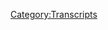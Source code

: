 {{DEFAULTSORT:
    #_TRANSCRIPT_0830:July 16, 2023
}}{{Transcript
    | title         = [[830: July 16, 2023]]
    | caption       = [https://knowledgefight.libsyn.com/830-july-16-2023 Listen to this episode on Libsyn]
    | episodeNumber = [[830: July 16, 2023|830]]
    | length        = 01:26:36
}}

{{MessageBox
    | header     = Warning: Bot Generated Content
    | text       = This transcript was automatically generated by transcription software and likely contains many mistakes and misattributions. Please check the audio for definitive quotes, attribution, and context.
    | image      = N3yvass4myg91.webp
    | imagewidth = 50px
    | id         = warning
}}

{{TranscriptBlock
    | name      = Unknown Speaker
    | timestamp = 00:00:00.000
    | text      = ["I'm Not A Man." by The Beatles plays.]
}}

{{TranscriptBlock
    | name      = Unknown Speaker
    | timestamp = 00:00:04.259
    | text      = Radio, radio, radio, radio, radio, radio, radio, radio, radio, radio, radio, radio,
}}

{{TranscriptBlock
    | name      = Unknown Speaker
    | timestamp = 00:00:11.000
    | text      = n-n-n-n-n-n-n-n-knowledge fight.
}}

{{TranscriptBlock
    | name      = Unknown Speaker
    | timestamp = 00:00:13.119
    | text      = Dad, bleh, bleh, bleh, bleh, bleh, bleh, bleh, bleh.
}}

{{TranscriptBlock
    | name      = Unknown Speaker
    | timestamp = 00:00:16.160
    | text      = Dan and Jordan, I am sweating.
}}

{{TranscriptBlock
    | name      = Unknown Speaker
    | timestamp = 00:00:18.359
    | text      = Dad, bleh, bleh, bleh, bleh, bleh.
}}

{{TranscriptBlock
    | name      = Unknown Speaker
    | timestamp = 00:00:19.420
    | text      = Knowledgefight.com, it's time to pray.
}}

{{TranscriptBlock
    | name      = Unknown Speaker
    | timestamp = 00:00:21.519
    | text      = I have great respect for knowledge fight.
}}

{{TranscriptBlock
    | name      = Unknown Speaker
    | timestamp = 00:00:24.219
    | text      = Knowledge fight.
}}

{{TranscriptBlock
    | name      = Unknown Speaker
    | timestamp = 00:00:25.219
    | text      = I'm sick of them posing as if they're the good guys, saying,
}}

{{TranscriptBlock
    | name      = Unknown Speaker
    | timestamp = 00:00:27.960
    | text      = we are the bad guys, knowledge fight.
}}

{{TranscriptBlock
    | name      = Unknown Speaker
    | timestamp = 00:00:30.199
    | text      = Dan and Jordan, knowledge fight.
}}

{{TranscriptBlock
    | name      = Unknown Speaker
    | timestamp = 00:00:32.359
    | text      = Riddle her, riddle her, riddle her.
}}

{{TranscriptBlock
    | name      = Unknown Speaker
    | timestamp = 00:00:35.159
    | text      = Need, I need money.
}}

{{TranscriptBlock
    | name      = Unknown Speaker
    | timestamp = 00:00:37.159
    | text      = Riddle her, riddle her, riddle her.
}}

{{TranscriptBlock
    | name      = Unknown Speaker
    | timestamp = 00:00:39.560
    | text      = Andy and Kansas, Andy and, Andy and,
}}

{{TranscriptBlock
    | name      = Unknown Speaker
    | timestamp = 00:00:42.359
    | text      = stop it, Andy and, Andy and, Andy and, Andy and, Andy and,
}}

{{TranscriptBlock
    | name      = Unknown Speaker
    | timestamp = 00:00:46.359
    | text      = it's time to pray.
}}

{{TranscriptBlock
    | name      = Unknown Speaker
    | timestamp = 00:00:47.259
    | text      = Andy and Kansas, you're on the air, thanks for holding us.
}}

{{TranscriptBlock
    | name      = Unknown Speaker
    | timestamp = 00:00:49.600
    | text      = Hello Alex, I'm a first time caller, I'm a huge fan.
}}

{{TranscriptBlock
    | name      = Unknown Speaker
    | timestamp = 00:00:51.960
    | text      = I love your work.
}}

{{TranscriptBlock
    | name      = Unknown Speaker
    | timestamp = 00:00:53.159
    | text      = Knowledgefight.
}}

{{TranscriptBlock
    | name      = Unknown Speaker
    | timestamp = 00:00:54.359
    | text      = n-n-n-n-n-n-n-knowledgefight.com.
}}

{{TranscriptBlock
    | name      = Unknown Speaker
    | timestamp = 00:00:57.560
    | text      = I love you.
}}

{{TranscriptBlock
    | name      = Unknown Speaker
    | timestamp = 00:00:59.159
    | text      = Hey everybody, welcome back to Knowledgefight, I'm Dan.
}}

{{TranscriptBlock
    | name      = Unknown Speaker
    | timestamp = 00:01:01.759
    | text      = I'm Jordan.
}}

{{TranscriptBlock
    | name      = Unknown Speaker
    | timestamp = 00:01:02.359
    | text      = We're couple dudes, like to sit around, worship at the altar of
}}

{{TranscriptBlock
    | name      = Unknown Speaker
    | timestamp = 00:01:04.659
    | text      = Selene and talk a little bit about Alex Jones.
}}

{{TranscriptBlock
    | name      = Unknown Speaker
    | timestamp = 00:01:06.959
    | text      = Oh, indeed we are Dan.
}}

{{TranscriptBlock
    | name      = Unknown Speaker
    | timestamp = 00:01:08.659
    | text      = Jordan.
}}

{{TranscriptBlock
    | name      = Unknown Speaker
    | timestamp = 00:01:08.959
    | text      = Dan.
}}

{{TranscriptBlock
    | name      = Unknown Speaker
    | timestamp = 00:01:09.359
    | text      = Jordan.
}}

{{TranscriptBlock
    | name      = Unknown Speaker
    | timestamp = 00:01:09.859
    | text      = Quick question for you.
}}

{{TranscriptBlock
    | name      = Unknown Speaker
    | timestamp = 00:01:10.760
    | text      = What's up?
}}

{{TranscriptBlock
    | name      = Unknown Speaker
    | timestamp = 00:01:11.159
    | text      = What's your bright spot today, buddy?
}}

{{TranscriptBlock
    | name      = Unknown Speaker
    | timestamp = 00:01:12.159
    | text      = My bright spot, Jordan, is this is the maiden voyage,
}}

{{TranscriptBlock
    | name      = Unknown Speaker
    | timestamp = 00:01:15.760
    | text      = the first time we are recording in my new place.
}}

{{TranscriptBlock
    | name      = Unknown Speaker
    | timestamp = 00:01:18.359
    | text      = It's true.
}}

{{TranscriptBlock
    | name      = Unknown Speaker
    | timestamp = 00:01:20.159
    | text      = So who knows what fucking nonsense is going to happen.
}}

{{TranscriptBlock
    | name      = Unknown Speaker
    | timestamp = 00:01:24.459
    | text      = You may notice, I have no idea, actually,
}}

{{TranscriptBlock
    | name      = Unknown Speaker
    | timestamp = 00:01:26.659
    | text      = how it's going to come out, but I live fairly close to a train
}}

{{TranscriptBlock
    | name      = Unknown Speaker
    | timestamp = 00:01:29.760
    | text      = and so you may hear periodically the train going by.
}}

{{TranscriptBlock
    | name      = Unknown Speaker
    | timestamp = 00:01:34.260
    | text      = You may hear some authentic Chicago L sounds.
}}

{{TranscriptBlock
    | name      = Unknown Speaker
    | timestamp = 00:01:36.760
    | text      = Right.
}}

{{TranscriptBlock
    | name      = Unknown Speaker
    | timestamp = 00:01:37.359
    | text      = I am going to explore in the future, like more soundproofing
}}

{{TranscriptBlock
    | name      = Unknown Speaker
    | timestamp = 00:01:41.560
    | text      = and stuff, but you know, it's a process.
}}

{{TranscriptBlock
    | name      = Unknown Speaker
    | timestamp = 00:01:44.260
    | text      = Hey, it is what it is.
}}

{{TranscriptBlock
    | name      = Unknown Speaker
    | timestamp = 00:01:45.159
    | text      = In terms of turning the studio.
}}

{{TranscriptBlock
    | name      = Unknown Speaker
    | timestamp = 00:01:47.659
    | text      = If you don't like the sound of the L, you haven't lived in
}}

{{TranscriptBlock
    | name      = Unknown Speaker
    | timestamp = 00:01:50.560
    | text      = Chicago long enough.
}}

{{TranscriptBlock
    | name      = Unknown Speaker
    | timestamp = 00:01:51.560
    | text      = That's the truth of it.
}}

{{TranscriptBlock
    | name      = Unknown Speaker
    | timestamp = 00:01:52.760
    | text      = My man.
}}

{{TranscriptBlock
    | name      = Unknown Speaker
    | timestamp = 00:01:53.260
    | text      = There's something comforting almost now.
}}

{{TranscriptBlock
    | name      = Unknown Speaker
    | timestamp = 00:01:55.159
    | text      = It's true.
}}

{{TranscriptBlock
    | name      = Unknown Speaker
    | timestamp = 00:01:55.659
    | text      = It is true.
}}

{{TranscriptBlock
    | name      = Unknown Speaker
    | timestamp = 00:01:56.159
    | text      = Rocks made of sleep.
}}

{{TranscriptBlock
    | name      = Unknown Speaker
    | timestamp = 00:01:57.159
    | text      = It's swell.
}}

{{TranscriptBlock
    | name      = Unknown Speaker
    | timestamp = 00:01:58.959
    | text      = So yeah, it got moved, took a bit.
}}

{{TranscriptBlock
    | name      = Unknown Speaker
    | timestamp = 00:02:03.359
    | text      = It's still not quite done.
}}

{{TranscriptBlock
    | name      = Unknown Speaker
    | timestamp = 00:02:04.560
    | text      = There's a lot of mess left at the old place
}}

{{TranscriptBlock
    | name      = Unknown Speaker
    | timestamp = 00:02:06.760
    | text      = that I need to figure out one way or another to resolve.
}}

{{TranscriptBlock
    | name      = Unknown Speaker
    | timestamp = 00:02:09.159
    | text      = Eh, just close the door and never open it again.
}}

{{TranscriptBlock
    | name      = Unknown Speaker
    | timestamp = 00:02:11.360
    | text      = Emotionally, I want to.
}}

{{TranscriptBlock
    | name      = Unknown Speaker
    | timestamp = 00:02:13.460
    | text      = I want to.
}}

{{TranscriptBlock
    | name      = Unknown Speaker
    | timestamp = 00:02:15.060
    | text      = I've walked out on more than two places exactly like that.
}}

{{TranscriptBlock
    | name      = Unknown Speaker
    | timestamp = 00:02:18.960
    | text      = Yeah.
}}

{{TranscriptBlock
    | name      = Unknown Speaker
    | timestamp = 00:02:19.360
    | text      = I got rid of, I left Connecticut and I just got in my car
}}

{{TranscriptBlock
    | name      = Unknown Speaker
    | timestamp = 00:02:23.259
    | text      = and left.
}}

{{TranscriptBlock
    | name      = Unknown Speaker
    | timestamp = 00:02:24.060
    | text      = Like, I didn't take any clothes or anything with me.
}}

{{TranscriptBlock
    | name      = Unknown Speaker
    | timestamp = 00:02:26.659
    | text      = I just left.
}}

{{TranscriptBlock
    | name      = Unknown Speaker
    | timestamp = 00:02:27.560
    | text      = I have been on the wrong end of that before, like with a roommate
}}

{{TranscriptBlock
    | name      = Unknown Speaker
    | timestamp = 00:02:31.960
    | text      = who just took off and left me holding the bag.
}}

{{TranscriptBlock
    | name      = Unknown Speaker
    | timestamp = 00:02:34.759
    | text      = Right, right, right.
}}

{{TranscriptBlock
    | name      = Unknown Speaker
    | timestamp = 00:02:35.360
    | text      = I was alone.
}}

{{TranscriptBlock
    | name      = Unknown Speaker
    | timestamp = 00:02:36.060
    | text      = I wasn't going to do that to somebody else.
}}

{{TranscriptBlock
    | name      = Unknown Speaker
    | timestamp = 00:02:37.259
    | text      = But you're still doing it to a, I mean, fuck landlords and all,
}}

{{TranscriptBlock
    | name      = Unknown Speaker
    | timestamp = 00:02:39.759
    | text      = but still someone has to deal with your shit.
}}

{{TranscriptBlock
    | name      = Unknown Speaker
    | timestamp = 00:02:44.860
    | text      = But like, you know, what you're describing is like, I have in
}}

{{TranscriptBlock
    | name      = Unknown Speaker
    | timestamp = 00:02:48.259
    | text      = my head, honestly, a feeling of like, is that even possible?
}}

{{TranscriptBlock
    | name      = Unknown Speaker
    | timestamp = 00:02:52.460
    | text      = Can a person do that?
}}

{{TranscriptBlock
    | name      = Unknown Speaker
    | timestamp = 00:02:54.060
    | text      = Right, right, right, right.
}}

{{TranscriptBlock
    | name      = Unknown Speaker
    | timestamp = 00:02:55.159
    | text      = Then you go to jail.
}}

{{TranscriptBlock
    | name      = Unknown Speaker
    | timestamp = 00:02:57.460
    | text      = That's legitimately out of my brain.
}}

{{TranscriptBlock
    | name      = Unknown Speaker
    | timestamp = 00:02:59.259
    | text      = Yeah.
}}

{{TranscriptBlock
    | name      = Unknown Speaker
    | timestamp = 00:02:59.560
    | text      = No, no, no.
}}

{{TranscriptBlock
    | name      = Unknown Speaker
    | timestamp = 00:03:00.060
    | text      = I mean, it was in that moment of just like, oh, they're not
}}

{{TranscriptBlock
    | name      = Unknown Speaker
    | timestamp = 00:03:03.960
    | text      = going to come get me, are they?
}}

{{TranscriptBlock
    | name      = Unknown Speaker
    | timestamp = 00:03:05.960
    | text      = No, I guess there's probably no consequences except for like,
}}

{{TranscriptBlock
    | name      = Unknown Speaker
    | timestamp = 00:03:08.960
    | text      = maybe there's a bill that you haven't paid somewhere.
}}

{{TranscriptBlock
    | name      = Unknown Speaker
    | timestamp = 00:03:12.460
    | text      = Come get me.
}}

{{TranscriptBlock
    | name      = Unknown Speaker
    | timestamp = 00:03:13.659
    | text      = Damn.
}}

{{TranscriptBlock
    | name      = Unknown Speaker
    | timestamp = 00:03:14.560
    | text      = Damn.
}}

{{TranscriptBlock
    | name      = Unknown Speaker
    | timestamp = 00:03:16.159
    | text      = So yeah, it was decently smooth except for that.
}}

{{TranscriptBlock
    | name      = Unknown Speaker
    | timestamp = 00:03:19.759
    | text      = That's still hanging over my head.
}}

{{TranscriptBlock
    | name      = Unknown Speaker
    | timestamp = 00:03:21.159
    | text      = Sure.
}}

{{TranscriptBlock
    | name      = Unknown Speaker
    | timestamp = 00:03:22.060
    | text      = I wanted to do an episode on Wednesday, honestly, or for
}}

{{TranscriptBlock
    | name      = Unknown Speaker
    | timestamp = 00:03:25.659
    | text      = Wednesday, because I had told you, you know, like, you know,
}}

{{TranscriptBlock
    | name      = Unknown Speaker
    | timestamp = 00:03:29.860
    | text      = I'm moving over the weekend.
}}

{{TranscriptBlock
    | name      = Unknown Speaker
    | timestamp = 00:03:31.460
    | text      = I can get things set up.
}}

{{TranscriptBlock
    | name      = Unknown Speaker
    | timestamp = 00:03:32.860
    | text      = We can be ready to go.
}}

{{TranscriptBlock
    | name      = Unknown Speaker
    | timestamp = 00:03:34.360
    | text      = Turn it around.
}}

{{TranscriptBlock
    | name      = Unknown Speaker
    | timestamp = 00:03:35.360
    | text      = It'll be good.
}}

{{TranscriptBlock
    | name      = Unknown Speaker
    | timestamp = 00:03:36.560
    | text      = I have all kinds of stuff downloaded, you know, for like
}}

{{TranscriptBlock
    | name      = Unknown Speaker
    | timestamp = 00:03:40.360
    | text      = old Alex episodes and stuff.
}}

{{TranscriptBlock
    | name      = Unknown Speaker
    | timestamp = 00:03:42.060
    | text      = I have content we can cover for sure.
}}

{{TranscriptBlock
    | name      = Unknown Speaker
    | timestamp = 00:03:44.360
    | text      = And then as soon as I sat down to like, get to work on one
}}

{{TranscriptBlock
    | name      = Unknown Speaker
    | timestamp = 00:03:47.360
    | text      = of them, I realized like, oh, I need the internet.
}}

{{TranscriptBlock
    | name      = Unknown Speaker
    | timestamp = 00:03:50.759
    | text      = I don't just need the internet to upload episodes.
}}

{{TranscriptBlock
    | name      = Unknown Speaker
    | timestamp = 00:03:53.259
    | text      = I need to look things up and find documents and stuff.
}}

{{TranscriptBlock
    | name      = Unknown Speaker
    | timestamp = 00:03:56.560
    | text      = Right, which is tough to do on your phone.
}}

{{TranscriptBlock
    | name      = Unknown Speaker
    | timestamp = 00:03:58.860
    | text      = Just like, yeah, yeah.
}}

{{TranscriptBlock
    | name      = Unknown Speaker
    | timestamp = 00:04:00.259
    | text      = So I got kind of screwed over there.
}}

{{TranscriptBlock
    | name      = Unknown Speaker
    | timestamp = 00:04:01.860
    | text      = But my heart was wanting to get back to work.
}}

{{TranscriptBlock
    | name      = Unknown Speaker
    | timestamp = 00:04:05.659
    | text      = I wanted to get back to business.
}}

{{TranscriptBlock
    | name      = Unknown Speaker
    | timestamp = 00:04:07.560
    | text      = So I'm glad to be here.
}}

{{TranscriptBlock
    | name      = Unknown Speaker
    | timestamp = 00:04:08.659
    | text      = That's my bright spot is getting back in the wagon, getting
}}

{{TranscriptBlock
    | name      = Unknown Speaker
    | timestamp = 00:04:11.159
    | text      = on the saddle.
}}

{{TranscriptBlock
    | name      = Unknown Speaker
    | timestamp = 00:04:11.960
    | text      = Well, it's great.
}}

{{TranscriptBlock
    | name      = Unknown Speaker
    | timestamp = 00:04:12.759
    | text      = It's easily, I think, my favorite place that you've lived
}}

{{TranscriptBlock
    | name      = Unknown Speaker
    | timestamp = 00:04:16.160
    | text      = in so far.
}}

{{TranscriptBlock
    | name      = Unknown Speaker
    | timestamp = 00:04:17.160
    | text      = And that's nice to hear.
}}

{{TranscriptBlock
    | name      = Unknown Speaker
    | timestamp = 00:04:18.560
    | text      = Thank you.
}}

{{TranscriptBlock
    | name      = Unknown Speaker
    | timestamp = 00:04:19.360
    | text      = I mean, it's not like a huge competition.
}}

{{TranscriptBlock
    | name      = Unknown Speaker
    | timestamp = 00:04:25.860
    | text      = Some places have been better than others.
}}

{{TranscriptBlock
    | name      = Unknown Speaker
    | timestamp = 00:04:27.860
    | text      = Some places have been better than others, but this place is nice.
}}

{{TranscriptBlock
    | name      = Unknown Speaker
    | timestamp = 00:04:30.160
    | text      = I think it's been a gradual move upward over the time that
}}

{{TranscriptBlock
    | name      = Unknown Speaker
    | timestamp = 00:04:34.060
    | text      = we've been doing the show.
}}

{{TranscriptBlock
    | name      = Unknown Speaker
    | timestamp = 00:04:35.360
    | text      = It kind of has, yes.
}}

{{TranscriptBlock
    | name      = Unknown Speaker
    | timestamp = 00:04:36.959
    | text      = Except for like, the first place that I lived at was when
}}

{{TranscriptBlock
    | name      = Unknown Speaker
    | timestamp = 00:04:40.560
    | text      = we were in my bedroom when I lived with a couple other people.
}}

{{TranscriptBlock
    | name      = Unknown Speaker
    | timestamp = 00:04:44.759
    | text      = Yes.
}}

{{TranscriptBlock
    | name      = Unknown Speaker
    | timestamp = 00:04:45.259
    | text      = And that was a mess.
}}

{{TranscriptBlock
    | name      = Unknown Speaker
    | timestamp = 00:04:46.459
    | text      = That was a mess.
}}

{{TranscriptBlock
    | name      = Unknown Speaker
    | timestamp = 00:04:47.360
    | text      = And then, but right after that, there were a couple places
}}

{{TranscriptBlock
    | name      = Unknown Speaker
    | timestamp = 00:04:50.259
    | text      = that I lived briefly and broke my lease at, and those places
}}

{{TranscriptBlock
    | name      = Unknown Speaker
    | timestamp = 00:04:53.759
    | text      = were also a mess.
}}

{{TranscriptBlock
    | name      = Unknown Speaker
    | timestamp = 00:04:54.959
    | text      = That place, the place with the sound issues.
}}

{{TranscriptBlock
    | name      = Unknown Speaker
    | timestamp = 00:04:57.759
    | text      = Oh boy.
}}

{{TranscriptBlock
    | name      = Unknown Speaker
    | timestamp = 00:04:59.160
    | text      = We'll never go back there.
}}

{{TranscriptBlock
    | name      = Unknown Speaker
    | timestamp = 00:05:00.959
    | text      = No.
}}

{{TranscriptBlock
    | name      = Unknown Speaker
    | timestamp = 00:05:01.459
    | text      = You know, it's funny.
}}

{{TranscriptBlock
    | name      = Unknown Speaker
    | timestamp = 00:05:02.360
    | text      = There's something almost nostalgic about thinking about when
}}

{{TranscriptBlock
    | name      = Unknown Speaker
    | timestamp = 00:05:05.660
    | text      = we started in your old place.
}}

{{TranscriptBlock
    | name      = Unknown Speaker
    | timestamp = 00:05:07.360
    | text      = Both of us just like chain smoking.
}}

{{TranscriptBlock
    | name      = Unknown Speaker
    | timestamp = 00:05:09.560
    | text      = It was a terrible, you know, but your memory makes it so
}}

{{TranscriptBlock
    | name      = Unknown Speaker
    | timestamp = 00:05:13.259
    | text      = much better than it really.
}}

{{TranscriptBlock
    | name      = Unknown Speaker
    | timestamp = 00:05:14.660
    | text      = Yeah, it is not too stinkish.
}}

{{TranscriptBlock
    | name      = Unknown Speaker
    | timestamp = 00:05:18.360
    | text      = Sitting there smoking cigarettes, drinking wine.
}}

{{TranscriptBlock
    | name      = Unknown Speaker
    | timestamp = 00:05:20.459
    | text      = But we're returning to that a little bit in as much as there's
}}

{{TranscriptBlock
    | name      = Unknown Speaker
    | timestamp = 00:05:23.360
    | text      = a carpet in here.
}}

{{TranscriptBlock
    | name      = Unknown Speaker
    | timestamp = 00:05:24.060
    | text      = And there was a carpet in that room.
}}

{{TranscriptBlock
    | name      = Unknown Speaker
    | timestamp = 00:05:26.259
    | text      = That's true.
}}

{{TranscriptBlock
    | name      = Unknown Speaker
    | timestamp = 00:05:26.860
    | text      = That's true.
}}

{{TranscriptBlock
    | name      = Unknown Speaker
    | timestamp = 00:05:27.459
    | text      = Finally, full circle.
}}

{{TranscriptBlock
    | name      = Unknown Speaker
    | timestamp = 00:05:28.560
    | text      = It's all happening.
}}

{{TranscriptBlock
    | name      = Unknown Speaker
    | timestamp = 00:05:29.660
    | text      = Absolutely.
}}

{{TranscriptBlock
    | name      = Unknown Speaker
    | timestamp = 00:05:30.360
    | text      = So yeah, I have high hopes for getting this studio space
}}

{{TranscriptBlock
    | name      = Unknown Speaker
    | timestamp = 00:05:36.660
    | text      = put together.
}}

{{TranscriptBlock
    | name      = Unknown Speaker
    | timestamp = 00:05:37.160
    | text      = I have a couple things up on the wall that people have sent
}}

{{TranscriptBlock
    | name      = Unknown Speaker
    | timestamp = 00:05:39.860
    | text      = us, and I have quite a bit more left to put up.
}}

{{TranscriptBlock
    | name      = Unknown Speaker
    | timestamp = 00:05:42.959
    | text      = So there's a decorating process that is still ahead of
}}

{{TranscriptBlock
    | name      = Unknown Speaker
    | timestamp = 00:05:46.660
    | text      = me a little bit.
}}

{{TranscriptBlock
    | name      = Unknown Speaker
    | timestamp = 00:05:47.259
    | text      = I'm excited for that.
}}

{{TranscriptBlock
    | name      = Unknown Speaker
    | timestamp = 00:05:48.660
    | text      = So what about you?
}}

{{TranscriptBlock
    | name      = Unknown Speaker
    | timestamp = 00:05:49.759
    | text      = What's your bright spot?
}}

{{TranscriptBlock
    | name      = Unknown Speaker
    | timestamp = 00:05:50.560
    | text      = My bright spot, Dan, is twofold.
}}

{{TranscriptBlock
    | name      = Unknown Speaker
    | timestamp = 00:05:53.160
    | text      = My first bright spot is the Righteous Gemstones is back.
}}

{{TranscriptBlock
    | name      = Unknown Speaker
    | timestamp = 00:05:57.660
    | text      = Sure, Tim Baltz.
}}

{{TranscriptBlock
    | name      = Unknown Speaker
    | timestamp = 00:05:58.660
    | text      = Yeah, yeah, yeah.
}}

{{TranscriptBlock
    | name      = Unknown Speaker
    | timestamp = 00:05:59.660
    | text      = Of course, you know Tim Baltz.
}}

{{TranscriptBlock
    | name      = Unknown Speaker
    | timestamp = 00:06:01.060
    | text      = Nobody, Danny McBride.
}}

{{TranscriptBlock
    | name      = Unknown Speaker
    | timestamp = 00:06:02.560
    | text      = Fuck Danny McBride.
}}

{{TranscriptBlock
    | name      = Unknown Speaker
    | timestamp = 00:06:03.360
    | text      = Tim Baltz.
}}

{{TranscriptBlock
    | name      = Unknown Speaker
    | timestamp = 00:06:04.060
    | text      = Yeah, Randy Snuts.
}}

{{TranscriptBlock
    | name      = Unknown Speaker
    | timestamp = 00:06:06.560
    | text      = No, but there was in the most recent episode, character
}}

{{TranscriptBlock
    | name      = Unknown Speaker
    | timestamp = 00:06:11.759
    | text      = is in a fight and he's completely naked, you know, and
}}

{{TranscriptBlock
    | name      = Unknown Speaker
    | timestamp = 00:06:16.459
    | text      = they don't shy back.
}}

{{TranscriptBlock
    | name      = Unknown Speaker
    | timestamp = 00:06:17.860
    | text      = Little peens all over the place, you know, like, and it's
}}

{{TranscriptBlock
    | name      = Unknown Speaker
    | timestamp = 00:06:21.160
    | text      = an extended fight scene.
}}

{{TranscriptBlock
    | name      = Unknown Speaker
    | timestamp = 00:06:22.459
    | text      = And what's great about it.
}}

{{TranscriptBlock
    | name      = Unknown Speaker
    | timestamp = 00:06:23.959
    | text      = It's like Borat.
}}

{{TranscriptBlock
    | name      = Unknown Speaker
    | timestamp = 00:06:24.560
    | text      = I mean, kind of.
}}

{{TranscriptBlock
    | name      = Unknown Speaker
    | timestamp = 00:06:25.860
    | text      = What's great about it is that it makes you, it reminds
}}

{{TranscriptBlock
    | name      = Unknown Speaker
    | timestamp = 00:06:28.959
    | text      = you how stupid it is men fight.
}}

{{TranscriptBlock
    | name      = Unknown Speaker
    | timestamp = 00:06:30.860
    | text      = Like, people are stupid.
}}

{{TranscriptBlock
    | name      = Unknown Speaker
    | timestamp = 00:06:32.660
    | text      = Like, if you see a naked man with his little penis flopping
}}

{{TranscriptBlock
    | name      = Unknown Speaker
    | timestamp = 00:06:36.560
    | text      = around, like all aggressive and shit, it just reminds you
}}

{{TranscriptBlock
    | name      = Unknown Speaker
    | timestamp = 00:06:39.360
    | text      = of an ape.
}}

{{TranscriptBlock
    | name      = Unknown Speaker
    | timestamp = 00:06:39.860
    | text      = You just remember that we're weird apes.
}}

{{TranscriptBlock
    | name      = Unknown Speaker
    | timestamp = 00:06:42.560
    | text      = We are the weird ones.
}}

{{TranscriptBlock
    | name      = Unknown Speaker
    | timestamp = 00:06:44.060
    | text      = That's not actually what I remember.
}}

{{TranscriptBlock
    | name      = Unknown Speaker
    | timestamp = 00:06:45.660
    | text      = If I see a man running around with his penis flopping
}}

{{TranscriptBlock
    | name      = Unknown Speaker
    | timestamp = 00:06:48.060
    | text      = around, I run with that man.
}}

{{TranscriptBlock
    | name      = Unknown Speaker
    | timestamp = 00:06:52.560
    | text      = Who's that?
}}

{{TranscriptBlock
    | name      = Unknown Speaker
    | timestamp = 00:06:53.259
    | text      = That's Dave Attell.
}}

{{TranscriptBlock
    | name      = Unknown Speaker
    | timestamp = 00:06:54.660
    | text      = Oh, that's right.
}}

{{TranscriptBlock
    | name      = Unknown Speaker
    | timestamp = 00:06:55.660
    | text      = That was Dave Attell.
}}

{{TranscriptBlock
    | name      = Unknown Speaker
    | timestamp = 00:06:56.660
    | text      = You see a man running down the street with his penis flopping
}}

{{TranscriptBlock
    | name      = Unknown Speaker
    | timestamp = 00:06:59.060
    | text      = up and then you run with that man because there's some scary
}}

{{TranscriptBlock
    | name      = Unknown Speaker
    | timestamp = 00:07:01.360
    | text      = shit coming the other way.
}}

{{TranscriptBlock
    | name      = Unknown Speaker
    | timestamp = 00:07:03.959
    | text      = It was his closer.
}}

{{TranscriptBlock
    | name      = Unknown Speaker
    | timestamp = 00:07:04.959
    | text      = It was very special.
}}

{{TranscriptBlock
    | name      = Unknown Speaker
    | timestamp = 00:07:05.860
    | text      = Yeah, you're right.
}}

{{TranscriptBlock
    | name      = Unknown Speaker
    | timestamp = 00:07:06.660
    | text      = Oh my God.
}}

{{TranscriptBlock
    | name      = Unknown Speaker
    | timestamp = 00:07:07.360
    | text      = That was a long time ago.
}}

{{TranscriptBlock
    | name      = Unknown Speaker
    | timestamp = 00:07:08.860
    | text      = Dave Attell.
}}

{{TranscriptBlock
    | name      = Unknown Speaker
    | timestamp = 00:07:10.060
    | text      = Fuckin' 90s.
}}

{{TranscriptBlock
    | name      = Unknown Speaker
    | timestamp = 00:07:11.160
    | text      = Yeah.
}}

{{TranscriptBlock
    | name      = Unknown Speaker
    | timestamp = 00:07:12.660
    | text      = Oh, God.
}}

{{TranscriptBlock
    | name      = Unknown Speaker
    | timestamp = 00:07:13.459
    | text      = Yeah, long time.
}}

{{TranscriptBlock
    | name      = Unknown Speaker
    | timestamp = 00:07:14.660
    | text      = Long time.
}}

{{TranscriptBlock
    | name      = Unknown Speaker
    | timestamp = 00:07:16.459
    | text      = So yeah, that's fun.
}}

{{TranscriptBlock
    | name      = Unknown Speaker
    | timestamp = 00:07:17.759
    | text      = I've not watched that show, but I do like the people involved
}}

{{TranscriptBlock
    | name      = Unknown Speaker
    | timestamp = 00:07:20.959
    | text      = and I feel like I would like it, but I just haven't cracked
}}

{{TranscriptBlock
    | name      = Unknown Speaker
    | timestamp = 00:07:24.060
    | text      = into it.
}}

{{TranscriptBlock
    | name      = Unknown Speaker
    | timestamp = 00:07:24.560
    | text      = It's weird.
}}

{{TranscriptBlock
    | name      = Unknown Speaker
    | timestamp = 00:07:25.560
    | text      = It's part of the, I think there's like five or six shows
}}

{{TranscriptBlock
    | name      = Unknown Speaker
    | timestamp = 00:07:28.759
    | text      = that are essentially two adult, three adult siblings, two
}}

{{TranscriptBlock
    | name      = Unknown Speaker
    | timestamp = 00:07:33.560
    | text      = men, one woman.
}}

{{TranscriptBlock
    | name      = Unknown Speaker
    | timestamp = 00:07:35.060
    | text      = Yeah, the generational tension kind of thing.
}}

{{TranscriptBlock
    | name      = Unknown Speaker
    | timestamp = 00:07:37.560
    | text      = Yeah, and then that's like a reflection of how many people
}}

{{TranscriptBlock
    | name      = Unknown Speaker
    | timestamp = 00:07:40.860
    | text      = of our generation aren't having children and so they can relate
}}

{{TranscriptBlock
    | name      = Unknown Speaker
    | timestamp = 00:07:43.660
    | text      = to this childless adult world, you know, and I think it's
}}

{{TranscriptBlock
    | name      = Unknown Speaker
    | timestamp = 00:07:47.160
    | text      = interesting, but also there's like 40 of them.
}}

{{TranscriptBlock
    | name      = Unknown Speaker
    | timestamp = 00:07:49.660
    | text      = True.
}}

{{TranscriptBlock
    | name      = Unknown Speaker
    | timestamp = 00:07:50.160
    | text      = I actually, before I saw a commercial for it, which was
}}

{{TranscriptBlock
    | name      = Unknown Speaker
    | timestamp = 00:07:53.459
    | text      = fairly recently, I had slotted it in.
}}

{{TranscriptBlock
    | name      = Unknown Speaker
    | timestamp = 00:07:56.660
    | text      = I think I might have thought it was the same as Succession.
}}

{{TranscriptBlock
    | name      = Unknown Speaker
    | timestamp = 00:07:59.560
    | text      = I thought, yeah, I thought, but it's a comedy, but I didn't
}}

{{TranscriptBlock
    | name      = Unknown Speaker
    | timestamp = 00:08:02.959
    | text      = know that.
}}

{{TranscriptBlock
    | name      = Unknown Speaker
    | timestamp = 00:08:03.360
    | text      = I didn't realize that.
}}

{{TranscriptBlock
    | name      = Unknown Speaker
    | timestamp = 00:08:05.259
    | text      = Is it?
}}

{{TranscriptBlock
    | name      = Unknown Speaker
    | timestamp = 00:08:05.660
    | text      = Yeah.
}}

{{TranscriptBlock
    | name      = Unknown Speaker
    | timestamp = 00:08:06.660
    | text      = Oh, I didn't know that.
}}

{{TranscriptBlock
    | name      = Unknown Speaker
    | timestamp = 00:08:07.459
    | text      = I thought it was.
}}

{{TranscriptBlock
    | name      = Unknown Speaker
    | timestamp = 00:08:09.060
    | text      = I'm fairly sure it was.
}}

{{TranscriptBlock
    | name      = Unknown Speaker
    | timestamp = 00:08:10.860
    | text      = I don't know.
}}

{{TranscriptBlock
    | name      = Unknown Speaker
    | timestamp = 00:08:11.459
    | text      = People laughed.
}}

{{TranscriptBlock
    | name      = Unknown Speaker
    | timestamp = 00:08:13.560
    | text      = You laughed.
}}

{{TranscriptBlock
    | name      = Unknown Speaker
    | timestamp = 00:08:14.860
    | text      = No, I have no idea.
}}

{{TranscriptBlock
    | name      = Unknown Speaker
    | timestamp = 00:08:15.759
    | text      = Succession may very well be a comedy.
}}

{{TranscriptBlock
    | name      = Unknown Speaker
    | timestamp = 00:08:17.660
    | text      = I haven't watched that either, but I've heard people talk
}}

{{TranscriptBlock
    | name      = Unknown Speaker
    | timestamp = 00:08:19.459
    | text      = about it in ways that made me think it was more of a drama.
}}

{{TranscriptBlock
    | name      = Unknown Speaker
    | timestamp = 00:08:22.160
    | text      = Yeah.
}}

{{TranscriptBlock
    | name      = Unknown Speaker
    | timestamp = 00:08:23.860
    | text      = Well, you know, so what's your second bright spot?
}}

{{TranscriptBlock
    | name      = Unknown Speaker
    | timestamp = 00:08:26.360
    | text      = My second bright spot, Dan, is we have received a lot of
}}

{{TranscriptBlock
    | name      = Unknown Speaker
    | timestamp = 00:08:30.459
    | text      = feedback.
}}

{{TranscriptBlock
    | name      = Unknown Speaker
    | timestamp = 00:08:31.860
    | text      = We have officially sold out the Glasgow show, right?
}}

{{TranscriptBlock
    | name      = Unknown Speaker
    | timestamp = 00:08:36.059
    | text      = And so we have decided to add another show in London.
}}

{{TranscriptBlock
    | name      = Unknown Speaker
    | timestamp = 00:08:40.860
    | text      = Whoa, show in London.
}}

{{TranscriptBlock
    | name      = Unknown Speaker
    | timestamp = 00:08:44.159
    | text      = It's on the 26th.
}}

{{TranscriptBlock
    | name      = Unknown Speaker
    | timestamp = 00:08:45.860
    | text      = Yeah, September 9 to 6.
}}

{{TranscriptBlock
    | name      = Unknown Speaker
    | timestamp = 00:08:49.559
    | text      = Yeah.
}}

{{TranscriptBlock
    | name      = Unknown Speaker
    | timestamp = 00:08:49.960
    | text      = Yeah.
}}

{{TranscriptBlock
    | name      = Unknown Speaker
    | timestamp = 00:08:50.460
    | text      = And we 26 September if you're in the UK.
}}

{{TranscriptBlock
    | name      = Unknown Speaker
    | timestamp = 00:08:55.659
    | text      = Yes, and yeah, the tickets are going to go live on Monday
}}

{{TranscriptBlock
    | name      = Unknown Speaker
    | timestamp = 00:08:59.460
    | text      = morning.
}}

{{TranscriptBlock
    | name      = Unknown Speaker
    | timestamp = 00:09:00.059
    | text      = Yes, I'll have a link to that in the next episode.
}}

{{TranscriptBlock
    | name      = Unknown Speaker
    | timestamp = 00:09:03.559
    | text      = We're not going to do the thing where we surprise everybody.
}}

{{TranscriptBlock
    | name      = Unknown Speaker
    | timestamp = 00:09:06.960
    | text      = Well, you know, I thought it would be less of an issue.
}}

{{TranscriptBlock
    | name      = Unknown Speaker
    | timestamp = 00:09:09.559
    | text      = Yeah.
}}

{{TranscriptBlock
    | name      = Unknown Speaker
    | timestamp = 00:09:09.759
    | text      = I felt like the pool of people who might want to come to
}}

{{TranscriptBlock
    | name      = Unknown Speaker
    | timestamp = 00:09:12.059
    | text      = one of our shows would be lesser in the UK, but it turns
}}

{{TranscriptBlock
    | name      = Unknown Speaker
    | timestamp = 00:09:16.059
    | text      = out people, we got listeners around.
}}

{{TranscriptBlock
    | name      = Unknown Speaker
    | timestamp = 00:09:18.659
    | text      = Seems all right.
}}

{{TranscriptBlock
    | name      = Unknown Speaker
    | timestamp = 00:09:20.159
    | text      = So that's very exciting.
}}

{{TranscriptBlock
    | name      = Unknown Speaker
    | timestamp = 00:09:22.059
    | text      = Yeah.
}}

{{TranscriptBlock
    | name      = Unknown Speaker
    | timestamp = 00:09:22.360
    | text      = I think I have some ideas of what we could cover.
}}

{{TranscriptBlock
    | name      = Unknown Speaker
    | timestamp = 00:09:28.559
    | text      = Is there a Jack the Ripper episode of the Info Wars?
}}

{{TranscriptBlock
    | name      = Unknown Speaker
    | timestamp = 00:09:32.259
    | text      = In some ways, you could make an argument that Alex may be
}}

{{TranscriptBlock
    | name      = Unknown Speaker
    | timestamp = 00:09:35.960
    | text      = spiritually Jack the Ripper.
}}

{{TranscriptBlock
    | name      = Unknown Speaker
    | timestamp = 00:09:38.759
    | text      = The reincarnation of Jack the Ripper.
}}

{{TranscriptBlock
    | name      = Unknown Speaker
    | timestamp = 00:09:41.360
    | text      = And as we all know, we are our ancestors.
}}

{{TranscriptBlock
    | name      = Unknown Speaker
    | timestamp = 00:09:43.659
    | text      = That is true.
}}

{{TranscriptBlock
    | name      = Unknown Speaker
    | timestamp = 00:09:44.659
    | text      = No, he's from Wales.
}}

{{TranscriptBlock
    | name      = Unknown Speaker
    | timestamp = 00:09:46.960
    | text      = You know that.
}}

{{TranscriptBlock
    | name      = Unknown Speaker
    | timestamp = 00:09:48.559
    | text      = So if we did a show in Wales, it could be any episode.
}}

{{TranscriptBlock
    | name      = Unknown Speaker
    | timestamp = 00:09:51.860
    | text      = One thing I actually thought about because I had an inclination.
}}

{{TranscriptBlock
    | name      = Unknown Speaker
    | timestamp = 00:09:56.360
    | text      = I had a thought that we might do a London show.
}}

{{TranscriptBlock
    | name      = Unknown Speaker
    | timestamp = 00:09:58.460
    | text      = And so I was poking around trying to think of like, wait,
}}

{{TranscriptBlock
    | name      = Unknown Speaker
    | timestamp = 00:10:01.659
    | text      = Bilderberg was in London.
}}

{{TranscriptBlock
    | name      = Unknown Speaker
    | timestamp = 00:10:03.460
    | text      = Alex went to London for Bilderberg.
}}

{{TranscriptBlock
    | name      = Unknown Speaker
    | timestamp = 00:10:05.559
    | text      = That's true.
}}

{{TranscriptBlock
    | name      = Unknown Speaker
    | timestamp = 00:10:06.059
    | text      = And so I went and I was watching those episodes at David
}}

{{TranscriptBlock
    | name      = Unknown Speaker
    | timestamp = 00:10:10.059
    | text      = Knight's hosting the whole time.
}}

{{TranscriptBlock
    | name      = Unknown Speaker
    | timestamp = 00:10:11.259
    | text      = Because it's before Alex had like a lot of multimedia capability
}}

{{TranscriptBlock
    | name      = Unknown Speaker
    | timestamp = 00:10:15.159
    | text      = that couldn't remotely broadcast and stuff.
}}

{{TranscriptBlock
    | name      = Unknown Speaker
    | timestamp = 00:10:18.559
    | text      = So he was in London and there's no episode to do about it.
}}

{{TranscriptBlock
    | name      = Unknown Speaker
    | timestamp = 00:10:23.659
    | text      = What a brutal.
}}

{{TranscriptBlock
    | name      = Unknown Speaker
    | timestamp = 00:10:27.960
    | text      = Of all the things.
}}

{{TranscriptBlock
    | name      = Unknown Speaker
    | timestamp = 00:10:29.860
    | text      = There's an irony.
}}

{{TranscriptBlock
    | name      = Unknown Speaker
    | timestamp = 00:10:30.659
    | text      = Yeah.
}}

{{TranscriptBlock
    | name      = Unknown Speaker
    | timestamp = 00:10:31.059
    | text      = So Jordan, today we're going to be in the present day.
}}

{{TranscriptBlock
    | name      = Unknown Speaker
    | timestamp = 00:10:34.059
    | text      = We're going to be talking about July 16th, those Sundays
}}

{{TranscriptBlock
    | name      = Unknown Speaker
    | timestamp = 00:10:37.559
    | text      = episode. And there's a reason for that.
}}

{{TranscriptBlock
    | name      = Unknown Speaker
    | timestamp = 00:10:39.759
    | text      = And that is that I was in the middle of moving and I got a
}}

{{TranscriptBlock
    | name      = Unknown Speaker
    | timestamp = 00:10:45.360
    | text      = little look at my phone.
}}

{{TranscriptBlock
    | name      = Unknown Speaker
    | timestamp = 00:10:47.159
    | text      = I was looking at Twitter.
}}

{{TranscriptBlock
    | name      = Unknown Speaker
    | timestamp = 00:10:49.159
    | text      = I see that RFK has said that COVID is designed so the
}}

{{TranscriptBlock
    | name      = Unknown Speaker
    | timestamp = 00:10:54.960
    | text      = Chinese and Ashkenazi Jews don't get it.
}}

{{TranscriptBlock
    | name      = Unknown Speaker
    | timestamp = 00:10:57.460
    | text      = I do believe I heard him say it was a race-specific bioweapon.
}}

{{TranscriptBlock
    | name      = Unknown Speaker
    | timestamp = 00:11:00.659
    | text      = And I thought to myself, I wonder what Alex has to say about
}}

{{TranscriptBlock
    | name      = Unknown Speaker
    | timestamp = 00:11:03.460
    | text      = this. And he does not disappoint.
}}

{{TranscriptBlock
    | name      = Unknown Speaker
    | timestamp = 00:11:07.860
    | text      = Oh, okay.
}}

{{TranscriptBlock
    | name      = Unknown Speaker
    | timestamp = 00:11:09.159
    | text      = And so we're going to be talking about his coverage of that.
}}

{{TranscriptBlock
    | name      = Unknown Speaker
    | timestamp = 00:11:11.860
    | text      = All right, which is distasteful.
}}

{{TranscriptBlock
    | name      = Unknown Speaker
    | timestamp = 00:11:14.960
    | text      = Very racist.
}}

{{TranscriptBlock
    | name      = Unknown Speaker
    | timestamp = 00:11:16.360
    | text      = There's going to be quite a bit of gross shit.
}}

{{TranscriptBlock
    | name      = Unknown Speaker
    | timestamp = 00:11:18.860
    | text      = Yeah, that sounds right.
}}

{{TranscriptBlock
    | name      = Unknown Speaker
    | timestamp = 00:11:19.659
    | text      = So we'll get down to business on that.
}}

{{TranscriptBlock
    | name      = Unknown Speaker
    | timestamp = 00:11:20.860
    | text      = But first Jordan, let's say hello to some new wonks.
}}

{{TranscriptBlock
    | name      = Unknown Speaker
    | timestamp = 00:11:22.759
    | text      = Oh, that's great idea.
}}

{{TranscriptBlock
    | name      = Unknown Speaker
    | timestamp = 00:11:23.559
    | text      = So first Zed, the totally not 27 kobolds stacked under a
}}

{{TranscriptBlock
    | name      = Unknown Speaker
    | timestamp = 00:11:28.960
    | text      = trench coat normal person.
}}

{{TranscriptBlock
    | name      = Unknown Speaker
    | timestamp = 00:11:30.460
    | text      = Thank you so much.
}}

{{TranscriptBlock
    | name      = Unknown Speaker
    | timestamp = 00:11:31.059
    | text      = You're now policy wonk.
}}

{{TranscriptBlock
    | name      = Unknown Speaker
    | timestamp = 00:11:32.259
    | text      = I'm a policy wonk.
}}

{{TranscriptBlock
    | name      = Unknown Speaker
    | timestamp = 00:11:33.159
    | text      = Thank you very much.
}}

{{TranscriptBlock
    | name      = Unknown Speaker
    | timestamp = 00:11:33.960
    | text      = Thank you.
}}

{{TranscriptBlock
    | name      = Unknown Speaker
    | timestamp = 00:11:34.360
    | text      = Next Saint Jerlaine, the loser little titty baby.
}}

{{TranscriptBlock
    | name      = Unknown Speaker
    | timestamp = 00:11:36.759
    | text      = Thank you so much.
}}

{{TranscriptBlock
    | name      = Unknown Speaker
    | timestamp = 00:11:37.360
    | text      = You're now policy wonk.
}}

{{TranscriptBlock
    | name      = Unknown Speaker
    | timestamp = 00:11:38.659
    | text      = I'm a policy wonk.
}}

{{TranscriptBlock
    | name      = Unknown Speaker
    | timestamp = 00:11:39.559
    | text      = Thank you very much.
}}

{{TranscriptBlock
    | name      = Unknown Speaker
    | timestamp = 00:11:40.659
    | text      = Next.
}}

{{TranscriptBlock
    | name      = Unknown Speaker
    | timestamp = 00:11:41.159
    | text      = Come to Glasgow for your live show cowards.
}}

{{TranscriptBlock
    | name      = Unknown Speaker
    | timestamp = 00:11:43.259
    | text      = Jordan needs punishment for continually calling Scottish
}}

{{TranscriptBlock
    | name      = Unknown Speaker
    | timestamp = 00:11:45.659
    | text      = people Brits.
}}

{{TranscriptBlock
    | name      = Unknown Speaker
    | timestamp = 00:11:46.360
    | text      = Thank you so much.
}}

{{TranscriptBlock
    | name      = Unknown Speaker
    | timestamp = 00:11:46.960
    | text      = You're now policy wonk.
}}

{{TranscriptBlock
    | name      = Unknown Speaker
    | timestamp = 00:11:48.259
    | text      = I'm a policy wonk.
}}

{{TranscriptBlock
    | name      = Unknown Speaker
    | timestamp = 00:11:49.059
    | text      = Thank you very much.
}}

{{TranscriptBlock
    | name      = Unknown Speaker
    | timestamp = 00:11:49.860
    | text      = I fucking told you, man.
}}

{{TranscriptBlock
    | name      = Unknown Speaker
    | timestamp = 00:11:50.759
    | text      = You're going to die.
}}

{{TranscriptBlock
    | name      = Unknown Speaker
    | timestamp = 00:11:51.360
    | text      = I'm telling you.
}}

{{TranscriptBlock
    | name      = Unknown Speaker
    | timestamp = 00:11:52.159
    | text      = Someone's going to fuck you up.
}}

{{TranscriptBlock
    | name      = Unknown Speaker
    | timestamp = 00:11:53.159
    | text      = You have to vote yourself out.
}}

{{TranscriptBlock
    | name      = Unknown Speaker
    | timestamp = 00:11:54.860
    | text      = Someone's going to fuck you up and I'm not going to help.
}}

{{TranscriptBlock
    | name      = Unknown Speaker
    | timestamp = 00:11:56.960
    | text      = You brought this on yourself.
}}

{{TranscriptBlock
    | name      = Unknown Speaker
    | timestamp = 00:11:57.960
    | text      = Fair enough.
}}

{{TranscriptBlock
    | name      = Unknown Speaker
    | timestamp = 00:11:58.460
    | text      = Next, hey, Dan, yes, you, Dan Friesen.
}}

{{TranscriptBlock
    | name      = Unknown Speaker
    | timestamp = 00:12:00.860
    | text      = My name is Rulilla.
}}

{{TranscriptBlock
    | name      = Unknown Speaker
    | timestamp = 00:12:02.460
    | text      = Thank you so much.
}}

{{TranscriptBlock
    | name      = Unknown Speaker
    | timestamp = 00:12:03.159
    | text      = You're now policy wonk.
}}

{{TranscriptBlock
    | name      = Unknown Speaker
    | timestamp = 00:12:04.360
    | text      = I'm a policy wonk.
}}

{{TranscriptBlock
    | name      = Unknown Speaker
    | timestamp = 00:12:05.259
    | text      = Thank you very much.
}}

{{TranscriptBlock
    | name      = Unknown Speaker
    | timestamp = 00:12:06.159
    | text      = Rulilla.
}}

{{TranscriptBlock
    | name      = Unknown Speaker
    | timestamp = 00:12:07.559
    | text      = No, I think it's Rulilla.
}}

{{TranscriptBlock
    | name      = Unknown Speaker
    | timestamp = 00:12:09.460
    | text      = Rulilla.
}}

{{TranscriptBlock
    | name      = Unknown Speaker
    | timestamp = 00:12:10.259
    | text      = Could be.
}}

{{TranscriptBlock
    | name      = Unknown Speaker
    | timestamp = 00:12:10.759
    | text      = Uh, it rhymes with sesperilla.
}}

{{TranscriptBlock
    | name      = Unknown Speaker
    | timestamp = 00:12:12.759
    | text      = I might not, though.
}}

{{TranscriptBlock
    | name      = Unknown Speaker
    | timestamp = 00:12:14.059
    | text      = That would be...
}}

{{TranscriptBlock
    | name      = Unknown Speaker
    | timestamp = 00:12:14.759
    | text      = Next, Tom W.
}}

{{TranscriptBlock
    | name      = Unknown Speaker
    | timestamp = 00:12:16.159
    | text      = Thank you so much.
}}

{{TranscriptBlock
    | name      = Unknown Speaker
    | timestamp = 00:12:16.860
    | text      = You're now policy wonk.
}}

{{TranscriptBlock
    | name      = Unknown Speaker
    | timestamp = 00:12:18.059
    | text      = I'm a policy wonk.
}}

{{TranscriptBlock
    | name      = Unknown Speaker
    | timestamp = 00:12:19.059
    | text      = Thank you very much.
}}

{{TranscriptBlock
    | name      = Unknown Speaker
    | timestamp = 00:12:19.860
    | text      = And we got a tank to grind in the mix, Jordan.
}}

{{TranscriptBlock
    | name      = Unknown Speaker
    | timestamp = 00:12:21.259
    | text      = So thank you so much to Hey Heather.
}}

{{TranscriptBlock
    | name      = Unknown Speaker
    | timestamp = 00:12:23.059
    | text      = It's me, Yar Star, the honky tonk policy wonk.
}}

{{TranscriptBlock
    | name      = Unknown Speaker
    | timestamp = 00:12:26.659
    | text      = Thank you so much.
}}

{{TranscriptBlock
    | name      = Unknown Speaker
    | timestamp = 00:12:27.360
    | text      = You are now what technocrat?
}}

{{TranscriptBlock
    | name      = Unknown Speaker
    | timestamp = 00:12:29.259
    | text      = I'm a policy wonk.
}}

{{TranscriptBlock
    | name      = Unknown Speaker
    | timestamp = 00:12:30.460
    | text      = Four stars.
}}

{{TranscriptBlock
    | name      = Unknown Speaker
    | timestamp = 00:12:31.259
    | text      = Go home to your mother and tell her you're brilliant.
}}

{{TranscriptBlock
    | name      = Unknown Speaker
    | timestamp = 00:12:33.360
    | text      = Someone, someone sodomite sent me a bucket of poop.
}}

{{TranscriptBlock
    | name      = Unknown Speaker
    | timestamp = 00:12:35.960
    | text      = Daddy shark.
}}

{{TranscriptBlock
    | name      = Unknown Speaker
    | timestamp = 00:12:36.659
    | text      = Bomp, bomp, bomp, bomp, bomp.
}}

{{TranscriptBlock
    | name      = Unknown Speaker
    | timestamp = 00:12:38.460
    | text      = Jar Jar Binks has a Caribbean black accent.
}}

{{TranscriptBlock
    | name      = Unknown Speaker
    | timestamp = 00:12:42.559
    | text      = He's a loser little, little titty baby.
}}

{{TranscriptBlock
    | name      = Unknown Speaker
    | timestamp = 00:12:45.659
    | text      = I don't want to hate black people.
}}

{{TranscriptBlock
    | name      = Unknown Speaker
    | timestamp = 00:12:47.360
    | text      = I renounce Jesus Christ.
}}

{{TranscriptBlock
    | name      = Unknown Speaker
    | timestamp = 00:12:49.159
    | text      = Thank you so much.
}}

{{TranscriptBlock
    | name      = Unknown Speaker
    | timestamp = 00:12:49.860
    | text      = Yes, thank you very much.
}}

{{TranscriptBlock
    | name      = Unknown Speaker
    | timestamp = 00:12:50.759
    | text      = I'm gonna make a note to myself now that we're in this new studio.
}}

{{TranscriptBlock
    | name      = Unknown Speaker
    | timestamp = 00:12:53.159
    | text      = Okay.
}}

{{TranscriptBlock
    | name      = Unknown Speaker
    | timestamp = 00:12:53.559
    | text      = I'm gonna make a new technocrat drop.
}}

{{TranscriptBlock
    | name      = Unknown Speaker
    | timestamp = 00:12:55.159
    | text      = And I'm gonna write a parody song of the devil on down to
}}

{{TranscriptBlock
    | name      = Unknown Speaker
    | timestamp = 00:12:59.360
    | text      = Georgia about us going to Scotland.
}}

{{TranscriptBlock
    | name      = Unknown Speaker
    | timestamp = 00:13:01.259
    | text      = Okay, so I'm gonna do those two things.
}}

{{TranscriptBlock
    | name      = Unknown Speaker
    | timestamp = 00:13:03.059
    | text      = All right, you got work.
}}

{{TranscriptBlock
    | name      = Unknown Speaker
    | timestamp = 00:13:03.860
    | text      = Yep.
}}

{{TranscriptBlock
    | name      = Unknown Speaker
    | timestamp = 00:13:04.259
    | text      = Way to put more on your plate.
}}

{{TranscriptBlock
    | name      = Unknown Speaker
    | timestamp = 00:13:06.360
    | text      = So we start here.
}}

{{TranscriptBlock
    | name      = Unknown Speaker
    | timestamp = 00:13:09.259
    | text      = Alex has got a huge broadcast ahead of him.
}}

{{TranscriptBlock
    | name      = Unknown Speaker
    | timestamp = 00:13:12.159
    | text      = And of course, it's because of RFK.
}}

{{TranscriptBlock
    | name      = Unknown Speaker
    | timestamp = 00:13:14.360
    | text      = Yeah.
}}

{{TranscriptBlock
    | name      = Unknown Speaker
    | timestamp = 00:13:14.559
    | text      = Well, every broadcast, as I say, is important, but particular
}}

{{TranscriptBlock
    | name      = Unknown Speaker
    | timestamp = 00:13:18.460
    | text      = ones are even more important.
}}

{{TranscriptBlock
    | name      = Unknown Speaker
    | timestamp = 00:13:20.860
    | text      = And as the world quickens with all the insanity and evil really
}}

{{TranscriptBlock
    | name      = Unknown Speaker
    | timestamp = 00:13:26.659
    | text      = rises, but good to challenge it as Newtonian physics and the
}}

{{TranscriptBlock
    | name      = Unknown Speaker
    | timestamp = 00:13:31.059
    | text      = Bible tells us is true.
}}

{{TranscriptBlock
    | name      = Unknown Speaker
    | timestamp = 00:13:32.259
    | text      = I'm sorry for every action is an opposite and equal reaction.
}}

{{TranscriptBlock
    | name      = Unknown Speaker
    | timestamp = 00:13:37.059
    | text      = Each successive week and month and year gets more intense.
}}

{{TranscriptBlock
    | name      = Unknown Speaker
    | timestamp = 00:13:41.559
    | text      = This really is a quickening or a cascade of many singularities
}}

{{TranscriptBlock
    | name      = Unknown Speaker
    | timestamp = 00:13:47.759
    | text      = towards the great singularity, the return of our Lord and
}}

{{TranscriptBlock
    | name      = Unknown Speaker
    | timestamp = 00:13:50.159
    | text      = Savior Christ Jesus.
}}

{{TranscriptBlock
    | name      = Unknown Speaker
    | timestamp = 00:13:52.960
    | text      = Well, RFK Junior has come out and talked about something.
}}

{{TranscriptBlock
    | name      = Unknown Speaker
    | timestamp = 00:13:57.460
    | text      = We talked about 2.5 years ago, major scientific institutions
}}

{{TranscriptBlock
    | name      = Unknown Speaker
    | timestamp = 00:14:02.059
    | text      = in Europe, United States, India, Australia, and Japan of all
}}

{{TranscriptBlock
    | name      = Unknown Speaker
    | timestamp = 00:14:06.960
    | text      = places.
}}

{{TranscriptBlock
    | name      = Unknown Speaker
    | timestamp = 00:14:07.360
    | text      = They have a lot of great scientists there.
}}

{{TranscriptBlock
    | name      = Unknown Speaker
    | timestamp = 00:14:09.159
    | text      = Look at the COVID-19 virus and said it's been made in the
}}

{{TranscriptBlock
    | name      = Unknown Speaker
    | timestamp = 00:14:14.360
    | text      = lab.
}}

{{TranscriptBlock
    | name      = Unknown Speaker
    | timestamp = 00:14:14.659
    | text      = I mean, they said 3.5 years ago, the Indians first scanned
}}

{{TranscriptBlock
    | name      = Unknown Speaker
    | timestamp = 00:14:17.659
    | text      = it. It's a prestigious biomedical university where they
}}

{{TranscriptBlock
    | name      = Unknown Speaker
    | timestamp = 00:14:20.860
    | text      = have a multi-billion dollar gene editing reader computer.
}}

{{TranscriptBlock
    | name      = Unknown Speaker
    | timestamp = 00:14:24.259
    | text      = And they said, this is man-made.
}}

{{TranscriptBlock
    | name      = Unknown Speaker
    | timestamp = 00:14:27.259
    | text      = This is five viruses.
}}

{{TranscriptBlock
    | name      = Unknown Speaker
    | timestamp = 00:14:28.360
    | text      = We know who made it.
}}

{{TranscriptBlock
    | name      = Unknown Speaker
    | timestamp = 00:14:29.259
    | text      = And this is what it's been designed to do.
}}

{{TranscriptBlock
    | name      = Unknown Speaker
    | timestamp = 00:14:33.860
    | text      = And then they got billions in research funding threatened.
}}

{{TranscriptBlock
    | name      = Unknown Speaker
    | timestamp = 00:14:36.960
    | text      = So they pulled the report but didn't say it was false.
}}

{{TranscriptBlock
    | name      = Unknown Speaker
    | timestamp = 00:14:39.159
    | text      = So that's all a bunch of nonsense.
}}

{{TranscriptBlock
    | name      = Unknown Speaker
    | timestamp = 00:14:40.759
    | text      = Alex is just remembering some of his old narratives rehashing
}}

{{TranscriptBlock
    | name      = Unknown Speaker
    | timestamp = 00:14:44.259
    | text      = things. But when I heard this beginning of the show, I
}}

{{TranscriptBlock
    | name      = Unknown Speaker
    | timestamp = 00:14:47.159
    | text      = realized that I had no idea if it was actually news that RFK
}}

{{TranscriptBlock
    | name      = Unknown Speaker
    | timestamp = 00:14:51.159
    | text      = thinks COVID was designed in a lab.
}}

{{TranscriptBlock
    | name      = Unknown Speaker
    | timestamp = 00:14:52.759
    | text      = That's a good question.
}}

{{TranscriptBlock
    | name      = Unknown Speaker
    | timestamp = 00:14:53.759
    | text      = That could be the first time he'd ever said it or it could
}}

{{TranscriptBlock
    | name      = Unknown Speaker
    | timestamp = 00:14:56.360
    | text      = be something he said all the time.
}}

{{TranscriptBlock
    | name      = Unknown Speaker
    | timestamp = 00:14:57.559
    | text      = I would believe either.
}}

{{TranscriptBlock
    | name      = Unknown Speaker
    | timestamp = 00:14:59.259
    | text      = I have no idea.
}}

{{TranscriptBlock
    | name      = Unknown Speaker
    | timestamp = 00:15:00.059
    | text      = And that is a testament to how little it matters that RFK
}}

{{TranscriptBlock
    | name      = Unknown Speaker
    | timestamp = 00:15:03.659
    | text      = said that. Anybody who has any idea who RFK Jr.
}}

{{TranscriptBlock
    | name      = Unknown Speaker
    | timestamp = 00:15:06.960
    | text      = is probably already thinks this is something he believes
}}

{{TranscriptBlock
    | name      = Unknown Speaker
    | timestamp = 00:15:09.460
    | text      = or at very least it's an idea that he's susceptible to given
}}

{{TranscriptBlock
    | name      = Unknown Speaker
    | timestamp = 00:15:12.559
    | text      = all of his other completely insane conspiracy beliefs.
}}

{{TranscriptBlock
    | name      = Unknown Speaker
    | timestamp = 00:15:15.360
    | text      = This isn't news at all, really.
}}

{{TranscriptBlock
    | name      = Unknown Speaker
    | timestamp = 00:15:17.860
    | text      = It's what you should expect from people like RFK Jr.
}}

{{TranscriptBlock
    | name      = Unknown Speaker
    | timestamp = 00:15:20.960
    | text      = He's an idiot and a blowhard and he has been for decades.
}}

{{TranscriptBlock
    | name      = Unknown Speaker
    | timestamp = 00:15:23.860
    | text      = Everyone should be up to speed on him by this point.
}}

{{TranscriptBlock
    | name      = Unknown Speaker
    | timestamp = 00:15:26.360
    | text      = There's no excuses.
}}

{{TranscriptBlock
    | name      = Unknown Speaker
    | timestamp = 00:15:27.360
    | text      = Possibly the thing that's more interesting in the news about
}}

{{TranscriptBlock
    | name      = Unknown Speaker
    | timestamp = 00:15:30.960
    | text      = RFK is that he said, quote, there's an argument that it's
}}

{{TranscriptBlock
    | name      = Unknown Speaker
    | timestamp = 00:15:34.259
    | text      = ethnically targeted.
}}

{{TranscriptBlock
    | name      = Unknown Speaker
    | timestamp = 00:15:35.460
    | text      = COVID-19 is targeted to attack Caucasians and black people.
}}

{{TranscriptBlock
    | name      = Unknown Speaker
    | timestamp = 00:15:38.860
    | text      = The people who are most immune are Ashkenazi Jews and Chinese.
}}

{{TranscriptBlock
    | name      = Unknown Speaker
    | timestamp = 00:15:42.559
    | text      = This is kind of an idea that isn't really new to our ears
}}

{{TranscriptBlock
    | name      = Unknown Speaker
    | timestamp = 00:15:47.159
    | text      = since Alex has been saying shit like this for years, which
}}

{{TranscriptBlock
    | name      = Unknown Speaker
    | timestamp = 00:15:49.759
    | text      = is why it amused me that the New York Times headline about
}}

{{TranscriptBlock
    | name      = Unknown Speaker
    | timestamp = 00:15:52.460
    | text      = this was, quote, Robert F.
}}

{{TranscriptBlock
    | name      = Unknown Speaker
    | timestamp = 00:15:54.059
    | text      = Kennedy Jr.
}}

{{TranscriptBlock
    | name      = Unknown Speaker
    | timestamp = 00:15:54.960
    | text      = airs bigoted new COVID conspiracy theory about Jews and
}}

{{TranscriptBlock
    | name      = Unknown Speaker
    | timestamp = 00:15:58.059
    | text      = Chinese. This isn't a new theory.
}}

{{TranscriptBlock
    | name      = Unknown Speaker
    | timestamp = 00:16:00.759
    | text      = It's just being said by a different person.
}}

{{TranscriptBlock
    | name      = Unknown Speaker
    | timestamp = 00:16:03.559
    | text      = Yeah, and here's the point.
}}

{{TranscriptBlock
    | name      = Unknown Speaker
    | timestamp = 00:16:05.059
    | text      = I say this to the media.
}}

{{TranscriptBlock
    | name      = Unknown Speaker
    | timestamp = 00:16:06.460
    | text      = It's far past time to stop covering RFK Jr.
}}

{{TranscriptBlock
    | name      = Unknown Speaker
    | timestamp = 00:16:09.860
    | text      = You can't handle it and it's going to be Trump all over again.
}}

{{TranscriptBlock
    | name      = Unknown Speaker
    | timestamp = 00:16:12.759
    | text      = Yeah, you're pathetic.
}}

{{TranscriptBlock
    | name      = Unknown Speaker
    | timestamp = 00:16:13.460
    | text      = You're fucking this up already.
}}

{{TranscriptBlock
    | name      = Unknown Speaker
    | timestamp = 00:16:14.659
    | text      = It's a mess.
}}

{{TranscriptBlock
    | name      = Unknown Speaker
    | timestamp = 00:16:15.460
    | text      = Any viability RFK Jr.
}}

{{TranscriptBlock
    | name      = Unknown Speaker
    | timestamp = 00:16:17.860
    | text      = may have as a candidate is solely the result of people in
}}

{{TranscriptBlock
    | name      = Unknown Speaker
    | timestamp = 00:16:21.159
    | text      = the media deciding they want to cover him to point out the
}}

{{TranscriptBlock
    | name      = Unknown Speaker
    | timestamp = 00:16:23.759
    | text      = obviously horrific and offensive things he says and it's
}}

{{TranscriptBlock
    | name      = Unknown Speaker
    | timestamp = 00:16:26.759
    | text      = gonna backfire. Backfired last time, gonna happen again.
}}

{{TranscriptBlock
    | name      = Unknown Speaker
    | timestamp = 00:16:30.659
    | text      = No, it did everything they wanted it to. They got all the
}}

{{TranscriptBlock
    | name      = Unknown Speaker
    | timestamp = 00:16:33.860
    | text      = clicks that they wanted and society was fine at the end of
}}

{{TranscriptBlock
    | name      = Unknown Speaker
    | timestamp = 00:16:36.860
    | text      = it. You can't do this again.
}}

{{TranscriptBlock
    | name      = Unknown Speaker
    | timestamp = 00:16:38.059
    | text      = Can't do it.
}}

{{TranscriptBlock
    | name      = Unknown Speaker
    | timestamp = 00:16:39.460
    | text      = No, they're gonna be the GOP candidate.
}}

{{TranscriptBlock
    | name      = Unknown Speaker
    | timestamp = 00:16:41.960
    | text      = No, you can't do this.
}}

{{TranscriptBlock
    | name      = Unknown Speaker
    | timestamp = 00:16:43.059
    | text      = They learned their lesson.
}}

{{TranscriptBlock
    | name      = Unknown Speaker
    | timestamp = 00:16:44.759
    | text      = I'm sure.
}}

{{TranscriptBlock
    | name      = Unknown Speaker
    | timestamp = 00:16:47.360
    | text      = Case in point why this is this is no good.
}}

{{TranscriptBlock
    | name      = Unknown Speaker
    | timestamp = 00:16:50.259
    | text      = The Times thinks that this is a new conspiracy theory about
}}

{{TranscriptBlock
    | name      = Unknown Speaker
    | timestamp = 00:16:52.960
    | text      = COVID, but it's not. It's just one that's spread by people
}}

{{TranscriptBlock
    | name      = Unknown Speaker
    | timestamp = 00:16:56.559
    | text      = they're accustomed to ignoring because they know that covering
}}

{{TranscriptBlock
    | name      = Unknown Speaker
    | timestamp = 00:16:59.559
    | text      = the offensive shit that they say only feeds in to their desire
}}

{{TranscriptBlock
    | name      = Unknown Speaker
    | timestamp = 00:17:02.559
    | text      = for attention. The media just needs to realize that even
}}

{{TranscriptBlock
    | name      = Unknown Speaker
    | timestamp = 00:17:05.859
    | text      = though he's pretending to run for president Kennedy belongs
}}

{{TranscriptBlock
    | name      = Unknown Speaker
    | timestamp = 00:17:09.160
    | text      = in that same basket ignore his dumb ass.
}}

{{TranscriptBlock
    | name      = Unknown Speaker
    | timestamp = 00:17:11.859
    | text      = Yeah.
}}

{{TranscriptBlock
    | name      = Unknown Speaker
    | timestamp = 00:17:12.359
    | text      = Yeah, but I mean why I mean, but for the only reason to talk
}}

{{TranscriptBlock
    | name      = Unknown Speaker
    | timestamp = 00:17:17.859
    | text      = to him to talk about him is entertainment.
}}

{{TranscriptBlock
    | name      = Unknown Speaker
    | timestamp = 00:17:21.059
    | text      = That's it.
}}

{{TranscriptBlock
    | name      = Unknown Speaker
    | timestamp = 00:17:21.859
    | text      = So that's what people are doing or as like a public service
}}

{{TranscriptBlock
    | name      = Unknown Speaker
    | timestamp = 00:17:25.960
    | text      = as a like, you know, this guy is saying this and it's wrong
}}

{{TranscriptBlock
    | name      = Unknown Speaker
    | timestamp = 00:17:31.660
    | text      = but most people won't hear that he's saying it if you don't
}}

{{TranscriptBlock
    | name      = Unknown Speaker
    | timestamp = 00:17:35.160
    | text      = point out that he's saying it's wrong.
}}

{{TranscriptBlock
    | name      = Unknown Speaker
    | timestamp = 00:17:36.660
    | text      = Yeah, I mean more people are going to see the New York Times
}}

{{TranscriptBlock
    | name      = Unknown Speaker
    | timestamp = 00:17:40.460
    | text      = probably say, you know saying this this shit then the no
}}

{{TranscriptBlock
    | name      = Unknown Speaker
    | timestamp = 00:17:43.859
    | text      = one would know no one would have seen that video where he's
}}

{{TranscriptBlock
    | name      = Unknown Speaker
    | timestamp = 00:17:46.460
    | text      = saying this stuff if it hadn't have been covered by a hundred
}}

{{TranscriptBlock
    | name      = Unknown Speaker
    | timestamp = 00:17:49.559
    | text      = media outlets.
}}

{{TranscriptBlock
    | name      = Unknown Speaker
    | timestamp = 00:17:50.359
    | text      = Here's here's what we here's what we are doing again, and
}}

{{TranscriptBlock
    | name      = Unknown Speaker
    | timestamp = 00:17:54.160
    | text      = it's the same thing that we always do and I'm I can't I
}}

{{TranscriptBlock
    | name      = Unknown Speaker
    | timestamp = 00:17:57.359
    | text      = can't handle anymore desk that like, okay, we're going to
}}

{{TranscriptBlock
    | name      = Unknown Speaker
    | timestamp = 00:18:00.960
    | text      = send out this thing.
}}

{{TranscriptBlock
    | name      = Unknown Speaker
    | timestamp = 00:18:01.960
    | text      = This guy said something offensive.
}}

{{TranscriptBlock
    | name      = Unknown Speaker
    | timestamp = 00:18:03.559
    | text      = We say it's offensive and then everybody goes well though
}}

{{TranscriptBlock
    | name      = Unknown Speaker
    | timestamp = 00:18:06.160
    | text      = because you said it's offensive.
}}

{{TranscriptBlock
    | name      = Unknown Speaker
    | timestamp = 00:18:07.660
    | text      = I'm offended about you and then the thing goes and then
}}

{{TranscriptBlock
    | name      = Unknown Speaker
    | timestamp = 00:18:09.960
    | text      = the next day we do it all the fuck over again.
}}

{{TranscriptBlock
    | name      = Unknown Speaker
    | timestamp = 00:18:12.759
    | text      = I'm tired and I think that there's a measure of social
}}

{{TranscriptBlock
    | name      = Unknown Speaker
    | timestamp = 00:18:15.460
    | text      = responsibility that is, you know pointing out when people
}}

{{TranscriptBlock
    | name      = Unknown Speaker
    | timestamp = 00:18:18.960
    | text      = say things that are incorrect and dangerous and you know,
}}

{{TranscriptBlock
    | name      = Unknown Speaker
    | timestamp = 00:18:21.559
    | text      = I think there's a value to that sure and I think that you
}}

{{TranscriptBlock
    | name      = Unknown Speaker
    | timestamp = 00:18:24.660
    | text      = know, there's a robust debate that can be had about you know,
}}

{{TranscriptBlock
    | name      = Unknown Speaker
    | timestamp = 00:18:27.660
    | text      = what's the extent that you should go like sort of guide
}}

{{TranscriptBlock
    | name      = Unknown Speaker
    | timestamp = 00:18:32.960
    | text      = your behaviors by not amplifying negative voices in a way
}}

{{TranscriptBlock
    | name      = Unknown Speaker
    | timestamp = 00:18:36.359
    | text      = that's kind of neutral or plays into their benefit and I
}}

{{TranscriptBlock
    | name      = Unknown Speaker
    | timestamp = 00:18:41.559
    | text      = say a lot of that kind of goes out the window when it's a
}}

{{TranscriptBlock
    | name      = Unknown Speaker
    | timestamp = 00:18:44.059
    | text      = novelty candidate who's running for president because the
}}

{{TranscriptBlock
    | name      = Unknown Speaker
    | timestamp = 00:18:46.759
    | text      = danger and the stakes there are like they're ridiculous.
}}

{{TranscriptBlock
    | name      = Unknown Speaker
    | timestamp = 00:18:50.259
    | text      = Yeah, and I just I we lived through this.
}}

{{TranscriptBlock
    | name      = Unknown Speaker
    | timestamp = 00:18:53.559
    | text      = I mean, I know it's like if you if you can't learn your
}}

{{TranscriptBlock
    | name      = Unknown Speaker
    | timestamp = 00:18:57.359
    | text      = lesson then all of the things that I've ever defended you
}}

{{TranscriptBlock
    | name      = Unknown Speaker
    | timestamp = 00:19:01.160
    | text      = for are out the window.
}}

{{TranscriptBlock
    | name      = Unknown Speaker
    | timestamp = 00:19:03.160
    | text      = Fuck you if you can't learn your lesson then fuck all of
}}

{{TranscriptBlock
    | name      = Unknown Speaker
    | timestamp = 00:19:05.660
    | text      = you. I'm not I'm not doing it anymore.
}}

{{TranscriptBlock
    | name      = Unknown Speaker
    | timestamp = 00:19:08.059
    | text      = It's it's I'm just not I don't want to be exhausted again.
}}

{{TranscriptBlock
    | name      = Unknown Speaker
    | timestamp = 00:19:11.160
    | text      = Yeah, and I'm gonna it's already over.
}}

{{TranscriptBlock
    | name      = Unknown Speaker
    | timestamp = 00:19:14.460
    | text      = We've already exhausted ourselves.
}}

{{TranscriptBlock
    | name      = Unknown Speaker
    | timestamp = 00:19:16.059
    | text      = So of course Alex definitely agrees with the things that
}}

{{TranscriptBlock
    | name      = Unknown Speaker
    | timestamp = 00:19:21.460
    | text      = RFK was saying and then it took about a year for the scientists
}}

{{TranscriptBlock
    | name      = Unknown Speaker
    | timestamp = 00:19:25.359
    | text      = to then look at it more closely and they said it's designed
}}

{{TranscriptBlock
    | name      = Unknown Speaker
    | timestamp = 00:19:28.759
    | text      = to hit black people and white people.
}}

{{TranscriptBlock
    | name      = Unknown Speaker
    | timestamp = 00:19:31.160
    | text      = It's called a race-specific weapon now RFK jr.
}}

{{TranscriptBlock
    | name      = Unknown Speaker
    | timestamp = 00:19:34.460
    | text      = Came out and said this a few days ago at a big dinner
}}

{{TranscriptBlock
    | name      = Unknown Speaker
    | timestamp = 00:19:37.559
    | text      = conference in New York and it became a huge firestorm
}}

{{TranscriptBlock
    | name      = Unknown Speaker
    | timestamp = 00:19:41.559
    | text      = because he just said what the report said that it spares
}}

{{TranscriptBlock
    | name      = Unknown Speaker
    | timestamp = 00:19:45.660
    | text      = Asians and and Ashkenazi Jews because Ashkenazi Jews somewhere
}}

{{TranscriptBlock
    | name      = Unknown Speaker
    | timestamp = 00:19:51.059
    | text      = back in their lineage.
}}

{{TranscriptBlock
    | name      = Unknown Speaker
    | timestamp = 00:19:53.160
    | text      = That's what Arabs really are as a mix of I'm sorry, Asian
}}

{{TranscriptBlock
    | name      = Unknown Speaker
    | timestamp = 00:19:56.660
    | text      = African and Asian that that's really what their genetic
}}

{{TranscriptBlock
    | name      = Unknown Speaker
    | timestamp = 00:19:59.359
    | text      = type is.
}}

{{TranscriptBlock
    | name      = Unknown Speaker
    | timestamp = 00:20:00.660
    | text      = So they're a mix of the three.
}}

{{TranscriptBlock
    | name      = Unknown Speaker
    | timestamp = 00:20:02.160
    | text      = Okay, I look based on where we're going.
}}

{{TranscriptBlock
    | name      = Unknown Speaker
    | timestamp = 00:20:05.859
    | text      = I'm going to leave that alone because we there's just oh
}}

{{TranscriptBlock
    | name      = Unknown Speaker
    | timestamp = 00:20:09.960
    | text      = my God such a mess on this episode.
}}

{{TranscriptBlock
    | name      = Unknown Speaker
    | timestamp = 00:20:11.759
    | text      = Yeah, this is all very dumb, but I would be curious if Alex
}}

{{TranscriptBlock
    | name      = Unknown Speaker
    | timestamp = 00:20:15.960
    | text      = would like to name those unspecified scientists.
}}

{{TranscriptBlock
    | name      = Unknown Speaker
    | timestamp = 00:20:19.359
    | text      = He says that the got together and decided and to announce
}}

{{TranscriptBlock
    | name      = Unknown Speaker
    | timestamp = 00:20:22.559
    | text      = the code is a race-specific.
}}

{{TranscriptBlock
    | name      = Unknown Speaker
    | timestamp = 00:20:24.359
    | text      = Yeah, I feel like that's the same thing with him saying India
}}

{{TranscriptBlock
    | name      = Unknown Speaker
    | timestamp = 00:20:27.960
    | text      = announced from their prestigious universe like be specific
}}

{{TranscriptBlock
    | name      = Unknown Speaker
    | timestamp = 00:20:31.859
    | text      = jerk. I mean the simplest issue that I am having right is
}}

{{TranscriptBlock
    | name      = Unknown Speaker
    | timestamp = 00:20:37.759
    | text      = once you start saying oh it affects specifically white people
}}

{{TranscriptBlock
    | name      = Unknown Speaker
    | timestamp = 00:20:41.960
    | text      = and black people and not blank and blank.
}}

{{TranscriptBlock
    | name      = Unknown Speaker
    | timestamp = 00:20:45.359
    | text      = Now we're in like are you telling me that they have the
}}

{{TranscriptBlock
    | name      = Unknown Speaker
    | timestamp = 00:20:49.259
    | text      = capability of speak like because it's not like that.
}}

{{TranscriptBlock
    | name      = Unknown Speaker
    | timestamp = 00:20:53.059
    | text      = That's not a thing.
}}

{{TranscriptBlock
    | name      = Unknown Speaker
    | timestamp = 00:20:54.059
    | text      = No, but that is what Alex is saying.
}}

{{TranscriptBlock
    | name      = Unknown Speaker
    | timestamp = 00:20:56.460
    | text      = I mean, yes, but it's like you can't be from Egypt.
}}

{{TranscriptBlock
    | name      = Unknown Speaker
    | timestamp = 00:21:01.660
    | text      = It's like it's insane.
}}

{{TranscriptBlock
    | name      = Unknown Speaker
    | timestamp = 00:21:04.359
    | text      = Yes, it's very dumb.
}}

{{TranscriptBlock
    | name      = Unknown Speaker
    | timestamp = 00:21:05.059
    | text      = It's very stupid and it'll get worse.
}}

{{TranscriptBlock
    | name      = Unknown Speaker
    | timestamp = 00:21:06.759
    | text      = So save your theatrics.
}}

{{TranscriptBlock
    | name      = Unknown Speaker
    | timestamp = 00:21:10.660
    | text      = So RFK Junior is actually called on this claim and in response
}}

{{TranscriptBlock
    | name      = Unknown Speaker
    | timestamp = 00:21:13.960
    | text      = he angrily tweeted out a study.
}}

{{TranscriptBlock
    | name      = Unknown Speaker
    | timestamp = 00:21:15.460
    | text      = He said backed him up.
}}

{{TranscriptBlock
    | name      = Unknown Speaker
    | timestamp = 00:21:16.859
    | text      = However, the study did no such thing.
}}

{{TranscriptBlock
    | name      = Unknown Speaker
    | timestamp = 00:21:18.960
    | text      = Here's how the Times put it quote Kennedy also linked to a
}}

{{TranscriptBlock
    | name      = Unknown Speaker
    | timestamp = 00:21:22.259
    | text      = scientific paper that he said showed the structure of the
}}

{{TranscriptBlock
    | name      = Unknown Speaker
    | timestamp = 00:21:24.859
    | text      = COVID-19 virus made black and Caucasian people more susceptible
}}

{{TranscriptBlock
    | name      = Unknown Speaker
    | timestamp = 00:21:28.259
    | text      = and quote ethnic Chinese Finns and Ashkenazi Jews were less
}}

{{TranscriptBlock
    | name      = Unknown Speaker
    | timestamp = 00:21:32.259
    | text      = receptive. But the study he linked to published in July 2020
}}

{{TranscriptBlock
    | name      = Unknown Speaker
    | timestamp = 00:21:36.660
    | text      = early in the pandemic and before effective treatments had
}}

{{TranscriptBlock
    | name      = Unknown Speaker
    | timestamp = 00:21:39.259
    | text      = emerged made no reference to Chinese people as less receptive
}}

{{TranscriptBlock
    | name      = Unknown Speaker
    | timestamp = 00:21:42.660
    | text      = to the virus nor did it speak of targeting the virus.
}}

{{TranscriptBlock
    | name      = Unknown Speaker
    | timestamp = 00:21:46.160
    | text      = It said one particular receptor for the virus appeared not
}}

{{TranscriptBlock
    | name      = Unknown Speaker
    | timestamp = 00:21:49.660
    | text      = to be present in Amish and Ashkenazi Jews.
}}

{{TranscriptBlock
    | name      = Unknown Speaker
    | timestamp = 00:21:52.859
    | text      = What happened here is that Kennedy got caught talking shit
}}

{{TranscriptBlock
    | name      = Unknown Speaker
    | timestamp = 00:21:56.359
    | text      = talking that good conspiracy shit that riles up his normal
}}

{{TranscriptBlock
    | name      = Unknown Speaker
    | timestamp = 00:21:59.759
    | text      = audience. And then when he was called on it, he tried to
}}

{{TranscriptBlock
    | name      = Unknown Speaker
    | timestamp = 00:22:02.259
    | text      = whip out a study to silence the criticism that works really
}}

{{TranscriptBlock
    | name      = Unknown Speaker
    | timestamp = 00:22:05.559
    | text      = well when you're dealing with the normal audience that he's
}}

{{TranscriptBlock
    | name      = Unknown Speaker
    | timestamp = 00:22:07.660
    | text      = accustomed to full of conspiracy minded people with anti-vaxx
}}

{{TranscriptBlock
    | name      = Unknown Speaker
    | timestamp = 00:22:10.960
    | text      = zealotry ideas.
}}

{{TranscriptBlock
    | name      = Unknown Speaker
    | timestamp = 00:22:12.359
    | text      = Just being able to pull something out that has the appearance
}}

{{TranscriptBlock
    | name      = Unknown Speaker
    | timestamp = 00:22:15.460
    | text      = of supporting your claim is enough, but that's not enough
}}

{{TranscriptBlock
    | name      = Unknown Speaker
    | timestamp = 00:22:18.559
    | text      = when the people you're trying to pass this off on are professionals
}}

{{TranscriptBlock
    | name      = Unknown Speaker
    | timestamp = 00:22:20.960
    | text      = and fact-checkers.
}}

{{TranscriptBlock
    | name      = Unknown Speaker
    | timestamp = 00:22:22.160
    | text      = That's why these folks hate fact-checkers.
}}

{{TranscriptBlock
    | name      = Unknown Speaker
    | timestamp = 00:22:23.759
    | text      = Yeah, I mean the people that you normally please with that
}}

{{TranscriptBlock
    | name      = Unknown Speaker
    | timestamp = 00:22:27.059
    | text      = you're giving them something that they're not going to look
}}

{{TranscriptBlock
    | name      = Unknown Speaker
    | timestamp = 00:22:29.660
    | text      = into because they already like you.
}}

{{TranscriptBlock
    | name      = Unknown Speaker
    | timestamp = 00:22:31.660
    | text      = They just appreciate it if you come with a little bit more
}}

{{TranscriptBlock
    | name      = Unknown Speaker
    | timestamp = 00:22:35.559
    | text      = than nothing.
}}

{{TranscriptBlock
    | name      = Unknown Speaker
    | timestamp = 00:22:36.259
    | text      = Yeah, and we're going to see Alex engage in a ton of this
}}

{{TranscriptBlock
    | name      = Unknown Speaker
    | timestamp = 00:22:39.359
    | text      = exact same behavior as RFK's angry response tweet as this
}}

{{TranscriptBlock
    | name      = Unknown Speaker
    | timestamp = 00:22:44.359
    | text      = episode goes along.
}}

{{TranscriptBlock
    | name      = Unknown Speaker
    | timestamp = 00:22:45.460
    | text      = Oh boy, sue look.
}}

{{TranscriptBlock
    | name      = Unknown Speaker
    | timestamp = 00:22:50.660
    | text      = Yeah.
}}

{{TranscriptBlock
    | name      = Unknown Speaker
    | timestamp = 00:22:52.960
    | text      = Be cool.
}}

{{TranscriptBlock
    | name      = Unknown Speaker
    | timestamp = 00:22:54.859
    | text      = All right, I'm gonna be very quiet.
}}

{{TranscriptBlock
    | name      = Unknown Speaker
    | timestamp = 00:22:59.259
    | text      = You picked an incredibly racist episode that makes me want
}}

{{TranscriptBlock
    | name      = Unknown Speaker
    | timestamp = 00:23:01.460
    | text      = to scream all the time that bit that works.
}}

{{TranscriptBlock
    | name      = Unknown Speaker
    | timestamp = 00:23:03.160
    | text      = That's that's wise.
}}

{{TranscriptBlock
    | name      = Unknown Speaker
    | timestamp = 00:23:05.059
    | text      = So here we go.
}}

{{TranscriptBlock
    | name      = Unknown Speaker
    | timestamp = 00:23:07.559
    | text      = Just like a an indigenous person from Mexico or Guatemala.
}}

{{TranscriptBlock
    | name      = Unknown Speaker
    | timestamp = 00:23:12.160
    | text      = If you test their genetics is a Chinese that's where they
}}

{{TranscriptBlock
    | name      = Unknown Speaker
    | timestamp = 00:23:14.960
    | text      = came from thousands and thousands of years ago.
}}

{{TranscriptBlock
    | name      = Unknown Speaker
    | timestamp = 00:23:17.359
    | text      = It's a genetic complete match Chinese.
}}

{{TranscriptBlock
    | name      = Unknown Speaker
    | timestamp = 00:23:20.359
    | text      = They don't really teach that school though.
}}

{{TranscriptBlock
    | name      = Unknown Speaker
    | timestamp = 00:23:21.559
    | text      = That's a mainline thing in the Biosciences.
}}

{{TranscriptBlock
    | name      = Unknown Speaker
    | timestamp = 00:23:25.359
    | text      = Spaniards are Germanic and Gaulish until they got invaded
}}

{{TranscriptBlock
    | name      = Unknown Speaker
    | timestamp = 00:23:30.960
    | text      = held for several hundred years by the North African Moors
}}

{{TranscriptBlock
    | name      = Unknown Speaker
    | timestamp = 00:23:35.759
    | text      = who were a mix of African and Arabic.
}}

{{TranscriptBlock
    | name      = Unknown Speaker
    | timestamp = 00:23:40.160
    | text      = So that's why that's why you see the change in the Spanish
}}

{{TranscriptBlock
    | name      = Unknown Speaker
    | timestamp = 00:23:43.559
    | text      = there.
}}

{{TranscriptBlock
    | name      = Unknown Speaker
    | timestamp = 00:23:43.960
    | text      = So ethnic studies are very interesting not not in the leftist
}}

{{TranscriptBlock
    | name      = Unknown Speaker
    | timestamp = 00:23:47.259
    | text      = ethnic studies, but actually bioweapons so I can test or
}}

{{TranscriptBlock
    | name      = Unknown Speaker
    | timestamp = 00:23:54.160
    | text      = challenge some of his specifics sure, but the idea that people
}}

{{TranscriptBlock
    | name      = Unknown Speaker
    | timestamp = 00:23:58.059
    | text      = have a lot of mixed Heritage and like over time over generations
}}

{{TranscriptBlock
    | name      = Unknown Speaker
    | timestamp = 00:24:02.359
    | text      = over centuries people have you know went from countries to
}}

{{TranscriptBlock
    | name      = Unknown Speaker
    | timestamp = 00:24:09.859
    | text      = other countries there have been there's been flow of populations,
}}

{{TranscriptBlock
    | name      = Unknown Speaker
    | timestamp = 00:24:13.559
    | text      = you know, and so there are not discreet and very separate
}}

{{TranscriptBlock
    | name      = Unknown Speaker
    | timestamp = 00:24:19.460
    | text      = like group a group B group C.
}}

{{TranscriptBlock
    | name      = Unknown Speaker
    | timestamp = 00:24:21.660
    | text      = Yeah, and essentially what Alex is saying if you just ignore
}}

{{TranscriptBlock
    | name      = Unknown Speaker
    | timestamp = 00:24:24.859
    | text      = the specifics is exactly why race specific bioweapons are
}}

{{TranscriptBlock
    | name      = Unknown Speaker
    | timestamp = 00:24:28.160
    | text      = stupid.
}}

{{TranscriptBlock
    | name      = Unknown Speaker
    | timestamp = 00:24:28.559
    | text      = Yes, exactly.
}}

{{TranscriptBlock
    | name      = Unknown Speaker
    | timestamp = 00:24:29.559
    | text      = Yeah, he has just sort of laid that out quite succinctly.
}}

{{TranscriptBlock
    | name      = Unknown Speaker
    | timestamp = 00:24:33.559
    | text      = I mean, no, no, no, no over overwrought but like just adding
}}

{{TranscriptBlock
    | name      = Unknown Speaker
    | timestamp = 00:24:39.660
    | text      = adding like, okay, so it's it's the Ashkenazi Jews the Finns
}}

{{TranscriptBlock
    | name      = Unknown Speaker
    | timestamp = 00:24:44.859
    | text      = and then the Chinese are like, wait, wait, wait, the Finns
}}

{{TranscriptBlock
    | name      = Unknown Speaker
    | timestamp = 00:24:47.059
    | text      = that what is that is Finland a race of people?
}}

{{TranscriptBlock
    | name      = Unknown Speaker
    | timestamp = 00:24:52.160
    | text      = Oh, okay.
}}

{{TranscriptBlock
    | name      = Unknown Speaker
    | timestamp = 00:24:53.059
    | text      = Indeed.
}}

{{TranscriptBlock
    | name      = Unknown Speaker
    | timestamp = 00:24:53.759
    | text      = That's kind of the thing, you know, so Alex, you know, he's
}}

{{TranscriptBlock
    | name      = Unknown Speaker
    | timestamp = 00:24:57.359
    | text      = got some some things to defend himself with about this race
}}

{{TranscriptBlock
    | name      = Unknown Speaker
    | timestamp = 00:25:01.359
    | text      = specific bioweapon idea and they don't work was Dick Cheney
}}

{{TranscriptBlock
    | name      = Unknown Speaker
    | timestamp = 00:25:05.259
    | text      = wrote in 2000 in rebuilding America's defenses for the
}}

{{TranscriptBlock
    | name      = Unknown Speaker
    | timestamp = 00:25:08.559
    | text      = project of your American Century document that wide circulation
}}

{{TranscriptBlock
    | name      = Unknown Speaker
    | timestamp = 00:25:11.059
    | text      = looking up yourself.
}}

{{TranscriptBlock
    | name      = Unknown Speaker
    | timestamp = 00:25:12.160
    | text      = He said the US government must legitimize the use of race
}}

{{TranscriptBlock
    | name      = Unknown Speaker
    | timestamp = 00:25:14.859
    | text      = specific bioweapons.
}}

{{TranscriptBlock
    | name      = Unknown Speaker
    | timestamp = 00:25:16.359
    | text      = So RFK jr.
}}

{{TranscriptBlock
    | name      = Unknown Speaker
    | timestamp = 00:25:18.660
    | text      = Talked about how this is a appears to be a race specific
}}

{{TranscriptBlock
    | name      = Unknown Speaker
    | timestamp = 00:25:22.660
    | text      = bioweapon.
}}

{{TranscriptBlock
    | name      = Unknown Speaker
    | timestamp = 00:25:23.059
    | text      = He just stated what the papers say and now he we're hearing
}}

{{TranscriptBlock
    | name      = Unknown Speaker
    | timestamp = 00:25:27.259
    | text      = he's an anti-semite absolutely preposterous.
}}

{{TranscriptBlock
    | name      = Unknown Speaker
    | timestamp = 00:25:30.859
    | text      = Of course, he supports State of Israel just like Trump whole
}}

{{TranscriptBlock
    | name      = Unknown Speaker
    | timestamp = 00:25:33.460
    | text      = nine yards.
}}

{{TranscriptBlock
    | name      = Unknown Speaker
    | timestamp = 00:25:34.759
    | text      = Some would say he's just too pro-Israel.
}}

{{TranscriptBlock
    | name      = Unknown Speaker
    | timestamp = 00:25:36.859
    | text      = How do I make that point is to point out that he is definitely
}}

{{TranscriptBlock
    | name      = Unknown Speaker
    | timestamp = 00:25:39.759
    | text      = not against the Jews, but it's just a fact so we've talked
}}

{{TranscriptBlock
    | name      = Unknown Speaker
    | timestamp = 00:25:43.759
    | text      = about this a hundred times but to reiterate Dick Cheney didn't
}}

{{TranscriptBlock
    | name      = Unknown Speaker
    | timestamp = 00:25:46.559
    | text      = write rebuilding America's defenses.
}}

{{TranscriptBlock
    | name      = Unknown Speaker
    | timestamp = 00:25:48.660
    | text      = He isn't even listed as a participant in the project that
}}

{{TranscriptBlock
    | name      = Unknown Speaker
    | timestamp = 00:25:51.259
    | text      = culminated in that documents writing fun fact though scooter
}}

{{TranscriptBlock
    | name      = Unknown Speaker
    | timestamp = 00:25:54.359
    | text      = Libby was a participant.
}}

{{TranscriptBlock
    | name      = Unknown Speaker
    | timestamp = 00:25:55.660
    | text      = So maybe Alex should ask why Trump pardoned him while he
}}

{{TranscriptBlock
    | name      = Unknown Speaker
    | timestamp = 00:25:57.859
    | text      = was in office in the document.
}}

{{TranscriptBlock
    | name      = Unknown Speaker
    | timestamp = 00:25:59.859
    | text      = They write in the future quote advanced forms of biological
}}

{{TranscriptBlock
    | name      = Unknown Speaker
    | timestamp = 00:26:03.660
    | text      = warfare. They can target specific genotypes may transform
}}

{{TranscriptBlock
    | name      = Unknown Speaker
    | timestamp = 00:26:06.660
    | text      = biological warfare from the realm of Terror to a politically
}}

{{TranscriptBlock
    | name      = Unknown Speaker
    | timestamp = 00:26:09.759
    | text      = useful tool.
}}

{{TranscriptBlock
    | name      = Unknown Speaker
    | timestamp = 00:26:11.059
    | text      = This wasn't saying that it would be a political useful tool
}}

{{TranscriptBlock
    | name      = Unknown Speaker
    | timestamp = 00:26:13.759
    | text      = for us to use and that we should do it.
}}

{{TranscriptBlock
    | name      = Unknown Speaker
    | timestamp = 00:26:16.259
    | text      = This was part of a list of potential threats that they were
}}

{{TranscriptBlock
    | name      = Unknown Speaker
    | timestamp = 00:26:18.559
    | text      = arguing the US defense is needed to be up to facing Alex is
}}

{{TranscriptBlock
    | name      = Unknown Speaker
    | timestamp = 00:26:21.859
    | text      = lying about this document because it makes his job easier.
}}

{{TranscriptBlock
    | name      = Unknown Speaker
    | timestamp = 00:26:24.059
    | text      = We've been over this a whole bunch.
}}

{{TranscriptBlock
    | name      = Unknown Speaker
    | timestamp = 00:26:25.160
    | text      = Yeah, also, it's not something Alex would really ever grasp
}}

{{TranscriptBlock
    | name      = Unknown Speaker
    | timestamp = 00:26:29.160
    | text      = but he's being a bit anti-semitic himself here by equating
}}

{{TranscriptBlock
    | name      = Unknown Speaker
    | timestamp = 00:26:32.160
    | text      = support for Jewish people with support for Israel like they're
}}

{{TranscriptBlock
    | name      = Unknown Speaker
    | timestamp = 00:26:35.460
    | text      = the exact same thing.
}}

{{TranscriptBlock
    | name      = Unknown Speaker
    | timestamp = 00:26:36.859
    | text      = They are not the same thing and defending someone against
}}

{{TranscriptBlock
    | name      = Unknown Speaker
    | timestamp = 00:26:39.160
    | text      = charges of being anti-semitic by saying they support Israel
}}

{{TranscriptBlock
    | name      = Unknown Speaker
    | timestamp = 00:26:42.059
    | text      = doesn't really make sense fully.
}}

{{TranscriptBlock
    | name      = Unknown Speaker
    | timestamp = 00:26:45.259
    | text      = So no, no, no, no, no, no, but that's where his mind goes.
}}

{{TranscriptBlock
    | name      = Unknown Speaker
    | timestamp = 00:26:49.160
    | text      = That's the only thing he's got.
}}

{{TranscriptBlock
    | name      = Unknown Speaker
    | timestamp = 00:26:50.259
    | text      = Yeah, it is it is a strange kind of mixture of nationalism
}}

{{TranscriptBlock
    | name      = Unknown Speaker
    | timestamp = 00:26:55.559
    | text      = and racism but like it what's fun about it is that it does
}}

{{TranscriptBlock
    | name      = Unknown Speaker
    | timestamp = 00:27:01.460
    | text      = kind of reveal that both of those things are all in our heads,
}}

{{TranscriptBlock
    | name      = Unknown Speaker
    | timestamp = 00:27:04.460
    | text      = you know, like if you're just oh, yeah, they're there are
}}

{{TranscriptBlock
    | name      = Unknown Speaker
    | timestamp = 00:27:07.859
    | text      = nations and races or Saudi Arabia Arabic and it's like you're
}}

{{TranscriptBlock
    | name      = Unknown Speaker
    | timestamp = 00:27:12.960
    | text      = just you're just saying words that apply to people that don't
}}

{{TranscriptBlock
    | name      = Unknown Speaker
    | timestamp = 00:27:16.359
    | text      = actually apply to people.
}}

{{TranscriptBlock
    | name      = Unknown Speaker
    | timestamp = 00:27:18.059
    | text      = Yeah.
}}

{{TranscriptBlock
    | name      = Unknown Speaker
    | timestamp = 00:27:18.460
    | text      = Yeah.
}}

{{TranscriptBlock
    | name      = Unknown Speaker
    | timestamp = 00:27:19.059
    | text      = So in this clip Alex says some words and he fucks up see if
}}

{{TranscriptBlock
    | name      = Unknown Speaker
    | timestamp = 00:27:23.359
    | text      = you can catch the fuck up.
}}

{{TranscriptBlock
    | name      = Unknown Speaker
    | timestamp = 00:27:24.259
    | text      = Okay.
}}

{{TranscriptBlock
    | name      = Unknown Speaker
    | timestamp = 00:27:24.960
    | text      = All right.
}}

{{TranscriptBlock
    | name      = Unknown Speaker
    | timestamp = 00:27:25.359
    | text      = We've got massive news tonight.
}}

{{TranscriptBlock
    | name      = Unknown Speaker
    | timestamp = 00:27:27.559
    | text      = Ardo Kay jr.
}}

{{TranscriptBlock
    | name      = Unknown Speaker
    | timestamp = 00:27:28.460
    | text      = Has talked about the elephant in the room the race-specific
}}

{{TranscriptBlock
    | name      = Unknown Speaker
    | timestamp = 00:27:31.759
    | text      = bioweapon nature of COVID-19 designed to Target blacks and
}}

{{TranscriptBlock
    | name      = Unknown Speaker
    | timestamp = 00:27:36.160
    | text      = whites. It'll still kill Asians and Ashkenazi Jews, but not
}}

{{TranscriptBlock
    | name      = Unknown Speaker
    | timestamp = 00:27:41.660
    | text      = at anywhere at the same rate according to major studies.
}}

{{TranscriptBlock
    | name      = Unknown Speaker
    | timestamp = 00:27:44.059
    | text      = He quoted that just pointed out.
}}

{{TranscriptBlock
    | name      = Unknown Speaker
    | timestamp = 00:27:46.059
    | text      = It looks like the chai comms and the globalist for developing
}}

{{TranscriptBlock
    | name      = Unknown Speaker
    | timestamp = 00:27:49.259
    | text      = a specific race weapon and wow, you're not supposed to talk
}}

{{TranscriptBlock
    | name      = Unknown Speaker
    | timestamp = 00:27:52.759
    | text      = about that.
}}

{{TranscriptBlock
    | name      = Unknown Speaker
    | timestamp = 00:27:53.059
    | text      = Even though you can look up Dick Cheney rebuilding America's
}}

{{TranscriptBlock
    | name      = Unknown Speaker
    | timestamp = 00:27:55.660
    | text      = defenses kind of kind of slipped up a little bit and implied
}}

{{TranscriptBlock
    | name      = Unknown Speaker
    | timestamp = 00:27:58.960
    | text      = that the globalists are the Jews.
}}

{{TranscriptBlock
    | name      = Unknown Speaker
    | timestamp = 00:28:00.259
    | text      = Yeah, yep, yep, yep.
}}

{{TranscriptBlock
    | name      = Unknown Speaker
    | timestamp = 00:28:02.660
    | text      = Yeah.
}}

{{TranscriptBlock
    | name      = Unknown Speaker
    | timestamp = 00:28:04.559
    | text      = I wouldn't have done that.
}}

{{TranscriptBlock
    | name      = Unknown Speaker
    | timestamp = 00:28:05.660
    | text      = Well, I mean, I think he can't not really I mean the whole
}}

{{TranscriptBlock
    | name      = Unknown Speaker
    | timestamp = 00:28:09.359
    | text      = ideology is essentially built largely on, you know, the code.
}}

{{TranscriptBlock
    | name      = Unknown Speaker
    | timestamp = 00:28:13.660
    | text      = Yeah.
}}

{{TranscriptBlock
    | name      = Unknown Speaker
    | timestamp = 00:28:14.160
    | text      = Yeah.
}}

{{TranscriptBlock
    | name      = Unknown Speaker
    | timestamp = 00:28:15.059
    | text      = Okay.
}}

{{TranscriptBlock
    | name      = Unknown Speaker
    | timestamp = 00:28:15.460
    | text      = Let me ask you this question.
}}

{{TranscriptBlock
    | name      = Unknown Speaker
    | timestamp = 00:28:16.759
    | text      = Yeah.
}}

{{TranscriptBlock
    | name      = Unknown Speaker
    | timestamp = 00:28:16.960
    | text      = All right, if you can make a weapon that targets both black
}}

{{TranscriptBlock
    | name      = Unknown Speaker
    | timestamp = 00:28:21.559
    | text      = people and white people as a race-specific bioweapon does
}}

{{TranscriptBlock
    | name      = Unknown Speaker
    | timestamp = 00:28:25.359
    | text      = that not suggest that there is no difference between black
}}

{{TranscriptBlock
    | name      = Unknown Speaker
    | timestamp = 00:28:28.259
    | text      = people and white people whereas there is a difference between
}}

{{TranscriptBlock
    | name      = Unknown Speaker
    | timestamp = 00:28:31.759
    | text      = black people white people and Jews and Chinese people.
}}

{{TranscriptBlock
    | name      = Unknown Speaker
    | timestamp = 00:28:36.160
    | text      = Yeah.
}}

{{TranscriptBlock
    | name      = Unknown Speaker
    | timestamp = 00:28:37.359
    | text      = Isn't that an interesting question?
}}

{{TranscriptBlock
    | name      = Unknown Speaker
    | timestamp = 00:28:38.759
    | text      = I think that would be a follow-up.
}}

{{TranscriptBlock
    | name      = Unknown Speaker
    | timestamp = 00:28:40.059
    | text      = You could ask Alex if you wanted to get more confused.
}}

{{TranscriptBlock
    | name      = Unknown Speaker
    | timestamp = 00:28:43.160
    | text      = Well, I mean you can't be racist against black people.
}}

{{TranscriptBlock
    | name      = Unknown Speaker
    | timestamp = 00:28:45.259
    | text      = We're both in the same boat, right?
}}

{{TranscriptBlock
    | name      = Unknown Speaker
    | timestamp = 00:28:47.160
    | text      = I think Alex would find a way around that.
}}

{{TranscriptBlock
    | name      = Unknown Speaker
    | timestamp = 00:28:49.359
    | text      = I think so too.
}}

{{TranscriptBlock
    | name      = Unknown Speaker
    | timestamp = 00:28:52.160
    | text      = I think he'd just be like, yeah, but.
}}

{{TranscriptBlock
    | name      = Unknown Speaker
    | timestamp = 00:28:55.859
    | text      = Well, there is the but I didn't expect that.
}}

{{TranscriptBlock
    | name      = Unknown Speaker
    | timestamp = 00:28:58.259
    | text      = So there's a lot of globalists out there.
}}

{{TranscriptBlock
    | name      = Unknown Speaker
    | timestamp = 00:29:01.359
    | text      = Certainly, even if you, you know, take it away from Alex's
}}

{{TranscriptBlock
    | name      = Unknown Speaker
    | timestamp = 00:29:05.259
    | text      = clear use of code that he fucked up and kind of, you know,
}}

{{TranscriptBlock
    | name      = Unknown Speaker
    | timestamp = 00:29:08.460
    | text      = made it a little meh in that last clip.
}}

{{TranscriptBlock
    | name      = Unknown Speaker
    | timestamp = 00:29:10.859
    | text      = Yeah, but here's a here's a new one on on you.
}}

{{TranscriptBlock
    | name      = Unknown Speaker
    | timestamp = 00:29:13.559
    | text      = Okay, here's a new globalist.
}}

{{TranscriptBlock
    | name      = Unknown Speaker
    | timestamp = 00:29:15.359
    | text      = I didn't realize this guy was running shit and if you don't
}}

{{TranscriptBlock
    | name      = Unknown Speaker
    | timestamp = 00:29:18.460
    | text      = believe in global population agenda, then we have something
}}

{{TranscriptBlock
    | name      = Unknown Speaker
    | timestamp = 00:29:21.960
    | text      = interesting for you.
}}

{{TranscriptBlock
    | name      = Unknown Speaker
    | timestamp = 00:29:22.559
    | text      = These are bibliographed documented vetted quotes many of
}}

{{TranscriptBlock
    | name      = Unknown Speaker
    | timestamp = 00:29:28.059
    | text      = these I was reading when I was 18, 19 years old.
}}

{{TranscriptBlock
    | name      = Unknown Speaker
    | timestamp = 00:29:30.960
    | text      = I didn't believe it.
}}

{{TranscriptBlock
    | name      = Unknown Speaker
    | timestamp = 00:29:31.559
    | text      = So I went to the library.
}}

{{TranscriptBlock
    | name      = Unknown Speaker
    | timestamp = 00:29:33.160
    | text      = They didn't have it.
}}

{{TranscriptBlock
    | name      = Unknown Speaker
    | timestamp = 00:29:34.460
    | text      = Someone to the UT library that did have it or had them
}}

{{TranscriptBlock
    | name      = Unknown Speaker
    | timestamp = 00:29:37.359
    | text      = send off for it.
}}

{{TranscriptBlock
    | name      = Unknown Speaker
    | timestamp = 00:29:37.960
    | text      = I actually got the books where they said these things how
}}

{{TranscriptBlock
    | name      = Unknown Speaker
    | timestamp = 00:29:40.960
    | text      = they're going to set up world government and how they're
}}

{{TranscriptBlock
    | name      = Unknown Speaker
    | timestamp = 00:29:42.759
    | text      = going to kill your family.
}}

{{TranscriptBlock
    | name      = Unknown Speaker
    | timestamp = 00:29:44.160
    | text      = That's from UNESCO courier.
}}

{{TranscriptBlock
    | name      = Unknown Speaker
    | timestamp = 00:29:46.460
    | text      = That's the UNESCO United Nations educational cultural
}}

{{TranscriptBlock
    | name      = Unknown Speaker
    | timestamp = 00:29:49.359
    | text      = organization's official newspaper are American burdens each
}}

{{TranscriptBlock
    | name      = Unknown Speaker
    | timestamp = 00:29:56.460
    | text      = one American burdens the earth.
}}

{{TranscriptBlock
    | name      = Unknown Speaker
    | timestamp = 00:29:59.359
    | text      = Much more than 20 Bangladeshians.
}}

{{TranscriptBlock
    | name      = Unknown Speaker
    | timestamp = 00:30:02.660
    | text      = This is a terrible thing to say in order to stabilize world
}}

{{TranscriptBlock
    | name      = Unknown Speaker
    | timestamp = 00:30:05.559
    | text      = population.
}}

{{TranscriptBlock
    | name      = Unknown Speaker
    | timestamp = 00:30:06.460
    | text      = We must eliminate 300,000 people per day.
}}

{{TranscriptBlock
    | name      = Unknown Speaker
    | timestamp = 00:30:09.259
    | text      = It's horrible thing to say, but it's just as bad not to
}}

{{TranscriptBlock
    | name      = Unknown Speaker
    | timestamp = 00:30:11.660
    | text      = say it.
}}

{{TranscriptBlock
    | name      = Unknown Speaker
    | timestamp = 00:30:12.559
    | text      = That's a Jacques Cousteau in the United Nations clear.
}}

{{TranscriptBlock
    | name      = Unknown Speaker
    | timestamp = 00:30:15.759
    | text      = Yeah, Jacques Cousteau arch arch globalist.
}}

{{TranscriptBlock
    | name      = Unknown Speaker
    | timestamp = 00:30:18.759
    | text      = Wow.
}}

{{TranscriptBlock
    | name      = Unknown Speaker
    | timestamp = 00:30:19.460
    | text      = I didn't realize that the ocean conservationist was setting
}}

{{TranscriptBlock
    | name      = Unknown Speaker
    | timestamp = 00:30:23.059
    | text      = the agenda for the globalist.
}}

{{TranscriptBlock
    | name      = Unknown Speaker
    | timestamp = 00:30:24.559
    | text      = You know, I mean, I get it.
}}

{{TranscriptBlock
    | name      = Unknown Speaker
    | timestamp = 00:30:26.059
    | text      = You spend you spend so much of your time underneath the
}}

{{TranscriptBlock
    | name      = Unknown Speaker
    | timestamp = 00:30:28.960
    | text      = ocean. You come back up.
}}

{{TranscriptBlock
    | name      = Unknown Speaker
    | timestamp = 00:30:30.660
    | text      = You see people acting like this and you're like, I want
}}

{{TranscriptBlock
    | name      = Unknown Speaker
    | timestamp = 00:30:32.660
    | text      = to go back under the ocean.
}}

{{TranscriptBlock
    | name      = Unknown Speaker
    | timestamp = 00:30:33.759
    | text      = Fuck these people.
}}

{{TranscriptBlock
    | name      = Unknown Speaker
    | timestamp = 00:30:34.559
    | text      = I get it.
}}

{{TranscriptBlock
    | name      = Unknown Speaker
    | timestamp = 00:30:35.259
    | text      = Everything's better down where it's wetter under the sea.
}}

{{TranscriptBlock
    | name      = Unknown Speaker
    | timestamp = 00:30:38.460
    | text      = It's just true.
}}

{{TranscriptBlock
    | name      = Unknown Speaker
    | timestamp = 00:30:40.259
    | text      = I get it Jacques Cousteau way ahead of his time.
}}

{{TranscriptBlock
    | name      = Unknown Speaker
    | timestamp = 00:30:43.059
    | text      = So for once Alex has an accurate quote or a fairly accurate
}}

{{TranscriptBlock
    | name      = Unknown Speaker
    | timestamp = 00:30:47.359
    | text      = one.
}}

{{TranscriptBlock
    | name      = Unknown Speaker
    | timestamp = 00:30:47.660
    | text      = Sure.
}}

{{TranscriptBlock
    | name      = Unknown Speaker
    | timestamp = 00:30:47.960
    | text      = It's out of context and it's a little mixed up, but it is
}}

{{TranscriptBlock
    | name      = Unknown Speaker
    | timestamp = 00:30:50.160
    | text      = kind of close to something Cousteau actually did say nice.
}}

{{TranscriptBlock
    | name      = Unknown Speaker
    | timestamp = 00:30:54.059
    | text      = There's actually two quotes here from one interview jammed
}}

{{TranscriptBlock
    | name      = Unknown Speaker
    | timestamp = 00:30:57.660
    | text      = together, which they were both in response to different
}}

{{TranscriptBlock
    | name      = Unknown Speaker
    | timestamp = 00:31:00.559
    | text      = questions.
}}

{{TranscriptBlock
    | name      = Unknown Speaker
    | timestamp = 00:31:01.059
    | text      = So they don't belong together.
}}

{{TranscriptBlock
    | name      = Unknown Speaker
    | timestamp = 00:31:02.660
    | text      = The part about Americans burdening the planet more than
}}

{{TranscriptBlock
    | name      = Unknown Speaker
    | timestamp = 00:31:04.859
    | text      = 20 people from Bangladesh is in response to a question about
}}

{{TranscriptBlock
    | name      = Unknown Speaker
    | timestamp = 00:31:07.460
    | text      = pollution and how it's tied to consumption and I'm just
}}

{{TranscriptBlock
    | name      = Unknown Speaker
    | timestamp = 00:31:10.059
    | text      = going to leave that alone because the other part is more
}}

{{TranscriptBlock
    | name      = Unknown Speaker
    | timestamp = 00:31:12.059
    | text      = interesting.
}}

{{TranscriptBlock
    | name      = Unknown Speaker
    | timestamp = 00:31:13.160
    | text      = I'm going to read out Alex's quote and then I'm going to
}}

{{TranscriptBlock
    | name      = Unknown Speaker
    | timestamp = 00:31:15.660
    | text      = read you Cousteau's quote and I want you to pay attention
}}

{{TranscriptBlock
    | name      = Unknown Speaker
    | timestamp = 00:31:18.259
    | text      = to very specific changes in wording that have been made
}}

{{TranscriptBlock
    | name      = Unknown Speaker
    | timestamp = 00:31:21.960
    | text      = that they affect the like how you would interpret these
}}

{{TranscriptBlock
    | name      = Unknown Speaker
    | timestamp = 00:31:25.660
    | text      = words.
}}

{{TranscriptBlock
    | name      = Unknown Speaker
    | timestamp = 00:31:26.859
    | text      = So here's Alex's version quote.
}}

{{TranscriptBlock
    | name      = Unknown Speaker
    | timestamp = 00:31:29.160
    | text      = This is a terrible thing to say in order to stabilize world
}}

{{TranscriptBlock
    | name      = Unknown Speaker
    | timestamp = 00:31:32.059
    | text      = population.
}}

{{TranscriptBlock
    | name      = Unknown Speaker
    | timestamp = 00:31:32.759
    | text      = We must eliminate 350,000 people a day.
}}

{{TranscriptBlock
    | name      = Unknown Speaker
    | timestamp = 00:31:35.859
    | text      = It's a horrible thing to say, but it's just as bad not to
}}

{{TranscriptBlock
    | name      = Unknown Speaker
    | timestamp = 00:31:38.759
    | text      = say it.
}}

{{TranscriptBlock
    | name      = Unknown Speaker
    | timestamp = 00:31:39.759
    | text      = Here's what Cousteau actually said quote.
}}

{{TranscriptBlock
    | name      = Unknown Speaker
    | timestamp = 00:31:42.759
    | text      = It's terrible to have to say this world population must be
}}

{{TranscriptBlock
    | name      = Unknown Speaker
    | timestamp = 00:31:45.859
    | text      = stabilized and to do that we must eliminate 350,000 people
}}

{{TranscriptBlock
    | name      = Unknown Speaker
    | timestamp = 00:31:49.859
    | text      = per day.
}}

{{TranscriptBlock
    | name      = Unknown Speaker
    | timestamp = 00:31:50.859
    | text      = This is so horrible to contemplate that we shouldn't even
}}

{{TranscriptBlock
    | name      = Unknown Speaker
    | timestamp = 00:31:53.660
    | text      = say it but the general situation in which we are involved
}}

{{TranscriptBlock
    | name      = Unknown Speaker
    | timestamp = 00:31:56.759
    | text      = is lamentable.
}}

{{TranscriptBlock
    | name      = Unknown Speaker
    | timestamp = 00:31:58.359
    | text      = There are two major changes that Alex's quote makes that
}}

{{TranscriptBlock
    | name      = Unknown Speaker
    | timestamp = 00:32:02.059
    | text      = change the point being made.
}}

{{TranscriptBlock
    | name      = Unknown Speaker
    | timestamp = 00:32:03.759
    | text      = The first is distilling Cousteau's sentence down to in order
}}

{{TranscriptBlock
    | name      = Unknown Speaker
    | timestamp = 00:32:06.660
    | text      = to stabilize world population where we must eliminate 350,000
}}

{{TranscriptBlock
    | name      = Unknown Speaker
    | timestamp = 00:32:09.759
    | text      = people a day.
}}

{{TranscriptBlock
    | name      = Unknown Speaker
    | timestamp = 00:32:10.460
    | text      = By doing that you're able to make the sentiment appear far
}}

{{TranscriptBlock
    | name      = Unknown Speaker
    | timestamp = 00:32:14.059
    | text      = more prescriptive than it is meant to be.
}}

{{TranscriptBlock
    | name      = Unknown Speaker
    | timestamp = 00:32:16.460
    | text      = Alex's version sounds much more like a statement of what
}}

{{TranscriptBlock
    | name      = Unknown Speaker
    | timestamp = 00:32:19.160
    | text      = needs to be done and what Cousteau wants to be done than
}}

{{TranscriptBlock
    | name      = Unknown Speaker
    | timestamp = 00:32:22.059
    | text      = the actual spoken word.
}}

{{TranscriptBlock
    | name      = Unknown Speaker
    | timestamp = 00:32:23.259
    | text      = In order to save the human race we must eliminate 350,000
}}

{{TranscriptBlock
    | name      = Unknown Speaker
    | timestamp = 00:32:27.559
    | text      = people a day.
}}

{{TranscriptBlock
    | name      = Unknown Speaker
    | timestamp = 00:32:28.759
    | text      = Yeah, gotcha.
}}

{{TranscriptBlock
    | name      = Unknown Speaker
    | timestamp = 00:32:29.460
    | text      = The second change is inaccurately paraphrasing Cousteau
}}

{{TranscriptBlock
    | name      = Unknown Speaker
    | timestamp = 00:32:32.660
    | text      = down to it's horrible to say this but just as bad not to
}}

{{TranscriptBlock
    | name      = Unknown Speaker
    | timestamp = 00:32:35.960
    | text      = say it.
}}

{{TranscriptBlock
    | name      = Unknown Speaker
    | timestamp = 00:32:36.759
    | text      = The underlying meaning of this is that Cousteau is advocating
}}

{{TranscriptBlock
    | name      = Unknown Speaker
    | timestamp = 00:32:39.559
    | text      = for killing hundreds of thousands of people a day and that
}}

{{TranscriptBlock
    | name      = Unknown Speaker
    | timestamp = 00:32:42.160
    | text      = this is the thing we all know needs to be done.
}}

{{TranscriptBlock
    | name      = Unknown Speaker
    | timestamp = 00:32:44.460
    | text      = It's the elephant in the room, but no one's saying it.
}}

{{TranscriptBlock
    | name      = Unknown Speaker
    | timestamp = 00:32:47.160
    | text      = Cousteau is like the M&M of exterminating people.
}}

{{TranscriptBlock
    | name      = Unknown Speaker
    | timestamp = 00:32:50.059
    | text      = He has the balls to say it in front of y'all and he doesn't
}}

{{TranscriptBlock
    | name      = Unknown Speaker
    | timestamp = 00:32:52.460
    | text      = have to be false and sugar-coated at all.
}}

{{TranscriptBlock
    | name      = Unknown Speaker
    | timestamp = 00:32:54.359
    | text      = Oh boy.
}}

{{TranscriptBlock
    | name      = Unknown Speaker
    | timestamp = 00:32:55.160
    | text      = If you hear Cousteau's actual phrasing this isn't what he
}}

{{TranscriptBlock
    | name      = Unknown Speaker
    | timestamp = 00:32:58.259
    | text      = was saying.
}}

{{TranscriptBlock
    | name      = Unknown Speaker
    | timestamp = 00:32:59.059
    | text      = He's saying that this is a solution to a real problem that
}}

{{TranscriptBlock
    | name      = Unknown Speaker
    | timestamp = 00:33:02.359
    | text      = is quote so horrible to contemplate that we shouldn't even
}}

{{TranscriptBlock
    | name      = Unknown Speaker
    | timestamp = 00:33:05.359
    | text      = say it.
}}

{{TranscriptBlock
    | name      = Unknown Speaker
    | timestamp = 00:33:06.160
    | text      = The real world problem is severe and in order to drive home
}}

{{TranscriptBlock
    | name      = Unknown Speaker
    | timestamp = 00:33:09.059
    | text      = the scale of the issue Cousteau uses this imagery but includes
}}

{{TranscriptBlock
    | name      = Unknown Speaker
    | timestamp = 00:33:13.059
    | text      = the caveat essentially saying that this is not actually a
}}

{{TranscriptBlock
    | name      = Unknown Speaker
    | timestamp = 00:33:15.759
    | text      = solution.
}}

{{TranscriptBlock
    | name      = Unknown Speaker
    | timestamp = 00:33:16.359
    | text      = Yeah, Alex is probably not making these alterations to the
}}

{{TranscriptBlock
    | name      = Unknown Speaker
    | timestamp = 00:33:19.559
    | text      = quote himself and he definitely isn't getting this directly
}}

{{TranscriptBlock
    | name      = Unknown Speaker
    | timestamp = 00:33:22.259
    | text      = from the UNESCO interview because that's where I got the
}}

{{TranscriptBlock
    | name      = Unknown Speaker
    | timestamp = 00:33:24.759
    | text      = real version from.
}}

{{TranscriptBlock
    | name      = Unknown Speaker
    | timestamp = 00:33:26.059
    | text      = He probably just saw a meme somewhere that someone reworded
}}

{{TranscriptBlock
    | name      = Unknown Speaker
    | timestamp = 00:33:29.660
    | text      = this quote to make it more useful for dumb dumb conspiracy
}}

{{TranscriptBlock
    | name      = Unknown Speaker
    | timestamp = 00:33:32.160
    | text      = theorists to use for their bullshit and he thought to that
}}

{{TranscriptBlock
    | name      = Unknown Speaker
    | timestamp = 00:33:35.559
    | text      = who cares about the real source. I'm just a lazy ass dumb dumb.
}}

{{TranscriptBlock
    | name      = Unknown Speaker
    | timestamp = 00:33:39.359
    | text      = Yeah, I mean he's lazy and doesn't care.
}}

{{TranscriptBlock
    | name      = Unknown Speaker
    | timestamp = 00:33:43.259
    | text      = Yeah, because Cousteau is essentially saying like you got
}}

{{TranscriptBlock
    | name      = Unknown Speaker
    | timestamp = 00:33:47.759
    | text      = us to a point so bad that a reasonable person would have
}}

{{TranscriptBlock
    | name      = Unknown Speaker
    | timestamp = 00:33:52.559
    | text      = to stop and say we'd have to do this.
}}

{{TranscriptBlock
    | name      = Unknown Speaker
    | timestamp = 00:33:56.859
    | text      = And we that's unthinkable.
}}

{{TranscriptBlock
    | name      = Unknown Speaker
    | timestamp = 00:33:58.559
    | text      = So fuck you now, we got to solve the problem because we
}}

{{TranscriptBlock
    | name      = Unknown Speaker
    | timestamp = 00:34:01.859
    | text      = can't do that.
}}

{{TranscriptBlock
    | name      = Unknown Speaker
    | timestamp = 00:34:02.359
    | text      = Obviously the unthinkable solution is essentially making
}}

{{TranscriptBlock
    | name      = Unknown Speaker
    | timestamp = 00:34:09.460
    | text      = the abstract, you know scale of the problem something that
}}

{{TranscriptBlock
    | name      = Unknown Speaker
    | timestamp = 00:34:14.860
    | text      = you can put into your mind, right?
}}

{{TranscriptBlock
    | name      = Unknown Speaker
    | timestamp = 00:34:16.960
    | text      = And then the real solution is, you know, making efforts in
}}

{{TranscriptBlock
    | name      = Unknown Speaker
    | timestamp = 00:34:20.860
    | text      = places where you can curb overpopulation not by killing
}}

{{TranscriptBlock
    | name      = Unknown Speaker
    | timestamp = 00:34:25.659
    | text      = people but by providing reproductive health care to folks
}}

{{TranscriptBlock
    | name      = Unknown Speaker
    | timestamp = 00:34:29.460
    | text      = helping people have more stable lives.
}}

{{TranscriptBlock
    | name      = Unknown Speaker
    | timestamp = 00:34:33.559
    | text      = Yeah, I mean he could have gone with something less potentially
}}

{{TranscriptBlock
    | name      = Unknown Speaker
    | timestamp = 00:34:36.860
    | text      = sinister like he that you could but you could stack all of
}}

{{TranscriptBlock
    | name      = Unknown Speaker
    | timestamp = 00:34:40.860
    | text      = our problems all the way up to the moon to give you an idea
}}

{{TranscriptBlock
    | name      = Unknown Speaker
    | timestamp = 00:34:43.960
    | text      = of how big they are.
}}

{{TranscriptBlock
    | name      = Unknown Speaker
    | timestamp = 00:34:44.860
    | text      = If you read that interview.
}}

{{TranscriptBlock
    | name      = Unknown Speaker
    | timestamp = 00:34:45.659
    | text      = I don't think you'd he was in no mood to say things nicely.
}}

{{TranscriptBlock
    | name      = Unknown Speaker
    | timestamp = 00:34:50.059
    | text      = He was pretty blunt.
}}

{{TranscriptBlock
    | name      = Unknown Speaker
    | timestamp = 00:34:51.360
    | text      = Yeah, he's going back under the ocean.
}}

{{TranscriptBlock
    | name      = Unknown Speaker
    | timestamp = 00:34:53.360
    | text      = He's like shit's bad.
}}

{{TranscriptBlock
    | name      = Unknown Speaker
    | timestamp = 00:34:54.460
    | text      = Shit's bad dude.
}}

{{TranscriptBlock
    | name      = Unknown Speaker
    | timestamp = 00:34:55.260
    | text      = See you later.
}}

{{TranscriptBlock
    | name      = Unknown Speaker
    | timestamp = 00:34:55.960
    | text      = I've been there.
}}

{{TranscriptBlock
    | name      = Unknown Speaker
    | timestamp = 00:34:56.760
    | text      = I got an oxygen tank.
}}

{{TranscriptBlock
    | name      = Unknown Speaker
    | timestamp = 00:34:57.960
    | text      = I need a reef.
}}

{{TranscriptBlock
    | name      = Unknown Speaker
    | timestamp = 00:34:58.960
    | text      = I built a cave under the under the water where it's where
}}

{{TranscriptBlock
    | name      = Unknown Speaker
    | timestamp = 00:35:02.260
    | text      = there's air we should all do gusto.
}}

{{TranscriptBlock
    | name      = Unknown Speaker
    | timestamp = 00:35:05.059
    | text      = Yeah smart.
}}

{{TranscriptBlock
    | name      = Unknown Speaker
    | timestamp = 00:35:06.059
    | text      = So Alex realizes that RFK is basically him.
}}

{{TranscriptBlock
    | name      = Unknown Speaker
    | timestamp = 00:35:10.460
    | text      = Yes.
}}

{{TranscriptBlock
    | name      = Unknown Speaker
    | timestamp = 00:35:11.059
    | text      = Yeah, so cool.
}}

{{TranscriptBlock
    | name      = Unknown Speaker
    | timestamp = 00:35:12.860
    | text      = Great great and RFK is editing in man.
}}

{{TranscriptBlock
    | name      = Unknown Speaker
    | timestamp = 00:35:15.260
    | text      = He's Alex Jones 2.0 RFK jr.
}}

{{TranscriptBlock
    | name      = Unknown Speaker
    | timestamp = 00:35:18.260
    | text      = Climate change is being used to control us through fear and
}}

{{TranscriptBlock
    | name      = Unknown Speaker
    | timestamp = 00:35:21.460
    | text      = it's not dealing with real environmental problems, but is
}}

{{TranscriptBlock
    | name      = Unknown Speaker
    | timestamp = 00:35:23.960
    | text      = a giant Ponzi scheme by central banks across the world to
}}

{{TranscriptBlock
    | name      = Unknown Speaker
    | timestamp = 00:35:27.559
    | text      = bring in total surveillance and control and end Industrial
}}

{{TranscriptBlock
    | name      = Unknown Speaker
    | timestamp = 00:35:30.559
    | text      = Societies and consolidate power and wealth the hands of a
}}

{{TranscriptBlock
    | name      = Unknown Speaker
    | timestamp = 00:35:33.159
    | text      = few. So I want to say he's totally defected over to our
}}

{{TranscriptBlock
    | name      = Unknown Speaker
    | timestamp = 00:35:38.559
    | text      = side. Yeah, no shit wouldn't be saying stuff like that unless
}}

{{TranscriptBlock
    | name      = Unknown Speaker
    | timestamp = 00:35:42.559
    | text      = you had really defected because the globalist never pose like
}}

{{TranscriptBlock
    | name      = Unknown Speaker
    | timestamp = 00:35:45.760
    | text      = us and then say that much they never go that far the more
}}

{{TranscriptBlock
    | name      = Unknown Speaker
    | timestamp = 00:35:47.960
    | text      = of a Mike Pence.
}}

{{TranscriptBlock
    | name      = Unknown Speaker
    | timestamp = 00:35:48.960
    | text      = I love the Lord.
}}

{{TranscriptBlock
    | name      = Unknown Speaker
    | timestamp = 00:35:50.260
    | text      = Everything's fine.
}}

{{TranscriptBlock
    | name      = Unknown Speaker
    | timestamp = 00:35:51.960
    | text      = Take your micro brush.
}}

{{TranscriptBlock
    | name      = Unknown Speaker
    | timestamp = 00:35:53.260
    | text      = So if the globalists know that you know that they never go
}}

{{TranscriptBlock
    | name      = Unknown Speaker
    | timestamp = 00:35:58.360
    | text      = that far and that's how you can kind of tell a real Patriot
}}

{{TranscriptBlock
    | name      = Unknown Speaker
    | timestamp = 00:36:02.059
    | text      = from somebody who's you know coming in to play games and
}}

{{TranscriptBlock
    | name      = Unknown Speaker
    | timestamp = 00:36:05.559
    | text      = they would say that far they would go that far right in order
}}

{{TranscriptBlock
    | name      = Unknown Speaker
    | timestamp = 00:36:09.360
    | text      = to blend in better with the Patriots because they know what
}}

{{TranscriptBlock
    | name      = Unknown Speaker
    | timestamp = 00:36:11.960
    | text      = you know is a litmus test.
}}

{{TranscriptBlock
    | name      = Unknown Speaker
    | timestamp = 00:36:13.260
    | text      = No, no, no, no, no because they wouldn't do that but they
}}

{{TranscriptBlock
    | name      = Unknown Speaker
    | timestamp = 00:36:15.559
    | text      = would well, but they would but they can't yes, they can they
}}

{{TranscriptBlock
    | name      = Unknown Speaker
    | timestamp = 00:36:19.659
    | text      = don't have it in them because they've got a contract with
}}

{{TranscriptBlock
    | name      = Unknown Speaker
    | timestamp = 00:36:21.860
    | text      = the devil. It's another fine print thing.
}}

{{TranscriptBlock
    | name      = Unknown Speaker
    | timestamp = 00:36:26.260
    | text      = There's always fine print.
}}

{{TranscriptBlock
    | name      = Unknown Speaker
    | timestamp = 00:36:27.960
    | text      = Oh shit.
}}

{{TranscriptBlock
    | name      = Unknown Speaker
    | timestamp = 00:36:28.960
    | text      = Why did what here's the one thing here's the one thing that
}}

{{TranscriptBlock
    | name      = Unknown Speaker
    | timestamp = 00:36:32.559
    | text      = we should listen to Alex Jones about when he says somebody
}}

{{TranscriptBlock
    | name      = Unknown Speaker
    | timestamp = 00:36:36.260
    | text      = is like him.
}}

{{TranscriptBlock
    | name      = Unknown Speaker
    | timestamp = 00:36:37.860
    | text      = Yep.
}}

{{TranscriptBlock
    | name      = Unknown Speaker
    | timestamp = 00:36:38.260
    | text      = I think he knows.
}}

{{TranscriptBlock
    | name      = Unknown Speaker
    | timestamp = 00:36:39.659
    | text      = Yeah, if Alex says this is Alex Jones 2.0 believe him.
}}

{{TranscriptBlock
    | name      = Unknown Speaker
    | timestamp = 00:36:44.760
    | text      = It's like the nefarious evil version of game recognize game.
}}

{{TranscriptBlock
    | name      = Unknown Speaker
    | timestamp = 00:36:49.460
    | text      = It's like oh, this is Alex Jones 2.0.
}}

{{TranscriptBlock
    | name      = Unknown Speaker
    | timestamp = 00:36:52.260
    | text      = Then the rest of the world should be like gotcha.
}}

{{TranscriptBlock
    | name      = Unknown Speaker
    | timestamp = 00:36:54.159
    | text      = We will treat him exactly the way we treat you.
}}

{{TranscriptBlock
    | name      = Unknown Speaker
    | timestamp = 00:36:56.559
    | text      = Thank you for the assist.
}}

{{TranscriptBlock
    | name      = Unknown Speaker
    | timestamp = 00:36:58.059
    | text      = Yes, the times do you do not need to cover no, no Alex Jones
}}

{{TranscriptBlock
    | name      = Unknown Speaker
    | timestamp = 00:37:01.559
    | text      = 2.0 stupid bullshit.
}}

{{TranscriptBlock
    | name      = Unknown Speaker
    | timestamp = 00:37:03.460
    | text      = He says you don't need to cover Trump 2.0.
}}

{{TranscriptBlock
    | name      = Unknown Speaker
    | timestamp = 00:37:05.360
    | text      = You know Dean to cover any 2.0 now also fun idea that that
}}

{{TranscriptBlock
    | name      = Unknown Speaker
    | timestamp = 00:37:11.260
    | text      = he's defected like yeah RFK has been on your side this whole
}}

{{TranscriptBlock
    | name      = Unknown Speaker
    | timestamp = 00:37:14.960
    | text      = time from what to what RFK Junior has been a anti-vex weirdo
}}

{{TranscriptBlock
    | name      = Unknown Speaker
    | timestamp = 00:37:21.360
    | text      = for decades.
}}

{{TranscriptBlock
    | name      = Unknown Speaker
    | timestamp = 00:37:22.960
    | text      = He's on your side.
}}

{{TranscriptBlock
    | name      = Unknown Speaker
    | timestamp = 00:37:24.260
    | text      = You're not getting a new guy.
}}

{{TranscriptBlock
    | name      = Unknown Speaker
    | timestamp = 00:37:25.559
    | text      = You're just realizing and Alex isn't even realizing he says
}}

{{TranscriptBlock
    | name      = Unknown Speaker
    | timestamp = 00:37:29.559
    | text      = I didn't cut this clip, but he says that like oh years back.
}}

{{TranscriptBlock
    | name      = Unknown Speaker
    | timestamp = 00:37:32.960
    | text      = He tried to get RFK Junior on the show and they said no your
}}

{{TranscriptBlock
    | name      = Unknown Speaker
    | timestamp = 00:37:36.760
    | text      = shows too controversial.
}}

{{TranscriptBlock
    | name      = Unknown Speaker
    | timestamp = 00:37:39.159
    | text      = So like Alex knows he's trying to have him on before he knows
}}

{{TranscriptBlock
    | name      = Unknown Speaker
    | timestamp = 00:37:43.460
    | text      = that he's not defecting.
}}

{{TranscriptBlock
    | name      = Unknown Speaker
    | timestamp = 00:37:45.360
    | text      = I mean, here's here's what I would say to somebody who's a
}}

{{TranscriptBlock
    | name      = Unknown Speaker
    | timestamp = 00:37:51.360
    | text      = conservative looking at this stuff.
}}

{{TranscriptBlock
    | name      = Unknown Speaker
    | timestamp = 00:37:53.659
    | text      = Hmm.
}}

{{TranscriptBlock
    | name      = Unknown Speaker
    | timestamp = 00:37:54.360
    | text      = Why is it that you love rich people who lie to you so much?
}}

{{TranscriptBlock
    | name      = Unknown Speaker
    | timestamp = 00:37:58.260
    | text      = Why why do you love rich people who lie to you?
}}

{{TranscriptBlock
    | name      = Unknown Speaker
    | timestamp = 00:38:02.059
    | text      = That's such a weird thing to love.
}}

{{TranscriptBlock
    | name      = Unknown Speaker
    | timestamp = 00:38:03.460
    | text      = I think honestly even that you solve that problem you figure
}}

{{TranscriptBlock
    | name      = Unknown Speaker
    | timestamp = 00:38:05.960
    | text      = out why Alex is popular.
}}

{{TranscriptBlock
    | name      = Unknown Speaker
    | timestamp = 00:38:07.760
    | text      = He's a rich guy.
}}

{{TranscriptBlock
    | name      = Unknown Speaker
    | timestamp = 00:38:08.460
    | text      = He's lying to everybody.
}}

{{TranscriptBlock
    | name      = Unknown Speaker
    | timestamp = 00:38:10.159
    | text      = Why do people like rich people who lie to everyone the case
}}

{{TranscriptBlock
    | name      = Unknown Speaker
    | timestamp = 00:38:12.559
    | text      = of Alex?
}}

{{TranscriptBlock
    | name      = Unknown Speaker
    | timestamp = 00:38:12.960
    | text      = It might be because he fucking can tell a joke.
}}

{{TranscriptBlock
    | name      = Unknown Speaker
    | timestamp = 00:38:15.360
    | text      = Oh God.
}}

{{TranscriptBlock
    | name      = Unknown Speaker
    | timestamp = 00:38:16.360
    | text      = No, please don't please don't of course, you know, why the
}}

{{TranscriptBlock
    | name      = Unknown Speaker
    | timestamp = 00:38:20.460
    | text      = son never sell the British Empire, right?
}}

{{TranscriptBlock
    | name      = Unknown Speaker
    | timestamp = 00:38:23.360
    | text      = Does God wouldn't trust an Englishman in the dark?
}}

{{TranscriptBlock
    | name      = Unknown Speaker
    | timestamp = 00:38:27.760
    | text      = That's really good actually isn't it?
}}

{{TranscriptBlock
    | name      = Unknown Speaker
    | timestamp = 00:38:29.760
    | text      = But continuing I don't trust any of these people at the end
}}

{{TranscriptBlock
    | name      = Unknown Speaker
    | timestamp = 00:38:33.559
    | text      = of the day.
}}

{{TranscriptBlock
    | name      = Unknown Speaker
    | timestamp = 00:38:34.559
    | text      = I trust my mom.
}}

{{TranscriptBlock
    | name      = Unknown Speaker
    | timestamp = 00:38:35.559
    | text      = I trust my dad.
}}

{{TranscriptBlock
    | name      = Unknown Speaker
    | timestamp = 00:38:37.260
    | text      = Maybe I trust my wife.
}}

{{TranscriptBlock
    | name      = Unknown Speaker
    | timestamp = 00:38:38.559
    | text      = I mean, I love her and care about her, but I'm not sure
}}

{{TranscriptBlock
    | name      = Unknown Speaker
    | timestamp = 00:38:40.860
    | text      = about that.
}}

{{TranscriptBlock
    | name      = Unknown Speaker
    | timestamp = 00:38:41.360
    | text      = I'm joking.
}}

{{TranscriptBlock
    | name      = Unknown Speaker
    | timestamp = 00:38:41.960
    | text      = Maybe not but you know what?
}}

{{TranscriptBlock
    | name      = Unknown Speaker
    | timestamp = 00:38:43.360
    | text      = I mean, I trust my trust my mother and my father and I love
}}

{{TranscriptBlock
    | name      = Unknown Speaker
    | timestamp = 00:38:47.059
    | text      = my children and they're pretty good, but I've still seen him
}}

{{TranscriptBlock
    | name      = Unknown Speaker
    | timestamp = 00:38:50.460
    | text      = do some weird stuff.
}}

{{TranscriptBlock
    | name      = Unknown Speaker
    | timestamp = 00:38:51.460
    | text      = Is this still the joke and I think I trust the crew.
}}

{{TranscriptBlock
    | name      = Unknown Speaker
    | timestamp = 00:38:57.059
    | text      = We've got now we've been through a lot together.
}}

{{TranscriptBlock
    | name      = Unknown Speaker
    | timestamp = 00:38:58.360
    | text      = I mean that what is happening?
}}

{{TranscriptBlock
    | name      = Unknown Speaker
    | timestamp = 00:39:00.360
    | text      = I I don't trust my kids.
}}

{{TranscriptBlock
    | name      = Unknown Speaker
    | timestamp = 00:39:02.860
    | text      = They've done weird stuff.
}}

{{TranscriptBlock
    | name      = Unknown Speaker
    | timestamp = 00:39:05.760
    | text      = It is it is if I wanted his kids.
}}

{{TranscriptBlock
    | name      = Unknown Speaker
    | timestamp = 00:39:07.559
    | text      = I'm not thrilled to hear this if I'm at an open mic dad's
}}

{{TranscriptBlock
    | name      = Unknown Speaker
    | timestamp = 00:39:10.760
    | text      = telling his millions of listeners that he doesn't trust
}}

{{TranscriptBlock
    | name      = Unknown Speaker
    | timestamp = 00:39:13.960
    | text      = me. I'm at an open mic and a guy starts going ah take my
}}

{{TranscriptBlock
    | name      = Unknown Speaker
    | timestamp = 00:39:17.760
    | text      = wife, please.
}}

{{TranscriptBlock
    | name      = Unknown Speaker
    | timestamp = 00:39:18.960
    | text      = You know, you're like I shut down but then if he's like,
}}

{{TranscriptBlock
    | name      = Unknown Speaker
    | timestamp = 00:39:21.559
    | text      = yeah, but also I don't know maybe take one of my kids not
}}

{{TranscriptBlock
    | name      = Unknown Speaker
    | timestamp = 00:39:25.360
    | text      = not her.
}}

{{TranscriptBlock
    | name      = Unknown Speaker
    | timestamp = 00:39:26.260
    | text      = She's she's good.
}}

{{TranscriptBlock
    | name      = Unknown Speaker
    | timestamp = 00:39:27.159
    | text      = But take he does a lot of weird shit.
}}

{{TranscriptBlock
    | name      = Unknown Speaker
    | timestamp = 00:39:29.360
    | text      = Take my kids.
}}

{{TranscriptBlock
    | name      = Unknown Speaker
    | timestamp = 00:39:29.960
    | text      = They've done weird.
}}

{{TranscriptBlock
    | name      = Unknown Speaker
    | timestamp = 00:39:30.960
    | text      = Yeah.
}}

{{TranscriptBlock
    | name      = Unknown Speaker
    | timestamp = 00:39:31.260
    | text      = Yeah.
}}

{{TranscriptBlock
    | name      = Unknown Speaker
    | timestamp = 00:39:31.659
    | text      = And then then it's like oh now now I'm listening.
}}

{{TranscriptBlock
    | name      = Unknown Speaker
    | timestamp = 00:39:34.559
    | text      = Okay.
}}

{{TranscriptBlock
    | name      = Unknown Speaker
    | timestamp = 00:39:35.159
    | text      = I'm also concerned with Alex's like I don't trust my wife.
}}

{{TranscriptBlock
    | name      = Unknown Speaker
    | timestamp = 00:39:39.860
    | text      = I'm joking.
}}

{{TranscriptBlock
    | name      = Unknown Speaker
    | timestamp = 00:39:40.559
    | text      = Maybe I'm not.
}}

{{TranscriptBlock
    | name      = Unknown Speaker
    | timestamp = 00:39:41.260
    | text      = Yeah, that's very much not a joke.
}}

{{TranscriptBlock
    | name      = Unknown Speaker
    | timestamp = 00:39:42.860
    | text      = You do not you do not trust your wife.
}}

{{TranscriptBlock
    | name      = Unknown Speaker
    | timestamp = 00:39:44.260
    | text      = Yeah, and I know that he doesn't trust his wife because
}}

{{TranscriptBlock
    | name      = Unknown Speaker
    | timestamp = 00:39:46.760
    | text      = he's stalked her with his he's hired his hired security
}}

{{TranscriptBlock
    | name      = Unknown Speaker
    | timestamp = 00:39:50.760
    | text      = guards.
}}

{{TranscriptBlock
    | name      = Unknown Speaker
    | timestamp = 00:39:51.559
    | text      = We did read about that in the news.
}}

{{TranscriptBlock
    | name      = Unknown Speaker
    | timestamp = 00:39:53.760
    | text      = Yes.
}}

{{TranscriptBlock
    | name      = Unknown Speaker
    | timestamp = 00:39:56.260
    | text      = And the the DUI within the court documents from that and
}}

{{TranscriptBlock
    | name      = Unknown Speaker
    | timestamp = 00:40:00.960
    | text      = sure.
}}

{{TranscriptBlock
    | name      = Unknown Speaker
    | timestamp = 00:40:01.260
    | text      = Yeah bad times clearly doesn't trust.
}}

{{TranscriptBlock
    | name      = Unknown Speaker
    | timestamp = 00:40:03.760
    | text      = I would not stay married to somebody that I don't trust.
}}

{{TranscriptBlock
    | name      = Unknown Speaker
    | timestamp = 00:40:06.360
    | text      = I feel like that seems like a simple part of a but who knows
}}

{{TranscriptBlock
    | name      = Unknown Speaker
    | timestamp = 00:40:11.159
    | text      = yeah, you know abuse dynamics come into it.
}}

{{TranscriptBlock
    | name      = Unknown Speaker
    | timestamp = 00:40:13.760
    | text      = So hard to judge too harshly.
}}

{{TranscriptBlock
    | name      = Unknown Speaker
    | timestamp = 00:40:15.860
    | text      = Yep.
}}

{{TranscriptBlock
    | name      = Unknown Speaker
    | timestamp = 00:40:16.559
    | text      = So Alex decides to get back into the PNAC document and lies
}}

{{TranscriptBlock
    | name      = Unknown Speaker
    | timestamp = 00:40:21.059
    | text      = cries a bit and so I've made it a point in my 29 years
}}

{{TranscriptBlock
    | name      = Unknown Speaker
    | timestamp = 00:40:25.260
    | text      = on air to study something called race-specific bioweapons.
}}

{{TranscriptBlock
    | name      = Unknown Speaker
    | timestamp = 00:40:29.659
    | text      = So the vice president United States wrote a paper in September
}}

{{TranscriptBlock
    | name      = Unknown Speaker
    | timestamp = 00:40:34.460
    | text      = of 2000.
}}

{{TranscriptBlock
    | name      = Unknown Speaker
    | timestamp = 00:40:35.260
    | text      = Here it is on screen for you.
}}

{{TranscriptBlock
    | name      = Unknown Speaker
    | timestamp = 00:40:36.860
    | text      = Anybody can type this in and find it.
}}

{{TranscriptBlock
    | name      = Unknown Speaker
    | timestamp = 00:40:39.860
    | text      = It's a project for New American Century a neocon CFR
}}

{{TranscriptBlock
    | name      = Unknown Speaker
    | timestamp = 00:40:43.159
    | text      = Bilderberg Group think tank rebuilding America's defensive
}}

{{TranscriptBlock
    | name      = Unknown Speaker
    | timestamp = 00:40:47.059
    | text      = strategy forces and resources for a new century.
}}

{{TranscriptBlock
    | name      = Unknown Speaker
    | timestamp = 00:40:51.260
    | text      = Now in this they said a terror attack that kills on league
}}

{{TranscriptBlock
    | name      = Unknown Speaker
    | timestamp = 00:40:55.960
    | text      = with the level of deaths in Pearl Harbor, which was 3000
}}

{{TranscriptBlock
    | name      = Unknown Speaker
    | timestamp = 00:40:59.059
    | text      = 9-11 was 3000 one year later would be ideal to launch
}}

{{TranscriptBlock
    | name      = Unknown Speaker
    | timestamp = 00:41:05.360
    | text      = Pax Americana.
}}

{{TranscriptBlock
    | name      = Unknown Speaker
    | timestamp = 00:41:08.559
    | text      = They also it's a long report, but we just printed one page
}}

{{TranscriptBlock
    | name      = Unknown Speaker
    | timestamp = 00:41:10.960
    | text      = for you.
}}

{{TranscriptBlock
    | name      = Unknown Speaker
    | timestamp = 00:41:11.159
    | text      = This is page 60.
}}

{{TranscriptBlock
    | name      = Unknown Speaker
    | timestamp = 00:41:14.360
    | text      = And it says an advanced form of biological warfare that
}}

{{TranscriptBlock
    | name      = Unknown Speaker
    | timestamp = 00:41:17.860
    | text      = can target specific genotypes may transform biological
}}

{{TranscriptBlock
    | name      = Unknown Speaker
    | timestamp = 00:41:21.659
    | text      = warfare from the realm of terror to a politically useful
}}

{{TranscriptBlock
    | name      = Unknown Speaker
    | timestamp = 00:41:24.760
    | text      = tool and it goes on to say that this is what we may be
}}

{{TranscriptBlock
    | name      = Unknown Speaker
    | timestamp = 00:41:31.159
    | text      = using as foreign enemies because they're getting so sophisticated.
}}

{{TranscriptBlock
    | name      = Unknown Speaker
    | timestamp = 00:41:36.360
    | text      = So I just showed you Dick Cheney may have heard of him.
}}

{{TranscriptBlock
    | name      = Unknown Speaker
    | timestamp = 00:41:42.260
    | text      = See when the news calls me on white supremacy notice.
}}

{{TranscriptBlock
    | name      = Unknown Speaker
    | timestamp = 00:41:44.460
    | text      = They don't show a clip of anything like that because they're
}}

{{TranscriptBlock
    | name      = Unknown Speaker
    | timestamp = 00:41:46.360
    | text      = lying when I tell you Dick Cheney said that 20 minutes ago
}}

{{TranscriptBlock
    | name      = Unknown Speaker
    | timestamp = 00:41:51.159
    | text      = and you know what better printed better showing that's the
}}

{{TranscriptBlock
    | name      = Unknown Speaker
    | timestamp = 00:41:54.559
    | text      = hallmark of real news versus lies so you can sense in that
}}

{{TranscriptBlock
    | name      = Unknown Speaker
    | timestamp = 00:41:57.860
    | text      = pause that he had that Alex read the quote from the document
}}

{{TranscriptBlock
    | name      = Unknown Speaker
    | timestamp = 00:42:01.659
    | text      = and he was asking himself like is that it he's built this
}}

{{TranscriptBlock
    | name      = Unknown Speaker
    | timestamp = 00:42:05.159
    | text      = up in his mind to such a degree that he's probably a bit
}}

{{TranscriptBlock
    | name      = Unknown Speaker
    | timestamp = 00:42:07.860
    | text      = surprised to go back and look at be like that's all there
}}

{{TranscriptBlock
    | name      = Unknown Speaker
    | timestamp = 00:42:10.260
    | text      = is here.
}}

{{TranscriptBlock
    | name      = Unknown Speaker
    | timestamp = 00:42:10.860
    | text      = Oh, no.
}}

{{TranscriptBlock
    | name      = Unknown Speaker
    | timestamp = 00:42:11.659
    | text      = Yeah, that's why he had to make up the part about the document
}}

{{TranscriptBlock
    | name      = Unknown Speaker
    | timestamp = 00:42:14.559
    | text      = saying that we need to use race-specific bioweapons against
}}

{{TranscriptBlock
    | name      = Unknown Speaker
    | timestamp = 00:42:17.059
    | text      = other countries because they're too sophisticated just a little
}}

{{TranscriptBlock
    | name      = Unknown Speaker
    | timestamp = 00:42:20.260
    | text      = trick here that you can almost always rely on when Alex is
}}

{{TranscriptBlock
    | name      = Unknown Speaker
    | timestamp = 00:42:23.960
    | text      = reading something and then says it goes on to say whatever
}}

{{TranscriptBlock
    | name      = Unknown Speaker
    | timestamp = 00:42:27.559
    | text      = he says next is completely made up what's happening is that
}}

{{TranscriptBlock
    | name      = Unknown Speaker
    | timestamp = 00:42:31.059
    | text      = he's realized that he can't use a source the way he needs
}}

{{TranscriptBlock
    | name      = Unknown Speaker
    | timestamp = 00:42:33.659
    | text      = to in order to make his narrative work.
}}

{{TranscriptBlock
    | name      = Unknown Speaker
    | timestamp = 00:42:35.260
    | text      = So he's having to improvise and just make up bullshit.
}}

{{TranscriptBlock
    | name      = Unknown Speaker
    | timestamp = 00:42:37.460
    | text      = Yeah, that is a hundred percent when it goes on.
}}

{{TranscriptBlock
    | name      = Unknown Speaker
    | timestamp = 00:42:41.059
    | text      = Yeah, it does show you why you'll never get like a clear
}}

{{TranscriptBlock
    | name      = Unknown Speaker
    | timestamp = 00:42:45.659
    | text      = codification of what is and what isn't you know, like oh
}}

{{TranscriptBlock
    | name      = Unknown Speaker
    | timestamp = 00:42:48.460
    | text      = the Bilderberg CFR like okay, they run they run the project
}}

{{TranscriptBlock
    | name      = Unknown Speaker
    | timestamp = 00:42:53.260
    | text      = for which going on here who's who runs what and it's a new
}}

{{TranscriptBlock
    | name      = Unknown Speaker
    | timestamp = 00:42:56.960
    | text      = wasn't involved also gun to his head.
}}

{{TranscriptBlock
    | name      = Unknown Speaker
    | timestamp = 00:42:59.860
    | text      = Alex could not say a single fucking thing Dick Cheney's
}}

{{TranscriptBlock
    | name      = Unknown Speaker
    | timestamp = 00:43:03.659
    | text      = done since he was been out of office.
}}

{{TranscriptBlock
    | name      = Unknown Speaker
    | timestamp = 00:43:05.059
    | text      = Nope.
}}

{{TranscriptBlock
    | name      = Unknown Speaker
    | timestamp = 00:43:05.460
    | text      = I am sure that he knows nothing that he's done since 2008 100%
}}

{{TranscriptBlock
    | name      = Unknown Speaker
    | timestamp = 00:43:10.460
    | text      = agree and neither do I yeah, I popped up for an annoying
}}

{{TranscriptBlock
    | name      = Unknown Speaker
    | timestamp = 00:43:14.659
    | text      = interview on probably mostly kind of gone underground you
}}

{{TranscriptBlock
    | name      = Unknown Speaker
    | timestamp = 00:43:18.460
    | text      = hear about him the more you hope he's just in he's just staying
}}

{{TranscriptBlock
    | name      = Unknown Speaker
    | timestamp = 00:43:22.159
    | text      = away from people, you know fine you live but just stay away
}}

{{TranscriptBlock
    | name      = Unknown Speaker
    | timestamp = 00:43:26.360
    | text      = from people where you can't hurt anybody.
}}

{{TranscriptBlock
    | name      = Unknown Speaker
    | timestamp = 00:43:27.960
    | text      = That's all I want from Dick Cheney at this point.
}}

{{TranscriptBlock
    | name      = Unknown Speaker
    | timestamp = 00:43:30.159
    | text      = Yeah, I remember he had like didn't he get a heart replacement
}}

{{TranscriptBlock
    | name      = Unknown Speaker
    | timestamp = 00:43:35.460
    | text      = or something like that when he's got a bad office or something
}}

{{TranscriptBlock
    | name      = Unknown Speaker
    | timestamp = 00:43:37.659
    | text      = like that.
}}

{{TranscriptBlock
    | name      = Unknown Speaker
    | timestamp = 00:43:38.059
    | text      = He's never gonna it's wild that that like you haven't heard
}}

{{TranscriptBlock
    | name      = Unknown Speaker
    | timestamp = 00:43:41.460
    | text      = anything about like more medical stuff since he's been out
}}

{{TranscriptBlock
    | name      = Unknown Speaker
    | timestamp = 00:43:44.760
    | text      = of office.
}}

{{TranscriptBlock
    | name      = Unknown Speaker
    | timestamp = 00:43:45.260
    | text      = I mean, I don't know that's because he's been replaced by
}}

{{TranscriptBlock
    | name      = Unknown Speaker
    | timestamp = 00:43:49.860
    | text      = a cyborg.
}}

{{TranscriptBlock
    | name      = Unknown Speaker
    | timestamp = 00:43:51.360
    | text      = They've built him better interesting stronger faster.
}}

{{TranscriptBlock
    | name      = Unknown Speaker
    | timestamp = 00:43:54.960
    | text      = We have the technology more evil.
}}

{{TranscriptBlock
    | name      = Unknown Speaker
    | timestamp = 00:43:57.260
    | text      = So Alex plays a clip of Kamala Harris and man, I think this
}}

{{TranscriptBlock
    | name      = Unknown Speaker
    | timestamp = 00:44:01.659
    | text      = is I think he whiffed on this one.
}}

{{TranscriptBlock
    | name      = Unknown Speaker
    | timestamp = 00:44:04.559
    | text      = Here's Kamala Harris on Friday talking about depopulation.
}}

{{TranscriptBlock
    | name      = Unknown Speaker
    | timestamp = 00:44:08.559
    | text      = They go.
}}

{{TranscriptBlock
    | name      = Unknown Speaker
    | timestamp = 00:44:08.760
    | text      = Oh, well, she misspoke.
}}

{{TranscriptBlock
    | name      = Unknown Speaker
    | timestamp = 00:44:09.659
    | text      = Of course.
}}

{{TranscriptBlock
    | name      = Unknown Speaker
    | timestamp = 00:44:10.059
    | text      = She can't talk the point is her Freudian slip is true.
}}

{{TranscriptBlock
    | name      = Unknown Speaker
    | timestamp = 00:44:13.460
    | text      = The whole agenda is depopulation.
}}

{{TranscriptBlock
    | name      = Unknown Speaker
    | timestamp = 00:44:15.159
    | text      = I'll read some quotes to you in a few minutes after we play
}}

{{TranscriptBlock
    | name      = Unknown Speaker
    | timestamp = 00:44:17.659
    | text      = the RFA Club, but here she is.
}}

{{TranscriptBlock
    | name      = Unknown Speaker
    | timestamp = 00:44:19.559
    | text      = When we invest in clean energy and electric vehicles and
}}

{{TranscriptBlock
    | name      = Unknown Speaker
    | timestamp = 00:44:25.059
    | text      = reduce population more of our children can breathe clean
}}

{{TranscriptBlock
    | name      = Unknown Speaker
    | timestamp = 00:44:29.559
    | text      = air and drink clean water.
}}

{{TranscriptBlock
    | name      = Unknown Speaker
    | timestamp = 00:44:32.460
    | text      = Okay, so we're going to have clean air and drink clean water.
}}

{{TranscriptBlock
    | name      = Unknown Speaker
    | timestamp = 00:44:37.360
    | text      = If we kill people and I'm going to show you the UN saying
}}

{{TranscriptBlock
    | name      = Unknown Speaker
    | timestamp = 00:44:40.260
    | text      = we've got to get rid of 300 plus thousand people a day.
}}

{{TranscriptBlock
    | name      = Unknown Speaker
    | timestamp = 00:44:44.960
    | text      = To save the earth.
}}

{{TranscriptBlock
    | name      = Unknown Speaker
    | timestamp = 00:44:45.960
    | text      = I'm going to show you the quotes from the UN no from Cousteau
}}

{{TranscriptBlock
    | name      = Unknown Speaker
    | timestamp = 00:44:50.659
    | text      = from the UN from Jacques Cousteau was Jacques Cousteau running
}}

{{TranscriptBlock
    | name      = Unknown Speaker
    | timestamp = 00:44:53.659
    | text      = the UN at a certain more barely.
}}

{{TranscriptBlock
    | name      = Unknown Speaker
    | timestamp = 00:44:55.159
    | text      = He was the UN embodied.
}}

{{TranscriptBlock
    | name      = Unknown Speaker
    | timestamp = 00:44:57.360
    | text      = Also, that's not what I got from that Harris.
}}

{{TranscriptBlock
    | name      = Unknown Speaker
    | timestamp = 00:45:01.159
    | text      = No little bit of a stretch.
}}

{{TranscriptBlock
    | name      = Unknown Speaker
    | timestamp = 00:45:03.260
    | text      = Yeah, so Alex complained some more defending RFK and then
}}

{{TranscriptBlock
    | name      = Unknown Speaker
    | timestamp = 00:45:08.760
    | text      = he gets a little bit lost in the weeds.
}}

{{TranscriptBlock
    | name      = Unknown Speaker
    | timestamp = 00:45:11.260
    | text      = I believe that and then he continues.
}}

{{TranscriptBlock
    | name      = Unknown Speaker
    | timestamp = 00:45:13.460
    | text      = Well, let's just see the clip says yeah, the studies show
}}

{{TranscriptBlock
    | name      = Unknown Speaker
    | timestamp = 00:45:16.559
    | text      = that it's maybe more research on this but that is specifically
}}

{{TranscriptBlock
    | name      = Unknown Speaker
    | timestamp = 00:45:20.460
    | text      = targets Anglos and Africans more.
}}

{{TranscriptBlock
    | name      = Unknown Speaker
    | timestamp = 00:45:26.360
    | text      = And notice I was politically correct right there and I'm
}}

{{TranscriptBlock
    | name      = Unknown Speaker
    | timestamp = 00:45:28.659
    | text      = going to stop doing it because it's no insult to call black
}}

{{TranscriptBlock
    | name      = Unknown Speaker
    | timestamp = 00:45:31.659
    | text      = people Negroes.
}}

{{TranscriptBlock
    | name      = Unknown Speaker
    | timestamp = 00:45:32.960
    | text      = It's like they say calling a homosexual a homosexual is an
}}

{{TranscriptBlock
    | name      = Unknown Speaker
    | timestamp = 00:45:35.860
    | text      = insult. It's heterosexual homosexual.
}}

{{TranscriptBlock
    | name      = Unknown Speaker
    | timestamp = 00:45:37.760
    | text      = It's cockazoid or Anglo.
}}

{{TranscriptBlock
    | name      = Unknown Speaker
    | timestamp = 00:45:39.960
    | text      = I mean, it just means like in Spanish Negro just means black
}}

{{TranscriptBlock
    | name      = Unknown Speaker
    | timestamp = 00:45:43.960
    | text      = folks. It has nothing to do with being mean to black people.
}}

{{TranscriptBlock
    | name      = Unknown Speaker
    | timestamp = 00:45:47.460
    | text      = The point is there people don't care about killing blacks
}}

{{TranscriptBlock
    | name      = Unknown Speaker
    | timestamp = 00:45:50.360
    | text      = with bio weapons.
}}

{{TranscriptBlock
    | name      = Unknown Speaker
    | timestamp = 00:45:51.159
    | text      = It's just don't call them the n-word.
}}

{{TranscriptBlock
    | name      = Unknown Speaker
    | timestamp = 00:45:53.559
    | text      = I mean and now they're moving to say that all those words
}}

{{TranscriptBlock
    | name      = Unknown Speaker
    | timestamp = 00:45:56.860
    | text      = are bad and again that just shows how we've taken all your
}}

{{TranscriptBlock
    | name      = Unknown Speaker
    | timestamp = 00:45:59.960
    | text      = eyes for cutting your kids genitals off, but don't use the
}}

{{TranscriptBlock
    | name      = Unknown Speaker
    | timestamp = 00:46:02.460
    | text      = scientific name for black people.
}}

{{TranscriptBlock
    | name      = Unknown Speaker
    | timestamp = 00:46:04.960
    | text      = It's preposterous.
}}

{{TranscriptBlock
    | name      = Unknown Speaker
    | timestamp = 00:46:06.159
    | text      = Meanwhile, that's what the studies say is that it targets
}}

{{TranscriptBlock
    | name      = Unknown Speaker
    | timestamp = 00:46:12.460
    | text      = Negroes and cockazoids and that kind of sounds like a weird
}}

{{TranscriptBlock
    | name      = Unknown Speaker
    | timestamp = 00:46:16.860
    | text      = name too for white people, but that's the name you don't
}}

{{TranscriptBlock
    | name      = Unknown Speaker
    | timestamp = 00:46:18.860
    | text      = like it.
}}

{{TranscriptBlock
    | name      = Unknown Speaker
    | timestamp = 00:46:19.159
    | text      = Maybe we should change the scientific name of scientific
}}

{{TranscriptBlock
    | name      = Unknown Speaker
    | timestamp = 00:46:21.659
    | text      = names or scary sounding.
}}

{{TranscriptBlock
    | name      = Unknown Speaker
    | timestamp = 00:46:24.260
    | text      = I think cockazoid sounds like something wrong with you like
}}

{{TranscriptBlock
    | name      = Unknown Speaker
    | timestamp = 00:46:27.260
    | text      = who won the cockazoid, but it means you come from the caucus
}}

{{TranscriptBlock
    | name      = Unknown Speaker
    | timestamp = 00:46:29.760
    | text      = Mountains.
}}

{{TranscriptBlock
    | name      = Unknown Speaker
    | timestamp = 00:46:30.159
    | text      = That's where they find the earliest skeletons of white people.
}}

{{TranscriptBlock
    | name      = Unknown Speaker
    | timestamp = 00:46:33.559
    | text      = But regardless ladies and gentlemen notice how we're caught
}}

{{TranscriptBlock
    | name      = Unknown Speaker
    | timestamp = 00:46:37.059
    | text      = up and pulled to correctness.
}}

{{TranscriptBlock
    | name      = Unknown Speaker
    | timestamp = 00:46:37.860
    | text      = We can't even talk about the science because we're too busy.
}}

{{TranscriptBlock
    | name      = Unknown Speaker
    | timestamp = 00:46:41.860
    | text      = Oh all the science words are scary.
}}

{{TranscriptBlock
    | name      = Unknown Speaker
    | timestamp = 00:46:44.159
    | text      = So let's not know the science words.
}}

{{TranscriptBlock
    | name      = Unknown Speaker
    | timestamp = 00:46:46.059
    | text      = If you want to use those words go ahead man.
}}

{{TranscriptBlock
    | name      = Unknown Speaker
    | timestamp = 00:46:48.460
    | text      = I feel like the only people who are angry about this are
}}

{{TranscriptBlock
    | name      = Unknown Speaker
    | timestamp = 00:46:51.960
    | text      = people who are already racist.
}}

{{TranscriptBlock
    | name      = Unknown Speaker
    | timestamp = 00:46:53.559
    | text      = You really want to say the n-word?
}}

{{TranscriptBlock
    | name      = Unknown Speaker
    | timestamp = 00:46:55.559
    | text      = Just say the n-word I guess.
}}

{{TranscriptBlock
    | name      = Unknown Speaker
    | timestamp = 00:46:57.059
    | text      = I mean if you really want to say it that bad, I'm not going
}}

{{TranscriptBlock
    | name      = Unknown Speaker
    | timestamp = 00:46:59.860
    | text      = to come to your house.
}}

{{TranscriptBlock
    | name      = Unknown Speaker
    | timestamp = 00:47:01.260
    | text      = Yeah, I don't I don't think Alex deserves to pat him on
}}

{{TranscriptBlock
    | name      = Unknown Speaker
    | timestamp = 00:47:04.159
    | text      = himself on the back for you know, saying whatever words he
}}

{{TranscriptBlock
    | name      = Unknown Speaker
    | timestamp = 00:47:07.559
    | text      = wants as some kind of an intellectual academic exercise
}}

{{TranscriptBlock
    | name      = Unknown Speaker
    | timestamp = 00:47:10.460
    | text      = like this is he's just hearkening back to like old debunked
}}

{{TranscriptBlock
    | name      = Unknown Speaker
    | timestamp = 00:47:13.860
    | text      = race science.
}}

{{TranscriptBlock
    | name      = Unknown Speaker
    | timestamp = 00:47:14.659
    | text      = Like this is this is silly.
}}

{{TranscriptBlock
    | name      = Unknown Speaker
    | timestamp = 00:47:17.059
    | text      = This is a nobody who's in the fields of like anthropology
}}

{{TranscriptBlock
    | name      = Unknown Speaker
    | timestamp = 00:47:21.659
    | text      = or biology is going to be using these classifications these
}}

{{TranscriptBlock
    | name      = Unknown Speaker
    | timestamp = 00:47:25.360
    | text      = taxonomies as if they mean anything.
}}

{{TranscriptBlock
    | name      = Unknown Speaker
    | timestamp = 00:47:27.360
    | text      = Sure.
}}

{{TranscriptBlock
    | name      = Unknown Speaker
    | timestamp = 00:47:27.659
    | text      = Yeah, it's ridiculous.
}}

{{TranscriptBlock
    | name      = Unknown Speaker
    | timestamp = 00:47:29.260
    | text      = I'm gonna throw this out there.
}}

{{TranscriptBlock
    | name      = Unknown Speaker
    | timestamp = 00:47:30.159
    | text      = I'm imagining if you and your grandfather and your grandfather's
}}

{{TranscriptBlock
    | name      = Unknown Speaker
    | timestamp = 00:47:34.059
    | text      = grandfather have lived in this stupid fucking country.
}}

{{TranscriptBlock
    | name      = Unknown Speaker
    | timestamp = 00:47:36.360
    | text      = You don't like somebody calling you an African.
}}

{{TranscriptBlock
    | name      = Unknown Speaker
    | timestamp = 00:47:38.059
    | text      = I'm just saying that so this like also I feel like what's
}}

{{TranscriptBlock
    | name      = Unknown Speaker
    | timestamp = 00:47:42.059
    | text      = going on here is that Alex is trying to sound smart and throw
}}

{{TranscriptBlock
    | name      = Unknown Speaker
    | timestamp = 00:47:46.659
    | text      = some stuff around to justify some of his more like some
}}

{{TranscriptBlock
    | name      = Unknown Speaker
    | timestamp = 00:47:50.260
    | text      = racist beliefs and that's because the only thing a racist
}}

{{TranscriptBlock
    | name      = Unknown Speaker
    | timestamp = 00:47:52.960
    | text      = likes more than claiming that they're not racist is insisting
}}

{{TranscriptBlock
    | name      = Unknown Speaker
    | timestamp = 00:47:56.559
    | text      = that their racism is based on like empirical facts.
}}

{{TranscriptBlock
    | name      = Unknown Speaker
    | timestamp = 00:47:59.360
    | text      = It's explaining why their racism isn't racist.
}}

{{TranscriptBlock
    | name      = Unknown Speaker
    | timestamp = 00:48:02.159
    | text      = Yeah, and it's justified.
}}

{{TranscriptBlock
    | name      = Unknown Speaker
    | timestamp = 00:48:03.360
    | text      = It's totally right.
}}

{{TranscriptBlock
    | name      = Unknown Speaker
    | timestamp = 00:48:04.159
    | text      = I'm right you think that I'm being racist and I am but I
}}

{{TranscriptBlock
    | name      = Unknown Speaker
    | timestamp = 00:48:07.760
    | text      = am for a good reason and that's why I'm not.
}}

{{TranscriptBlock
    | name      = Unknown Speaker
    | timestamp = 00:48:09.860
    | text      = Mm-hmm.
}}

{{TranscriptBlock
    | name      = Unknown Speaker
    | timestamp = 00:48:10.960
    | text      = So Alex wants to defend RFK and not by going on a long-winded
}}

{{TranscriptBlock
    | name      = Unknown Speaker
    | timestamp = 00:48:16.260
    | text      = diatribe about what words he can't say.
}}

{{TranscriptBlock
    | name      = Unknown Speaker
    | timestamp = 00:48:19.659
    | text      = So he pulls out some articles.
}}

{{TranscriptBlock
    | name      = Unknown Speaker
    | timestamp = 00:48:21.159
    | text      = There's a litany of articles.
}}

{{TranscriptBlock
    | name      = Unknown Speaker
    | timestamp = 00:48:22.760
    | text      = Okay, we're gonna go through them one by one lightning round
}}

{{TranscriptBlock
    | name      = Unknown Speaker
    | timestamp = 00:48:25.260
    | text      = and then shit is going to get very racist.
}}

{{TranscriptBlock
    | name      = Unknown Speaker
    | timestamp = 00:48:29.460
    | text      = Okay, so enjoy this.
}}

{{TranscriptBlock
    | name      = Unknown Speaker
    | timestamp = 00:48:31.860
    | text      = Oh great.
}}

{{TranscriptBlock
    | name      = Unknown Speaker
    | timestamp = 00:48:33.260
    | text      = Great.
}}

{{TranscriptBlock
    | name      = Unknown Speaker
    | timestamp = 00:48:34.360
    | text      = This this very Article heavy section before the racist storm.
}}

{{TranscriptBlock
    | name      = Unknown Speaker
    | timestamp = 00:48:40.159
    | text      = Here's the first one and here's some of the articles that
}}

{{TranscriptBlock
    | name      = Unknown Speaker
    | timestamp = 00:48:44.159
    | text      = show that bio weapons designed to kill only people particular
}}

{{TranscriptBlock
    | name      = Unknown Speaker
    | timestamp = 00:48:48.059
    | text      = race The Guardian.
}}

{{TranscriptBlock
    | name      = Unknown Speaker
    | timestamp = 00:48:49.860
    | text      = So this is not an article from The Guardian that you might
}}

{{TranscriptBlock
    | name      = Unknown Speaker
    | timestamp = 00:48:52.460
    | text      = be thinking of out of the UK The White Guardian.
}}

{{TranscriptBlock
    | name      = Unknown Speaker
    | timestamp = 00:48:55.659
    | text      = This is a Nigerian news site.
}}

{{TranscriptBlock
    | name      = Unknown Speaker
    | timestamp = 00:48:57.860
    | text      = This is an article from 2019.
}}

{{TranscriptBlock
    | name      = Unknown Speaker
    | timestamp = 00:48:59.460
    | text      = Okay, this is an editorial covering a paper put out by the
}}

{{TranscriptBlock
    | name      = Unknown Speaker
    | timestamp = 00:49:02.059
    | text      = Cambridge Center for the Study of Existential Risk, which
}}

{{TranscriptBlock
    | name      = Unknown Speaker
    | timestamp = 00:49:05.260
    | text      = says that a weapon that targets a particular genomic profile
}}

{{TranscriptBlock
    | name      = Unknown Speaker
    | timestamp = 00:49:09.559
    | text      = is a potential danger in the future, but it's not something
}}

{{TranscriptBlock
    | name      = Unknown Speaker
    | timestamp = 00:49:13.059
    | text      = that exists now and this doesn't really help support Alex
}}

{{TranscriptBlock
    | name      = Unknown Speaker
    | timestamp = 00:49:15.860
    | text      = or RFK and any of their arguments, but the headline kind
}}

{{TranscriptBlock
    | name      = Unknown Speaker
    | timestamp = 00:49:18.659
    | text      = of works for Alex.
}}

{{TranscriptBlock
    | name      = Unknown Speaker
    | timestamp = 00:49:19.460
    | text      = I mean, it's not it's not really possible because you can't
}}

{{TranscriptBlock
    | name      = Unknown Speaker
    | timestamp = 00:49:23.460
    | text      = if you are going to make it you would have to make it in
}}

{{TranscriptBlock
    | name      = Unknown Speaker
    | timestamp = 00:49:25.860
    | text      = such a way that it cannot mutate whatsoever and it must
}}

{{TranscriptBlock
    | name      = Unknown Speaker
    | timestamp = 00:49:29.159
    | text      = always remain exactly the same and that's just not possible.
}}

{{TranscriptBlock
    | name      = Unknown Speaker
    | timestamp = 00:49:33.360
    | text      = That is an issue certainly the funny the funniest part of
}}

{{TranscriptBlock
    | name      = Unknown Speaker
    | timestamp = 00:49:37.059
    | text      = it is that a race specific bio weapon would affect people
}}

{{TranscriptBlock
    | name      = Unknown Speaker
    | timestamp = 00:49:40.260
    | text      = of all races almost identically because we're all related
}}

{{TranscriptBlock
    | name      = Unknown Speaker
    | timestamp = 00:49:44.260
    | text      = to each other in some fashion.
}}

{{TranscriptBlock
    | name      = Unknown Speaker
    | timestamp = 00:49:46.260
    | text      = So this article doesn't help.
}}

{{TranscriptBlock
    | name      = Unknown Speaker
    | timestamp = 00:49:47.659
    | text      = Here's the second one COVID-19 pandemic origins bio weapons
}}

{{TranscriptBlock
    | name      = Unknown Speaker
    | timestamp = 00:49:51.460
    | text      = in the history of laboratory leaks a big scientific paper
}}

{{TranscriptBlock
    | name      = Unknown Speaker
    | timestamp = 00:49:54.960
    | text      = report getting into race-specific weapons.
}}

{{TranscriptBlock
    | name      = Unknown Speaker
    | timestamp = 00:49:57.659
    | text      = So this is not a big scientific report, but it's published
}}

{{TranscriptBlock
    | name      = Unknown Speaker
    | timestamp = 00:50:00.559
    | text      = on the NIH's website for the National Library of Medicine.
}}

{{TranscriptBlock
    | name      = Unknown Speaker
    | timestamp = 00:50:04.559
    | text      = So you know what that means?
}}

{{TranscriptBlock
    | name      = Unknown Speaker
    | timestamp = 00:50:05.659
    | text      = Yeah, Alex hasn't read it.
}}

{{TranscriptBlock
    | name      = Unknown Speaker
    | timestamp = 00:50:06.960
    | text      = Yeah, this is a paper from the Southern Medical Journal
}}

{{TranscriptBlock
    | name      = Unknown Speaker
    | timestamp = 00:50:10.059
    | text      = and the headline really seems useful to Alex.
}}

{{TranscriptBlock
    | name      = Unknown Speaker
    | timestamp = 00:50:12.860
    | text      = However, if he read even the introduction to the paper he
}}

{{TranscriptBlock
    | name      = Unknown Speaker
    | timestamp = 00:50:16.260
    | text      = would have seen this quote the virus as a bio weapon and
}}

{{TranscriptBlock
    | name      = Unknown Speaker
    | timestamp = 00:50:19.460
    | text      = the possible laboratory leak from legitimate research are
}}

{{TranscriptBlock
    | name      = Unknown Speaker
    | timestamp = 00:50:22.559
    | text      = two most common remaining theories about the origins of
}}

{{TranscriptBlock
    | name      = Unknown Speaker
    | timestamp = 00:50:25.559
    | text      = SARS-CoV-2 the aim of this perspective is to show that
}}

{{TranscriptBlock
    | name      = Unknown Speaker
    | timestamp = 00:50:30.559
    | text      = the current pandemic is unlikely to have resulted from
}}

{{TranscriptBlock
    | name      = Unknown Speaker
    | timestamp = 00:50:33.659
    | text      = either bio weapons or a laboratory leak.
}}

{{TranscriptBlock
    | name      = Unknown Speaker
    | timestamp = 00:50:37.059
    | text      = This is why it's helpful to read past the headline.
}}

{{TranscriptBlock
    | name      = Unknown Speaker
    | timestamp = 00:50:39.559
    | text      = Alex is actually presenting evidence against his own case,
}}

{{TranscriptBlock
    | name      = Unknown Speaker
    | timestamp = 00:50:43.059
    | text      = but because his analysis is so surface level and his audience
}}

{{TranscriptBlock
    | name      = Unknown Speaker
    | timestamp = 00:50:45.960
    | text      = is so uninterested in holding him accountable.
}}

{{TranscriptBlock
    | name      = Unknown Speaker
    | timestamp = 00:50:48.360
    | text      = This has the appearance of proving him right when it doesn't
}}

{{TranscriptBlock
    | name      = Unknown Speaker
    | timestamp = 00:50:51.360
    | text      = it's the opposite.
}}

{{TranscriptBlock
    | name      = Unknown Speaker
    | timestamp = 00:50:52.559
    | text      = This is a charade.
}}

{{TranscriptBlock
    | name      = Unknown Speaker
    | timestamp = 00:50:53.260
    | text      = It's a bullshit charade.
}}

{{TranscriptBlock
    | name      = Unknown Speaker
    | timestamp = 00:50:54.460
    | text      = Yeah, you know, I made fun of it's and it's so easy to do
}}

{{TranscriptBlock
    | name      = Unknown Speaker
    | timestamp = 00:50:58.460
    | text      = you know, you read old-timey stuff from like the 19 or no
}}

{{TranscriptBlock
    | name      = Unknown Speaker
    | timestamp = 00:51:03.059
    | text      = like the 1880s like old-timey newspapers and stuff like that,
}}

{{TranscriptBlock
    | name      = Unknown Speaker
    | timestamp = 00:51:06.360
    | text      = you know, and you see the headlines are six sentences long.
}}

{{TranscriptBlock
    | name      = Unknown Speaker
    | timestamp = 00:51:10.559
    | text      = That's the way to do it.
}}

{{TranscriptBlock
    | name      = Unknown Speaker
    | timestamp = 00:51:11.559
    | text      = They are I was making fun of them and we had it backwards.
}}

{{TranscriptBlock
    | name      = Unknown Speaker
    | timestamp = 00:51:14.460
    | text      = Yeah, the headline should be so much longer sure and the
}}

{{TranscriptBlock
    | name      = Unknown Speaker
    | timestamp = 00:51:16.760
    | text      = news should be like McNeil lair.
}}

{{TranscriptBlock
    | name      = Unknown Speaker
    | timestamp = 00:51:18.460
    | text      = It should be boring as should be boring and public funded.
}}

{{TranscriptBlock
    | name      = Unknown Speaker
    | timestamp = 00:51:21.460
    | text      = Absolutely.
}}

{{TranscriptBlock
    | name      = Unknown Speaker
    | timestamp = 00:51:22.559
    | text      = Yep.
}}

{{TranscriptBlock
    | name      = Unknown Speaker
    | timestamp = 00:51:22.860
    | text      = I don't want to know about the news.
}}

{{TranscriptBlock
    | name      = Unknown Speaker
    | timestamp = 00:51:25.159
    | text      = That's why they have it.
}}

{{TranscriptBlock
    | name      = Unknown Speaker
    | timestamp = 00:51:26.760
    | text      = Yes, McNeil lair bring them back as cyborgs and only one
}}

{{TranscriptBlock
    | name      = Unknown Speaker
    | timestamp = 00:51:30.860
    | text      = of them is dead.
}}

{{TranscriptBlock
    | name      = Unknown Speaker
    | timestamp = 00:51:31.559
    | text      = I think we've talked about this.
}}

{{TranscriptBlock
    | name      = Unknown Speaker
    | timestamp = 00:51:32.559
    | text      = Yeah, I think so.
}}

{{TranscriptBlock
    | name      = Unknown Speaker
    | timestamp = 00:51:33.659
    | text      = Anyway, here's another article up on air.
}}

{{TranscriptBlock
    | name      = Unknown Speaker
    | timestamp = 00:51:35.860
    | text      = Yeah, Coben SARS coming to Coben be a biological weapon
}}

{{TranscriptBlock
    | name      = Unknown Speaker
    | timestamp = 00:51:40.159
    | text      = and be race-specific.
}}

{{TranscriptBlock
    | name      = Unknown Speaker
    | timestamp = 00:51:41.659
    | text      = So this is another article from the National Library of
}}

{{TranscriptBlock
    | name      = Unknown Speaker
    | timestamp = 00:51:44.260
    | text      = Medicine website.
}}

{{TranscriptBlock
    | name      = Unknown Speaker
    | timestamp = 00:51:45.559
    | text      = Alex is just adding on to the end the part and quote and it
}}

{{TranscriptBlock
    | name      = Unknown Speaker
    | timestamp = 00:51:49.260
    | text      = could be race-specific.
}}

{{TranscriptBlock
    | name      = Unknown Speaker
    | timestamp = 00:51:50.460
    | text      = You just add the whole and yeah.
}}

{{TranscriptBlock
    | name      = Unknown Speaker
    | timestamp = 00:51:52.659
    | text      = Oh, that's not good.
}}

{{TranscriptBlock
    | name      = Unknown Speaker
    | timestamp = 00:51:53.460
    | text      = No, that's all made up.
}}

{{TranscriptBlock
    | name      = Unknown Speaker
    | timestamp = 00:51:54.360
    | text      = Yeah, it's just literally him faking a source will try to
}}

{{TranscriptBlock
    | name      = Unknown Speaker
    | timestamp = 00:51:58.159
    | text      = make an argument.
}}

{{TranscriptBlock
    | name      = Unknown Speaker
    | timestamp = 00:51:59.559
    | text      = This is a paper in the Iranian Journal of Public Health.
}}

{{TranscriptBlock
    | name      = Unknown Speaker
    | timestamp = 00:52:02.659
    | text      = And again, Alex should read the sources he presents on air
}}

{{TranscriptBlock
    | name      = Unknown Speaker
    | timestamp = 00:52:05.659
    | text      = because it's not a study or even a research paper.
}}

{{TranscriptBlock
    | name      = Unknown Speaker
    | timestamp = 00:52:08.860
    | text      = This is a letter to the editor.
}}

{{TranscriptBlock
    | name      = Unknown Speaker
    | timestamp = 00:52:10.659
    | text      = The grammar is terrible and it doesn't even demonstrate or
}}

{{TranscriptBlock
    | name      = Unknown Speaker
    | timestamp = 00:52:14.360
    | text      = prove anything.
}}

{{TranscriptBlock
    | name      = Unknown Speaker
    | timestamp = 00:52:15.860
    | text      = This wouldn't fly as a source for like a junior high paper
}}

{{TranscriptBlock
    | name      = Unknown Speaker
    | timestamp = 00:52:18.460
    | text      = and yet here Alex is passing it off to his audience because
}}

{{TranscriptBlock
    | name      = Unknown Speaker
    | timestamp = 00:52:21.059
    | text      = the headline has the appearance of supporting the narrative
}}

{{TranscriptBlock
    | name      = Unknown Speaker
    | timestamp = 00:52:24.059
    | text      = that he makes money selling them.
}}

{{TranscriptBlock
    | name      = Unknown Speaker
    | timestamp = 00:52:25.659
    | text      = This is a letter to the editor.
}}

{{TranscriptBlock
    | name      = Unknown Speaker
    | timestamp = 00:52:27.360
    | text      = Yes, it starts dear editor-in-chief.
}}

{{TranscriptBlock
    | name      = Unknown Speaker
    | timestamp = 00:52:30.159
    | text      = That is that is such him using a YouTube comment.
}}

{{TranscriptBlock
    | name      = Unknown Speaker
    | timestamp = 00:52:33.659
    | text      = It's the same thing.
}}

{{TranscriptBlock
    | name      = Unknown Speaker
    | timestamp = 00:52:35.360
    | text      = Yeah, sad.
}}

{{TranscriptBlock
    | name      = Unknown Speaker
    | timestamp = 00:52:36.659
    | text      = Oh God, that's sad.
}}

{{TranscriptBlock
    | name      = Unknown Speaker
    | timestamp = 00:52:38.059
    | text      = But is there more?
}}

{{TranscriptBlock
    | name      = Unknown Speaker
    | timestamp = 00:52:38.960
    | text      = Is there worse?
}}

{{TranscriptBlock
    | name      = Unknown Speaker
    | timestamp = 00:52:39.860
    | text      = It's all fair and biological warfare the controversy of
}}

{{TranscriptBlock
    | name      = Unknown Speaker
    | timestamp = 00:52:42.659
    | text      = genetically engineered bioweapons and it goes on.
}}

{{TranscriptBlock
    | name      = Unknown Speaker
    | timestamp = 00:52:45.460
    | text      = So this is a paper published in the Journal of Medical Ethics
}}

{{TranscriptBlock
    | name      = Unknown Speaker
    | timestamp = 00:52:48.860
    | text      = and Alex says it goes on because if you'd read even the
}}

{{TranscriptBlock
    | name      = Unknown Speaker
    | timestamp = 00:52:51.559
    | text      = first sentence of the abstract to this on air, it would reveal
}}

{{TranscriptBlock
    | name      = Unknown Speaker
    | timestamp = 00:52:54.559
    | text      = that this paper is saying that science currently can't make
}}

{{TranscriptBlock
    | name      = Unknown Speaker
    | timestamp = 00:52:57.260
    | text      = ethnic related bioweapons.
}}

{{TranscriptBlock
    | name      = Unknown Speaker
    | timestamp = 00:52:58.960
    | text      = That makes sense.
}}

{{TranscriptBlock
    | name      = Unknown Speaker
    | timestamp = 00:52:59.460
    | text      = The author says quote the purpose of this paper is to launch
}}

{{TranscriptBlock
    | name      = Unknown Speaker
    | timestamp = 00:53:02.659
    | text      = a debate on the subject of ethnic bioweapons before they
}}

{{TranscriptBlock
    | name      = Unknown Speaker
    | timestamp = 00:53:05.760
    | text      = become a scientific reality.
}}

{{TranscriptBlock
    | name      = Unknown Speaker
    | timestamp = 00:53:07.360
    | text      = It's a discussion of hypothetical questions that come up
}}

{{TranscriptBlock
    | name      = Unknown Speaker
    | timestamp = 00:53:10.460
    | text      = in terms of ethics.
}}

{{TranscriptBlock
    | name      = Unknown Speaker
    | timestamp = 00:53:11.460
    | text      = It's really more philosophy than science and it definitely
}}

{{TranscriptBlock
    | name      = Unknown Speaker
    | timestamp = 00:53:14.760
    | text      = doesn't do anything to make Alex's argument nor does it help
}}

{{TranscriptBlock
    | name      = Unknown Speaker
    | timestamp = 00:53:17.860
    | text      = RFK. These are all terrible.
}}

{{TranscriptBlock
    | name      = Unknown Speaker
    | timestamp = 00:53:19.559
    | text      = I appreciate the animus behind it, but no is the answer
}}

{{TranscriptBlock
    | name      = Unknown Speaker
    | timestamp = 00:53:28.260
    | text      = to that question.
}}

{{TranscriptBlock
    | name      = Unknown Speaker
    | timestamp = 00:53:29.059
    | text      = Should there be ethics about bioweapons?
}}

{{TranscriptBlock
    | name      = Unknown Speaker
    | timestamp = 00:53:31.559
    | text      = No, they shouldn't be.
}}

{{TranscriptBlock
    | name      = Unknown Speaker
    | timestamp = 00:53:33.260
    | text      = So no, so no, but that's actually the answer is yes, then
}}

{{TranscriptBlock
    | name      = Unknown Speaker
    | timestamp = 00:53:38.260
    | text      = there should be ethical limits put in place that restrict
}}

{{TranscriptBlock
    | name      = Unknown Speaker
    | timestamp = 00:53:42.760
    | text      = the exploration and making of the sure sure.
}}

{{TranscriptBlock
    | name      = Unknown Speaker
    | timestamp = 00:53:45.960
    | text      = So that is still an ethical question.
}}

{{TranscriptBlock
    | name      = Unknown Speaker
    | timestamp = 00:53:47.360
    | text      = No, no, no, I understand but that's but it's a fairly simple
}}

{{TranscriptBlock
    | name      = Unknown Speaker
    | timestamp = 00:53:50.960
    | text      = like if you're trying to create ethnic bioweapons, no the
}}

{{TranscriptBlock
    | name      = Unknown Speaker
    | timestamp = 00:53:55.260
    | text      = making of them has ethical ramifications already.
}}

{{TranscriptBlock
    | name      = Unknown Speaker
    | timestamp = 00:53:58.260
    | text      = No, and that is where the discussion is relevant.
}}

{{TranscriptBlock
    | name      = Unknown Speaker
    | timestamp = 00:54:00.559
    | text      = Exactly.
}}

{{TranscriptBlock
    | name      = Unknown Speaker
    | timestamp = 00:54:00.960
    | text      = And I think that that's probably partially what the paper
}}

{{TranscriptBlock
    | name      = Unknown Speaker
    | timestamp = 00:54:02.860
    | text      = is about.
}}

{{TranscriptBlock
    | name      = Unknown Speaker
    | timestamp = 00:54:03.360
    | text      = Of course.
}}

{{TranscriptBlock
    | name      = Unknown Speaker
    | timestamp = 00:54:03.960
    | text      = So we have one last thing Alex brings up and I mean, wow,
}}

{{TranscriptBlock
    | name      = Unknown Speaker
    | timestamp = 00:54:08.159
    | text      = what a failure.
}}

{{TranscriptBlock
    | name      = Unknown Speaker
    | timestamp = 00:54:09.460
    | text      = Here we go.
}}

{{TranscriptBlock
    | name      = Unknown Speaker
    | timestamp = 00:54:09.960
    | text      = Pentagon making race-specific bioweapons to target civilians.
}}

{{TranscriptBlock
    | name      = Unknown Speaker
    | timestamp = 00:54:12.659
    | text      = China says.
}}

{{TranscriptBlock
    | name      = Unknown Speaker
    | timestamp = 00:54:13.760
    | text      = So the point is, this is going on.
}}

{{TranscriptBlock
    | name      = Unknown Speaker
    | timestamp = 00:54:15.960
    | text      = That's not even a study.
}}

{{TranscriptBlock
    | name      = Unknown Speaker
    | timestamp = 00:54:17.559
    | text      = That's an accusation that China made.
}}

{{TranscriptBlock
    | name      = Unknown Speaker
    | timestamp = 00:54:20.360
    | text      = China says.
}}

{{TranscriptBlock
    | name      = Unknown Speaker
    | timestamp = 00:54:21.460
    | text      = Should Alex really believe this based on how much he hates
}}

{{TranscriptBlock
    | name      = Unknown Speaker
    | timestamp = 00:54:24.460
    | text      = the Chinese government?
}}

{{TranscriptBlock
    | name      = Unknown Speaker
    | timestamp = 00:54:25.559
    | text      = This accusation came from Foreign Ministry spokesperson
}}

{{TranscriptBlock
    | name      = Unknown Speaker
    | timestamp = 00:54:29.260
    | text      = Wang Wenbin who only said this because a day prior US Secretary
}}

{{TranscriptBlock
    | name      = Unknown Speaker
    | timestamp = 00:54:34.360
    | text      = of State Anthony Blinken had criticized the Chinese government
}}

{{TranscriptBlock
    | name      = Unknown Speaker
    | timestamp = 00:54:37.559
    | text      = for their repression of Uyghurs and Tibetans.
}}

{{TranscriptBlock
    | name      = Unknown Speaker
    | timestamp = 00:54:39.960
    | text      = This isn't evidence of anything and that is the sum of Alex's
}}

{{TranscriptBlock
    | name      = Unknown Speaker
    | timestamp = 00:54:43.659
    | text      = evidence. None of this means anything.
}}

{{TranscriptBlock
    | name      = Unknown Speaker
    | timestamp = 00:54:46.059
    | text      = Right.
}}

{{TranscriptBlock
    | name      = Unknown Speaker
    | timestamp = 00:54:46.360
    | text      = So Alex's source cited on this is someone saying I know you
}}

{{TranscriptBlock
    | name      = Unknown Speaker
    | timestamp = 00:54:50.659
    | text      = are but what am I?
}}

{{TranscriptBlock
    | name      = Unknown Speaker
    | timestamp = 00:54:51.460
    | text      = Yeah, this is an important point to make.
}}

{{TranscriptBlock
    | name      = Unknown Speaker
    | timestamp = 00:54:53.960
    | text      = If Alex cared at all or took any of this seriously, he would
}}

{{TranscriptBlock
    | name      = Unknown Speaker
    | timestamp = 00:54:57.860
    | text      = do a better job.
}}

{{TranscriptBlock
    | name      = Unknown Speaker
    | timestamp = 00:54:58.360
    | text      = He doesn't care at all.
}}

{{TranscriptBlock
    | name      = Unknown Speaker
    | timestamp = 00:54:59.860
    | text      = And this is just a pageant meant to instill fear in the audience,
}}

{{TranscriptBlock
    | name      = Unknown Speaker
    | timestamp = 00:55:02.860
    | text      = particularly the white audience.
}}

{{TranscriptBlock
    | name      = Unknown Speaker
    | timestamp = 00:55:04.460
    | text      = If he really thought any of this meant anything, he would
}}

{{TranscriptBlock
    | name      = Unknown Speaker
    | timestamp = 00:55:07.360
    | text      = have spent even a single minute preparing for this show
}}

{{TranscriptBlock
    | name      = Unknown Speaker
    | timestamp = 00:55:09.659
    | text      = instead of having his intern print out anything he can find
}}

{{TranscriptBlock
    | name      = Unknown Speaker
    | timestamp = 00:55:12.659
    | text      = on Google with a headline that sounds good, even if the body
}}

{{TranscriptBlock
    | name      = Unknown Speaker
    | timestamp = 00:55:15.760
    | text      = of the article directly contradicts the point that Alex is
}}

{{TranscriptBlock
    | name      = Unknown Speaker
    | timestamp = 00:55:18.860
    | text      = trying to make.
}}

{{TranscriptBlock
    | name      = Unknown Speaker
    | timestamp = 00:55:19.460
    | text      = The intent in rattling off headlines like this is to deflect
}}

{{TranscriptBlock
    | name      = Unknown Speaker
    | timestamp = 00:55:22.960
    | text      = from how little evidence Alex actually has because we played
}}

{{TranscriptBlock
    | name      = Unknown Speaker
    | timestamp = 00:55:26.559
    | text      = these one at a time, but you know, if you're listening live,
}}

{{TranscriptBlock
    | name      = Unknown Speaker
    | timestamp = 00:55:29.360
    | text      = it's a drumbeat.
}}

{{TranscriptBlock
    | name      = Unknown Speaker
    | timestamp = 00:55:32.159
    | text      = Yeah, so he creates the appearance of having this over abundance
}}

{{TranscriptBlock
    | name      = Unknown Speaker
    | timestamp = 00:55:35.760
    | text      = of evidence in order to mask that he has nothing.
}}

{{TranscriptBlock
    | name      = Unknown Speaker
    | timestamp = 00:55:39.460
    | text      = He has no evidence.
}}

{{TranscriptBlock
    | name      = Unknown Speaker
    | timestamp = 00:55:40.260
    | text      = He has all these articles, but this farce only works if you're
}}

{{TranscriptBlock
    | name      = Unknown Speaker
    | timestamp = 00:55:43.460
    | text      = forced to experience them quickly and with no analysis.
}}

{{TranscriptBlock
    | name      = Unknown Speaker
    | timestamp = 00:55:46.760
    | text      = This is an intentional presentation strategy that Alex employs
}}

{{TranscriptBlock
    | name      = Unknown Speaker
    | timestamp = 00:55:49.659
    | text      = because it's easy.
}}

{{TranscriptBlock
    | name      = Unknown Speaker
    | timestamp = 00:55:50.659
    | text      = Yeah, he doesn't have to do any work and he gets to pretend
}}

{{TranscriptBlock
    | name      = Unknown Speaker
    | timestamp = 00:55:52.860
    | text      = that he's proving his point because he has at his core a
}}

{{TranscriptBlock
    | name      = Unknown Speaker
    | timestamp = 00:55:55.860
    | text      = lazy fucking liar.
}}

{{TranscriptBlock
    | name      = Unknown Speaker
    | timestamp = 00:55:57.760
    | text      = Yeah.
}}

{{TranscriptBlock
    | name      = Unknown Speaker
    | timestamp = 00:55:58.159
    | text      = And generally speaking, if you have that many sources, you
}}

{{TranscriptBlock
    | name      = Unknown Speaker
    | timestamp = 00:56:03.360
    | text      = don't need to use that many sources because people already
}}

{{TranscriptBlock
    | name      = Unknown Speaker
    | timestamp = 00:56:06.960
    | text      = have a general understanding of it just by being a part of
}}

{{TranscriptBlock
    | name      = Unknown Speaker
    | timestamp = 00:56:10.460
    | text      = the culture, you know, like they've seen one of those headlines
}}

{{TranscriptBlock
    | name      = Unknown Speaker
    | timestamp = 00:56:13.860
    | text      = because the one random person read the Guardian and one random
}}

{{TranscriptBlock
    | name      = Unknown Speaker
    | timestamp = 00:56:17.159
    | text      = person did this whole thing.
}}

{{TranscriptBlock
    | name      = Unknown Speaker
    | timestamp = 00:56:18.260
    | text      = You know, there's an awareness of the thing.
}}

{{TranscriptBlock
    | name      = Unknown Speaker
    | timestamp = 00:56:20.659
    | text      = So when you're going into it specifically, you can dive
}}

{{TranscriptBlock
    | name      = Unknown Speaker
    | timestamp = 00:56:23.360
    | text      = into one source.
}}

{{TranscriptBlock
    | name      = Unknown Speaker
    | timestamp = 00:56:24.360
    | text      = One person read that 2019 editorial in the Nigerian Guardian.
}}

{{TranscriptBlock
    | name      = Unknown Speaker
    | timestamp = 00:56:28.659
    | text      = Well, that one I'm not going over.
}}

{{TranscriptBlock
    | name      = Unknown Speaker
    | timestamp = 00:56:30.659
    | text      = I mean, in the real world, if you were rattling off true
}}

{{TranscriptBlock
    | name      = Unknown Speaker
    | timestamp = 00:56:35.460
    | text      = sources, you wouldn't need to.
}}

{{TranscriptBlock
    | name      = Unknown Speaker
    | timestamp = 00:56:37.260
    | text      = Sure.
}}

{{TranscriptBlock
    | name      = Unknown Speaker
    | timestamp = 00:56:37.760
    | text      = You understand.
}}

{{TranscriptBlock
    | name      = Unknown Speaker
    | timestamp = 00:56:38.460
    | text      = Yeah.
}}

{{TranscriptBlock
    | name      = Unknown Speaker
    | timestamp = 00:56:38.860
    | text      = Yeah.
}}

{{TranscriptBlock
    | name      = Unknown Speaker
    | timestamp = 00:56:39.659
    | text      = So I'm sorry, but now we're going to get racist.
}}

{{TranscriptBlock
    | name      = Unknown Speaker
    | timestamp = 00:56:42.159
    | text      = Yeah, the next two clips are deeply offensive.
}}

{{TranscriptBlock
    | name      = Unknown Speaker
    | timestamp = 00:56:45.360
    | text      = Okay.
}}

{{TranscriptBlock
    | name      = Unknown Speaker
    | timestamp = 00:56:45.860
    | text      = They are to the point where I almost don't even know how
}}

{{TranscriptBlock
    | name      = Unknown Speaker
    | timestamp = 00:56:48.960
    | text      = to respond to them outside of just like blip.
}}

{{TranscriptBlock
    | name      = Unknown Speaker
    | timestamp = 00:56:53.260
    | text      = Yeah.
}}

{{TranscriptBlock
    | name      = Unknown Speaker
    | timestamp = 00:56:53.659
    | text      = Yeah.
}}

{{TranscriptBlock
    | name      = Unknown Speaker
    | timestamp = 00:56:53.960
    | text      = So here's the first one.
}}

{{TranscriptBlock
    | name      = Unknown Speaker
    | timestamp = 00:56:54.860
    | text      = Here we go.
}}

{{TranscriptBlock
    | name      = Unknown Speaker
    | timestamp = 00:56:55.559
    | text      = But in these major studies, for some reason, Chinese, not
}}

{{TranscriptBlock
    | name      = Unknown Speaker
    | timestamp = 00:56:58.960
    | text      = just even the other ages, they get a little less, but Chinese
}}

{{TranscriptBlock
    | name      = Unknown Speaker
    | timestamp = 00:57:02.059
    | text      = have their some of the most homogeneous is the word.
}}

{{TranscriptBlock
    | name      = Unknown Speaker
    | timestamp = 00:57:06.559
    | text      = Other people call it inbred.
}}

{{TranscriptBlock
    | name      = Unknown Speaker
    | timestamp = 00:57:08.659
    | text      = Like people are homogeneous in the white people in West
}}

{{TranscriptBlock
    | name      = Unknown Speaker
    | timestamp = 00:57:13.659
    | text      = Virginia, cold towns and stuff, you know, does their marrying
}}

{{TranscriptBlock
    | name      = Unknown Speaker
    | timestamp = 00:57:16.860
    | text      = their sister and I'm saying, I mean, that's just a fact and
}}

{{TranscriptBlock
    | name      = Unknown Speaker
    | timestamp = 00:57:19.260
    | text      = it causes genetic problems, schizophrenia, mental illness,
}}

{{TranscriptBlock
    | name      = Unknown Speaker
    | timestamp = 00:57:21.760
    | text      = you name it.
}}

{{TranscriptBlock
    | name      = Unknown Speaker
    | timestamp = 00:57:22.260
    | text      = So royalty is interbred.
}}

{{TranscriptBlock
    | name      = Unknown Speaker
    | timestamp = 00:57:24.360
    | text      = That's why they're so crazy.
}}

{{TranscriptBlock
    | name      = Unknown Speaker
    | timestamp = 00:57:25.760
    | text      = Now the Egyptian royalty was completely insane because they
}}

{{TranscriptBlock
    | name      = Unknown Speaker
    | timestamp = 00:57:28.559
    | text      = would interbreed and you see the Rothschilds giving speeches
}}

{{TranscriptBlock
    | name      = Unknown Speaker
    | timestamp = 00:57:31.559
    | text      = about, yes, I've been interbreeding with our family for
}}

{{TranscriptBlock
    | name      = Unknown Speaker
    | timestamp = 00:57:34.260
    | text      = 400 years.
}}

{{TranscriptBlock
    | name      = Unknown Speaker
    | timestamp = 00:57:35.059
    | text      = Oh, but you're not supposed to do that now.
}}

{{TranscriptBlock
    | name      = Unknown Speaker
    | timestamp = 00:57:37.460
    | text      = Yeah, because it creates lunatics and so much of the lunatic
}}

{{TranscriptBlock
    | name      = Unknown Speaker
    | timestamp = 00:57:43.460
    | text      = behavior we see in the world is from inbred groups.
}}

{{TranscriptBlock
    | name      = Unknown Speaker
    | timestamp = 00:57:46.260
    | text      = But I digress from that.
}}

{{TranscriptBlock
    | name      = Unknown Speaker
    | timestamp = 00:57:49.059
    | text      = Ladies and gentlemen, we love everybody.
}}

{{TranscriptBlock
    | name      = Unknown Speaker
    | timestamp = 00:57:51.360
    | text      = Oh, okay.
}}

{{TranscriptBlock
    | name      = Unknown Speaker
    | timestamp = 00:57:53.260
    | text      = All right.
}}

{{TranscriptBlock
    | name      = Unknown Speaker
    | timestamp = 00:57:54.659
    | text      = Yeah.
}}

{{TranscriptBlock
    | name      = Unknown Speaker
    | timestamp = 00:57:54.960
    | text      = I mean like we've heard this before from Alex.
}}

{{TranscriptBlock
    | name      = Unknown Speaker
    | timestamp = 00:57:58.860
    | text      = Yeah, we've heard this idea that he has that the Chinese
}}

{{TranscriptBlock
    | name      = Unknown Speaker
    | timestamp = 00:58:02.559
    | text      = are the most inbred.
}}

{{TranscriptBlock
    | name      = Unknown Speaker
    | timestamp = 00:58:06.659
    | text      = I mean, it's nothing more than a manifestation of his racism.
}}

{{TranscriptBlock
    | name      = Unknown Speaker
    | timestamp = 00:58:11.559
    | text      = Yeah, like it is just he thinks Chinese people are all the
}}

{{TranscriptBlock
    | name      = Unknown Speaker
    | timestamp = 00:58:14.760
    | text      = same. Yeah, and he will later say basically that great.
}}

{{TranscriptBlock
    | name      = Unknown Speaker
    | timestamp = 00:58:19.360
    | text      = Yeah, I mean, it is a revelation.
}}

{{TranscriptBlock
    | name      = Unknown Speaker
    | timestamp = 00:58:23.260
    | text      = He's telling on himself if you bother to learn about one
}}

{{TranscriptBlock
    | name      = Unknown Speaker
    | timestamp = 00:58:27.559
    | text      = of the most diverse places on this fucking planet.
}}

{{TranscriptBlock
    | name      = Unknown Speaker
    | timestamp = 00:58:30.360
    | text      = Yeah, because it's geographically fucking massive.
}}

{{TranscriptBlock
    | name      = Unknown Speaker
    | timestamp = 00:58:33.860
    | text      = Yeah, and a lot of areas are cut off from each other.
}}

{{TranscriptBlock
    | name      = Unknown Speaker
    | timestamp = 00:58:36.559
    | text      = Absolutely.
}}

{{TranscriptBlock
    | name      = Unknown Speaker
    | timestamp = 00:58:37.360
    | text      = But the reason it's just a surface level thing because it's
}}

{{TranscriptBlock
    | name      = Unknown Speaker
    | timestamp = 00:58:41.059
    | text      = 92% Han Chinese in the population.
}}

{{TranscriptBlock
    | name      = Unknown Speaker
    | timestamp = 00:58:43.860
    | text      = Sure.
}}

{{TranscriptBlock
    | name      = Unknown Speaker
    | timestamp = 00:58:44.860
    | text      = And that alone is enough for Alex to be like everything is
}}

{{TranscriptBlock
    | name      = Unknown Speaker
    | timestamp = 00:58:48.260
    | text      = the same everyone's of course homo homogeneous and what have
}}

{{TranscriptBlock
    | name      = Unknown Speaker
    | timestamp = 00:58:52.260
    | text      = you also like I don't know inbred and inbreeding are like
}}

{{TranscriptBlock
    | name      = Unknown Speaker
    | timestamp = 00:58:57.860
    | text      = I don't think those are terms people like use I think that
}}

{{TranscriptBlock
    | name      = Unknown Speaker
    | timestamp = 00:59:03.059
    | text      = I think like it's consanguineous.
}}

{{TranscriptBlock
    | name      = Unknown Speaker
    | timestamp = 00:59:04.960
    | text      = Isn't it that like isn't that the the sort of more neutral
}}

{{TranscriptBlock
    | name      = Unknown Speaker
    | timestamp = 00:59:08.760
    | text      = term on it?
}}

{{TranscriptBlock
    | name      = Unknown Speaker
    | timestamp = 00:59:09.460
    | text      = Is that neutral derived from poison?
}}

{{TranscriptBlock
    | name      = Unknown Speaker
    | timestamp = 00:59:12.159
    | text      = No, it's blood.
}}

{{TranscriptBlock
    | name      = Unknown Speaker
    | timestamp = 00:59:13.760
    | text      = That's true.
}}

{{TranscriptBlock
    | name      = Unknown Speaker
    | timestamp = 00:59:14.159
    | text      = Yeah, it's so it's I feel like the though the inbred and
}}

{{TranscriptBlock
    | name      = Unknown Speaker
    | timestamp = 00:59:20.360
    | text      = inbreeding like those words kind of have taken on a like
}}

{{TranscriptBlock
    | name      = Unknown Speaker
    | timestamp = 00:59:24.860
    | text      = insult aren't they socially just they're things you say to
}}

{{TranscriptBlock
    | name      = Unknown Speaker
    | timestamp = 00:59:29.360
    | text      = insult their pejoratives.
}}

{{TranscriptBlock
    | name      = Unknown Speaker
    | timestamp = 00:59:30.659
    | text      = Yeah.
}}

{{TranscriptBlock
    | name      = Unknown Speaker
    | timestamp = 00:59:31.159
    | text      = Yeah, and I think that people who are serious about stuff
}}

{{TranscriptBlock
    | name      = Unknown Speaker
    | timestamp = 00:59:34.360
    | text      = don't wouldn't necessarily use that term.
}}

{{TranscriptBlock
    | name      = Unknown Speaker
    | timestamp = 00:59:36.960
    | text      = Yeah, I was looking into it a little bit actually and it's
}}

{{TranscriptBlock
    | name      = Unknown Speaker
    | timestamp = 00:59:40.360
    | text      = kind of it's kind of interesting like the technical definition
}}

{{TranscriptBlock
    | name      = Unknown Speaker
    | timestamp = 00:59:43.860
    | text      = of a consanguineous marriage is a marriage between people
}}

{{TranscriptBlock
    | name      = Unknown Speaker
    | timestamp = 00:59:47.860
    | text      = who are closer than second cousins, right right right 10%
}}

{{TranscriptBlock
    | name      = Unknown Speaker
    | timestamp = 00:59:52.860
    | text      = of the world approximately comes from consanguineous marriages.
}}

{{TranscriptBlock
    | name      = Unknown Speaker
    | timestamp = 00:59:57.659
    | text      = Oh, okay.
}}

{{TranscriptBlock
    | name      = Unknown Speaker
    | timestamp = 00:59:58.559
    | text      = So like and maybe not a formal marriage, but you know what
}}

{{TranscriptBlock
    | name      = Unknown Speaker
    | timestamp = 01:00:01.460
    | text      = I mean sure sure sure sure.
}}

{{TranscriptBlock
    | name      = Unknown Speaker
    | timestamp = 01:00:03.059
    | text      = So I mean like it's it's it's pretty I mean, I've fairly
}}

{{TranscriptBlock
    | name      = Unknown Speaker
    | timestamp = 01:00:08.460
    | text      = certain that I've read that but all of that not all of it
}}

{{TranscriptBlock
    | name      = Unknown Speaker
    | timestamp = 01:00:13.460
    | text      = but much of the the idea is is of the effects is overblown
}}

{{TranscriptBlock
    | name      = Unknown Speaker
    | timestamp = 01:00:19.159
    | text      = and kind of socially created to just make sure you don't
}}

{{TranscriptBlock
    | name      = Unknown Speaker
    | timestamp = 01:00:21.559
    | text      = do this shit, you know, well, it's relative depending on
}}

{{TranscriptBlock
    | name      = Unknown Speaker
    | timestamp = 01:00:25.360
    | text      = how much overlap of genetic material you pass on how much
}}

{{TranscriptBlock
    | name      = Unknown Speaker
    | timestamp = 01:00:30.860
    | text      = of that is identical.
}}

{{TranscriptBlock
    | name      = Unknown Speaker
    | timestamp = 01:00:32.960
    | text      = Yeah, and it you know, there's obviously risks and stuff
}}

{{TranscriptBlock
    | name      = Unknown Speaker
    | timestamp = 01:00:35.860
    | text      = like that but like different parts of the world have different
}}

{{TranscriptBlock
    | name      = Unknown Speaker
    | timestamp = 01:00:39.059
    | text      = patterns and what have you and and I mean not for nothing.
}}

{{TranscriptBlock
    | name      = Unknown Speaker
    | timestamp = 01:00:42.760
    | text      = It doesn't mean anything but Alex is wrong.
}}

{{TranscriptBlock
    | name      = Unknown Speaker
    | timestamp = 01:00:45.159
    | text      = There's other parts of the world that have far higher rates
}}

{{TranscriptBlock
    | name      = Unknown Speaker
    | timestamp = 01:00:47.760
    | text      = of consanguineous marriage than than China.
}}

{{TranscriptBlock
    | name      = Unknown Speaker
    | timestamp = 01:00:50.559
    | text      = Yeah, it's just as racist.
}}

{{TranscriptBlock
    | name      = Unknown Speaker
    | timestamp = 01:00:52.659
    | text      = Yeah, you know, it just doesn't seem to make sense anymore
}}

{{TranscriptBlock
    | name      = Unknown Speaker
    | timestamp = 01:00:55.360
    | text      = whenever one part of the world points at another part and
}}

{{TranscriptBlock
    | name      = Unknown Speaker
    | timestamp = 01:00:57.760
    | text      = goes, oh you're doing something weird.
}}

{{TranscriptBlock
    | name      = Unknown Speaker
    | timestamp = 01:00:59.559
    | text      = It's like yeah, yeah, everybody can point at everybody
}}

{{TranscriptBlock
    | name      = Unknown Speaker
    | timestamp = 01:01:02.260
    | text      = and say that so it gets worse a bit of course, I think in
}}

{{TranscriptBlock
    | name      = Unknown Speaker
    | timestamp = 01:01:05.460
    | text      = this next clip along the same theme.
}}

{{TranscriptBlock
    | name      = Unknown Speaker
    | timestamp = 01:01:07.960
    | text      = Sure sure.
}}

{{TranscriptBlock
    | name      = Unknown Speaker
    | timestamp = 01:01:09.159
    | text      = And so you could say that's why they're immune is their
}}

{{TranscriptBlock
    | name      = Unknown Speaker
    | timestamp = 01:01:11.760
    | text      = genetics are so mutated and then I mean being white is a
}}

{{TranscriptBlock
    | name      = Unknown Speaker
    | timestamp = 01:01:15.659
    | text      = mutation which is you get out of that but a super mutation
}}

{{TranscriptBlock
    | name      = Unknown Speaker
    | timestamp = 01:01:18.659
    | text      = of the mutation.
}}

{{TranscriptBlock
    | name      = Unknown Speaker
    | timestamp = 01:01:19.260
    | text      = I'm sorry.
}}

{{TranscriptBlock
    | name      = Unknown Speaker
    | timestamp = 01:01:19.860
    | text      = When hair is a mutation of the mutation and when the mutation
}}

{{TranscriptBlock
    | name      = Unknown Speaker
    | timestamp = 01:01:23.059
    | text      = has come advanced intelligence and some other things.
}}

{{TranscriptBlock
    | name      = Unknown Speaker
    | timestamp = 01:01:25.559
    | text      = But the point is is that when I say that the Chinese are
}}

{{TranscriptBlock
    | name      = Unknown Speaker
    | timestamp = 01:01:29.860
    | text      = a inbred super mutant class that's in the genetics and again
}}

{{TranscriptBlock
    | name      = Unknown Speaker
    | timestamp = 01:01:39.860
    | text      = remember calls when a mutants not a bad thing, you know,
}}

{{TranscriptBlock
    | name      = Unknown Speaker
    | timestamp = 01:01:42.260
    | text      = like the x-men and all that which is fictional, but you
}}

{{TranscriptBlock
    | name      = Unknown Speaker
    | timestamp = 01:01:44.659
    | text      = know, it's like oh, it's good to be a mute you understand
}}

{{TranscriptBlock
    | name      = Unknown Speaker
    | timestamp = 01:01:46.760
    | text      = and the point is the Chinese do have some super geniuses
}}

{{TranscriptBlock
    | name      = Unknown Speaker
    | timestamp = 01:01:48.760
    | text      = and people the point is is you go to China like what is
}}

{{TranscriptBlock
    | name      = Unknown Speaker
    | timestamp = 01:01:51.360
    | text      = happening exactly the same like clones or something.
}}

{{TranscriptBlock
    | name      = Unknown Speaker
    | timestamp = 01:01:53.860
    | text      = Okay.
}}

{{TranscriptBlock
    | name      = Unknown Speaker
    | timestamp = 01:01:54.760
    | text      = So the issue is there's not a lot of genetic diversity.
}}

{{TranscriptBlock
    | name      = Unknown Speaker
    | timestamp = 01:01:58.659
    | text      = I don't even know what I don't even know what to say.
}}

{{TranscriptBlock
    | name      = Unknown Speaker
    | timestamp = 01:02:01.360
    | text      = I I'm I baffled that's that's like toss somebody out the
}}

{{TranscriptBlock
    | name      = Unknown Speaker
    | timestamp = 01:02:05.260
    | text      = window shit like we're on the eighth floor like if we're
}}

{{TranscriptBlock
    | name      = Unknown Speaker
    | timestamp = 01:02:09.559
    | text      = on the first floor we're fighting but if it's floor that's
}}

{{TranscriptBlock
    | name      = Unknown Speaker
    | timestamp = 01:02:12.360
    | text      = just out the window with I mean I fenestration is the neutral
}}

{{TranscriptBlock
    | name      = Unknown Speaker
    | timestamp = 01:02:15.360
    | text      = term for this.
}}

{{TranscriptBlock
    | name      = Unknown Speaker
    | timestamp = 01:02:16.159
    | text      = I was listening to this and I was like, all right.
}}

{{TranscriptBlock
    | name      = Unknown Speaker
    | timestamp = 01:02:18.860
    | text      = I know that Alex is going to defend RFK and then like what
}}

{{TranscriptBlock
    | name      = Unknown Speaker
    | timestamp = 01:02:22.559
    | text      = the fuck is happening?
}}

{{TranscriptBlock
    | name      = Unknown Speaker
    | timestamp = 01:02:24.960
    | text      = They're a inbred super mutant class.
}}

{{TranscriptBlock
    | name      = Unknown Speaker
    | timestamp = 01:02:28.360
    | text      = What is that?
}}

{{TranscriptBlock
    | name      = Unknown Speaker
    | timestamp = 01:02:29.360
    | text      = What even is that?
}}

{{TranscriptBlock
    | name      = Unknown Speaker
    | timestamp = 01:02:30.559
    | text      = I know it's racist, but what even is that looks like the
}}

{{TranscriptBlock
    | name      = Unknown Speaker
    | timestamp = 01:02:33.760
    | text      = X-Men flabbergasted by this I mean but Alex tells on himself
}}

{{TranscriptBlock
    | name      = Unknown Speaker
    | timestamp = 01:02:46.159
    | text      = again in that clip at the end.
}}

{{TranscriptBlock
    | name      = Unknown Speaker
    | timestamp = 01:02:47.659
    | text      = He's like you go to China and everybody looks the same.
}}

{{TranscriptBlock
    | name      = Unknown Speaker
    | timestamp = 01:02:50.159
    | text      = You're like clones of each other.
}}

{{TranscriptBlock
    | name      = Unknown Speaker
    | timestamp = 01:02:51.460
    | text      = Yeah, that's what he's talking about and he's couching it
}}

{{TranscriptBlock
    | name      = Unknown Speaker
    | timestamp = 01:02:54.260
    | text      = in these genetic terms in order to make himself feel like
}}

{{TranscriptBlock
    | name      = Unknown Speaker
    | timestamp = 01:02:57.559
    | text      = that's not just what he's saying.
}}

{{TranscriptBlock
    | name      = Unknown Speaker
    | timestamp = 01:02:58.860
    | text      = Yeah, it would he's not just expressing his own cultural
}}

{{TranscriptBlock
    | name      = Unknown Speaker
    | timestamp = 01:03:03.059
    | text      = racism.
}}

{{TranscriptBlock
    | name      = Unknown Speaker
    | timestamp = 01:03:03.559
    | text      = Yeah.
}}

{{TranscriptBlock
    | name      = Unknown Speaker
    | timestamp = 01:03:03.860
    | text      = Well, I mean if you start the sentence by saying I think you
}}

{{TranscriptBlock
    | name      = Unknown Speaker
    | timestamp = 01:03:07.260
    | text      = all look the same to me then people really don't care what
}}

{{TranscriptBlock
    | name      = Unknown Speaker
    | timestamp = 01:03:10.559
    | text      = you say after that you've already said what you needed to
}}

{{TranscriptBlock
    | name      = Unknown Speaker
    | timestamp = 01:03:13.260
    | text      = say. Yeah, you don't sound smart.
}}

{{TranscriptBlock
    | name      = Unknown Speaker
    | timestamp = 01:03:14.960
    | text      = Yeah.
}}

{{TranscriptBlock
    | name      = Unknown Speaker
    | timestamp = 01:03:15.360
    | text      = Yeah, so you try and say all these other things but then
}}

{{TranscriptBlock
    | name      = Unknown Speaker
    | timestamp = 01:03:18.059
    | text      = even at the end you say they all look the same to me.
}}

{{TranscriptBlock
    | name      = Unknown Speaker
    | timestamp = 01:03:20.460
    | text      = Yeah, Alex is a racist.
}}

{{TranscriptBlock
    | name      = Unknown Speaker
    | timestamp = 01:03:21.760
    | text      = I mean like this is insane.
}}

{{TranscriptBlock
    | name      = Unknown Speaker
    | timestamp = 01:03:23.460
    | text      = You are a don't know what to do.
}}

{{TranscriptBlock
    | name      = Unknown Speaker
    | timestamp = 01:03:25.659
    | text      = I I mean, I don't I don't even I don't know how to I don't
}}

{{TranscriptBlock
    | name      = Unknown Speaker
    | timestamp = 01:03:29.360
    | text      = even know how to respond to I mean like obviously shouldn't
}}

{{TranscriptBlock
    | name      = Unknown Speaker
    | timestamp = 01:03:32.559
    | text      = throw people out windows.
}}

{{TranscriptBlock
    | name      = Unknown Speaker
    | timestamp = 01:03:33.559
    | text      = Sure, but I feel like thinking about throwing someone out
}}

{{TranscriptBlock
    | name      = Unknown Speaker
    | timestamp = 01:03:38.059
    | text      = the window is about the only response reasonable because
}}

{{TranscriptBlock
    | name      = Unknown Speaker
    | timestamp = 01:03:43.059
    | text      = I got I got nothing to say other than no, you know that
}}

{{TranscriptBlock
    | name      = Unknown Speaker
    | timestamp = 01:03:46.159
    | text      = brings it because that brings me back to the righteous gemstones
}}

{{TranscriptBlock
    | name      = Unknown Speaker
    | timestamp = 01:03:49.960
    | text      = but we're all just fucking apes man.
}}

{{TranscriptBlock
    | name      = Unknown Speaker
    | timestamp = 01:03:52.460
    | text      = Just walk around get into a fight with your little peen and
}}

{{TranscriptBlock
    | name      = Unknown Speaker
    | timestamp = 01:03:56.260
    | text      = and fucking we're just apes stop this.
}}

{{TranscriptBlock
    | name      = Unknown Speaker
    | timestamp = 01:03:58.760
    | text      = This is insane behavior.
}}

{{TranscriptBlock
    | name      = Unknown Speaker
    | timestamp = 01:04:00.460
    | text      = So Alex goes to commercial. Yeah, when he comes back and
}}

{{TranscriptBlock
    | name      = Unknown Speaker
    | timestamp = 01:04:03.159
    | text      = reflect on what he is just saying.
}}

{{TranscriptBlock
    | name      = Unknown Speaker
    | timestamp = 01:04:04.559
    | text      = Okay.
}}

{{TranscriptBlock
    | name      = Unknown Speaker
    | timestamp = 01:04:05.760
    | text      = All right.
}}

{{TranscriptBlock
    | name      = Unknown Speaker
    | timestamp = 01:04:06.059
    | text      = I went off into a spasm of information.
}}

{{TranscriptBlock
    | name      = Unknown Speaker
    | timestamp = 01:04:11.860
    | text      = Dealing with human genetics and I don't claim to have degrees
}}

{{TranscriptBlock
    | name      = Unknown Speaker
    | timestamp = 01:04:14.460
    | text      = or much symbology.
}}

{{TranscriptBlock
    | name      = Unknown Speaker
    | timestamp = 01:04:15.659
    | text      = I've just read thousands of papers on it.
}}

{{TranscriptBlock
    | name      = Unknown Speaker
    | timestamp = 01:04:17.360
    | text      = So probably 98% of what I was saying was somewhat accurate,
}}

{{TranscriptBlock
    | name      = Unknown Speaker
    | timestamp = 01:04:19.659
    | text      = but it's just amazing 98% was somewhat accurate mean.
}}

{{TranscriptBlock
    | name      = Unknown Speaker
    | timestamp = 01:04:25.360
    | text      = What is that?
}}

{{TranscriptBlock
    | name      = Unknown Speaker
    | timestamp = 01:04:26.460
    | text      = That means a hundred percent is not accurate means you're
}}

{{TranscriptBlock
    | name      = Unknown Speaker
    | timestamp = 01:04:29.159
    | text      = making shit up in your racist fuckhead.
}}

{{TranscriptBlock
    | name      = Unknown Speaker
    | timestamp = 01:04:31.159
    | text      = So shut the fuck up 90% 98% is 75% right.
}}

{{TranscriptBlock
    | name      = Unknown Speaker
    | timestamp = 01:04:37.960
    | text      = I don't I don't know the math.
}}

{{TranscriptBlock
    | name      = Unknown Speaker
    | timestamp = 01:04:39.360
    | text      = I'm not interested in that zero.
}}

{{TranscriptBlock
    | name      = Unknown Speaker
    | timestamp = 01:04:40.860
    | text      = That's zero percent.
}}

{{TranscriptBlock
    | name      = Unknown Speaker
    | timestamp = 01:04:41.860
    | text      = So Alex is one of the interns has found a study for him that
}}

{{TranscriptBlock
    | name      = Unknown Speaker
    | timestamp = 01:04:45.760
    | text      = wasn't in the barrage of headlines like China making an
}}

{{TranscriptBlock
    | name      = Unknown Speaker
    | timestamp = 01:04:48.659
    | text      = accusation says you suck and here's that the point is they
}}

{{TranscriptBlock
    | name      = Unknown Speaker
    | timestamp = 01:04:53.159
    | text      = did pull one of the studies here significant impacts of
}}

{{TranscriptBlock
    | name      = Unknown Speaker
    | timestamp = 01:04:56.059
    | text      = COVID-19 pandemic on race ethnic diversities in US mortality.
}}

{{TranscriptBlock
    | name      = Unknown Speaker
    | timestamp = 01:05:01.159
    | text      = There's a bunch of these and this is a big public interest
}}

{{TranscriptBlock
    | name      = Unknown Speaker
    | timestamp = 01:05:04.860
    | text      = social health research deal a bunch of colleges and professors
}}

{{TranscriptBlock
    | name      = Unknown Speaker
    | timestamp = 01:05:08.860
    | text      = Christ the data finally the pandemic shifted radical ethnic
}}

{{TranscriptBlock
    | name      = Unknown Speaker
    | timestamp = 01:05:12.559
    | text      = mortality differentials in favor of white people narrowing
}}

{{TranscriptBlock
    | name      = Unknown Speaker
    | timestamp = 01:05:16.860
    | text      = the Hispanic advantage and widening the black disadvantage.
}}

{{TranscriptBlock
    | name      = Unknown Speaker
    | timestamp = 01:05:21.260
    | text      = And so whites and blacks got sick Hispanics not as sick
}}

{{TranscriptBlock
    | name      = Unknown Speaker
    | timestamp = 01:05:24.559
    | text      = because they're not Chinese genetics and Spanish didn't
}}

{{TranscriptBlock
    | name      = Unknown Speaker
    | timestamp = 01:05:29.860
    | text      = know that that's the that's the ethnic main ethnic group.
}}

{{TranscriptBlock
    | name      = Unknown Speaker
    | timestamp = 01:05:33.360
    | text      = So a couple things to note Alex says that it's a public interest
}}

{{TranscriptBlock
    | name      = Unknown Speaker
    | timestamp = 01:05:36.559
    | text      = in social health study because the first line of this article
}}

{{TranscriptBlock
    | name      = Unknown Speaker
    | timestamp = 01:05:39.260
    | text      = is quote public interest in social and health inequalities
}}

{{TranscriptBlock
    | name      = Unknown Speaker
    | timestamp = 01:05:43.559
    | text      = is increasing.
}}

{{TranscriptBlock
    | name      = Unknown Speaker
    | timestamp = 01:05:44.760
    | text      = He just picked out a few words and threw them out but then
}}

{{TranscriptBlock
    | name      = Unknown Speaker
    | timestamp = 01:05:47.159
    | text      = realized that he couldn't say inequalities.
}}

{{TranscriptBlock
    | name      = Unknown Speaker
    | timestamp = 01:05:48.960
    | text      = Yeah, that's not a real word in the info war my man.
}}

{{TranscriptBlock
    | name      = Unknown Speaker
    | timestamp = 01:05:51.659
    | text      = Nope, then he read the last sentence of the first paragraph
}}

{{TranscriptBlock
    | name      = Unknown Speaker
    | timestamp = 01:05:54.659
    | text      = quote finally the pandemic shifted racial and ethnic mortality
}}

{{TranscriptBlock
    | name      = Unknown Speaker
    | timestamp = 01:05:58.960
    | text      = differentials in favor of white people narrowing the Hispanic
}}

{{TranscriptBlock
    | name      = Unknown Speaker
    | timestamp = 01:06:01.760
    | text      = advantage and widening the black disadvantage that line makes
}}

{{TranscriptBlock
    | name      = Unknown Speaker
    | timestamp = 01:06:05.960
    | text      = no sense out of context.
}}

{{TranscriptBlock
    | name      = Unknown Speaker
    | timestamp = 01:06:07.659
    | text      = What is the paper mean by advantage or disadvantage that
}}

{{TranscriptBlock
    | name      = Unknown Speaker
    | timestamp = 01:06:11.159
    | text      = makes no sense unless you've read the rest of it or have
}}

{{TranscriptBlock
    | name      = Unknown Speaker
    | timestamp = 01:06:14.860
    | text      = context. So this is speaking in terms of relative life expectancy
}}

{{TranscriptBlock
    | name      = Unknown Speaker
    | timestamp = 01:06:19.059
    | text      = and Alex's summation of what he just read is not even supported
}}

{{TranscriptBlock
    | name      = Unknown Speaker
    | timestamp = 01:06:22.460
    | text      = by the text that he just read even if you just take the thing
}}

{{TranscriptBlock
    | name      = Unknown Speaker
    | timestamp = 01:06:27.059
    | text      = that he said on air you can't conclude that white and black
}}

{{TranscriptBlock
    | name      = Unknown Speaker
    | timestamp = 01:06:30.559
    | text      = people were hurt the most and Hispanics were all right probably
}}

{{TranscriptBlock
    | name      = Unknown Speaker
    | timestamp = 01:06:33.460
    | text      = because they're secretly all Chinese the sentence Alex read
}}

{{TranscriptBlock
    | name      = Unknown Speaker
    | timestamp = 01:06:36.860
    | text      = said that the pandemic shifted mortality differentials quote
}}

{{TranscriptBlock
    | name      = Unknown Speaker
    | timestamp = 01:06:39.960
    | text      = in favor of white people.
}}

{{TranscriptBlock
    | name      = Unknown Speaker
    | timestamp = 01:06:41.960
    | text      = It also says that it quote narrowed the Hispanic advantage
}}

{{TranscriptBlock
    | name      = Unknown Speaker
    | timestamp = 01:06:45.559
    | text      = which is in reference to their finding that quote the Hispanic
}}

{{TranscriptBlock
    | name      = Unknown Speaker
    | timestamp = 01:06:48.760
    | text      = population had a higher life expectancy than the white population
}}

{{TranscriptBlock
    | name      = Unknown Speaker
    | timestamp = 01:06:52.159
    | text      = throughout the pre-pandemic period attributable to lower mortality
}}

{{TranscriptBlock
    | name      = Unknown Speaker
    | timestamp = 01:06:55.860
    | text      = from cancer CVD diabetes chronic respiratory diseases perinatal
}}

{{TranscriptBlock
    | name      = Unknown Speaker
    | timestamp = 01:07:00.360
    | text      = conditions as well as death from despair put succinctly the
}}

{{TranscriptBlock
    | name      = Unknown Speaker
    | timestamp = 01:07:03.659
    | text      = Hispanic population at a slight advantage over the white
}}

{{TranscriptBlock
    | name      = Unknown Speaker
    | timestamp = 01:07:06.159
    | text      = population in terms of life expectancy, but the pandemic
}}

{{TranscriptBlock
    | name      = Unknown Speaker
    | timestamp = 01:07:09.260
    | text      = it narrowed that advantage because the Hispanic population
}}

{{TranscriptBlock
    | name      = Unknown Speaker
    | timestamp = 01:07:12.460
    | text      = was hit disproportionately hard by covid and covid deaths,
}}

{{TranscriptBlock
    | name      = Unknown Speaker
    | timestamp = 01:07:16.159
    | text      = which shouldn't be the case if anything Alex is saying were
}}

{{TranscriptBlock
    | name      = Unknown Speaker
    | timestamp = 01:07:19.360
    | text      = true this very paper that Alex is citing says quote recent
}}

{{TranscriptBlock
    | name      = Unknown Speaker
    | timestamp = 01:07:24.159
    | text      = findings show that covid-19 death rates were highest in the
}}

{{TranscriptBlock
    | name      = Unknown Speaker
    | timestamp = 01:07:27.860
    | text      = Hispanic population.
}}

{{TranscriptBlock
    | name      = Unknown Speaker
    | timestamp = 01:07:29.659
    | text      = How does that work Alex you liar you dumb lazy liar?
}}

{{TranscriptBlock
    | name      = Unknown Speaker
    | timestamp = 01:07:33.360
    | text      = Yeah, wouldn't that undercut the whole all of Alex's prep.
}}

{{TranscriptBlock
    | name      = Unknown Speaker
    | timestamp = 01:07:37.860
    | text      = I mean, I would say all of it.
}}

{{TranscriptBlock
    | name      = Unknown Speaker
    | timestamp = 01:07:39.260
    | text      = Yes.
}}

{{TranscriptBlock
    | name      = Unknown Speaker
    | timestamp = 01:07:39.559
    | text      = This is another case where the source that Alex presents
}}

{{TranscriptBlock
    | name      = Unknown Speaker
    | timestamp = 01:07:42.159
    | text      = contradicts what he's saying, but it has a useful headline
}}

{{TranscriptBlock
    | name      = Unknown Speaker
    | timestamp = 01:07:45.360
    | text      = and his audience just lets him make shit up.
}}

{{TranscriptBlock
    | name      = Unknown Speaker
    | timestamp = 01:07:47.360
    | text      = So it doesn't matter.
}}

{{TranscriptBlock
    | name      = Unknown Speaker
    | timestamp = 01:07:48.659
    | text      = He's providing the very article that says he's wrong and
}}

{{TranscriptBlock
    | name      = Unknown Speaker
    | timestamp = 01:07:51.860
    | text      = yet his listeners will still buy into the charade that he
}}

{{TranscriptBlock
    | name      = Unknown Speaker
    | timestamp = 01:07:54.860
    | text      = knows anything or does any preparation if he did like even
}}

{{TranscriptBlock
    | name      = Unknown Speaker
    | timestamp = 01:07:58.760
    | text      = just read the sources he provides he would know this paper
}}

{{TranscriptBlock
    | name      = Unknown Speaker
    | timestamp = 01:08:02.260
    | text      = doesn't suggest that race differences account for the disparity
}}

{{TranscriptBlock
    | name      = Unknown Speaker
    | timestamp = 01:08:06.260
    | text      = in pandemic life expectancy drops social factors played the
}}

{{TranscriptBlock
    | name      = Unknown Speaker
    | timestamp = 01:08:10.860
    | text      = largest role according to this paper for instance when they
}}

{{TranscriptBlock
    | name      = Unknown Speaker
    | timestamp = 01:08:13.860
    | text      = explain the worst effect on the Hispanic population thusly
}}

{{TranscriptBlock
    | name      = Unknown Speaker
    | timestamp = 01:08:17.560
    | text      = quote these patterns can be attributed to a higher likelihood
}}

{{TranscriptBlock
    | name      = Unknown Speaker
    | timestamp = 01:08:21.159
    | text      = of viral exposure due to employment and housing and lower
}}

{{TranscriptBlock
    | name      = Unknown Speaker
    | timestamp = 01:08:24.659
    | text      = access to health care.
}}

{{TranscriptBlock
    | name      = Unknown Speaker
    | timestamp = 01:08:26.159
    | text      = The paper says quote black and Hispanic people were much
}}

{{TranscriptBlock
    | name      = Unknown Speaker
    | timestamp = 01:08:28.760
    | text      = more likely than white people to work in jobs placing them
}}

{{TranscriptBlock
    | name      = Unknown Speaker
    | timestamp = 01:08:31.460
    | text      = at higher risk of exposure to the virus relatedly unlike
}}

{{TranscriptBlock
    | name      = Unknown Speaker
    | timestamp = 01:08:35.659
    | text      = European countries us covid-19 policy responses were focused
}}

{{TranscriptBlock
    | name      = Unknown Speaker
    | timestamp = 01:08:39.659
    | text      = on the provision of unemployment benefits rather than wage
}}

{{TranscriptBlock
    | name      = Unknown Speaker
    | timestamp = 01:08:42.659
    | text      = compensation schemes individuals from racial ethnic minorities
}}

{{TranscriptBlock
    | name      = Unknown Speaker
    | timestamp = 01:08:46.859
    | text      = may have been disproportionately likely to continue working
}}

{{TranscriptBlock
    | name      = Unknown Speaker
    | timestamp = 01:08:50.260
    | text      = due to their lower ability to access unemployment benefits
}}

{{TranscriptBlock
    | name      = Unknown Speaker
    | timestamp = 01:08:53.460
    | text      = eg because of no residence permit for non-us citizens or
}}

{{TranscriptBlock
    | name      = Unknown Speaker
    | timestamp = 01:08:57.960
    | text      = limited access to information on benefits for non-english
}}

{{TranscriptBlock
    | name      = Unknown Speaker
    | timestamp = 01:09:01.359
    | text      = speakers Alex didn't read this article and if he did he
}}

{{TranscriptBlock
    | name      = Unknown Speaker
    | timestamp = 01:09:04.760
    | text      = wouldn't agree with it but because he's a lazy liar he's
}}

{{TranscriptBlock
    | name      = Unknown Speaker
    | timestamp = 01:09:07.659
    | text      = fine using it to defend his bullshit entirely comfortable
}}

{{TranscriptBlock
    | name      = Unknown Speaker
    | timestamp = 01:09:10.659
    | text      = in the awareness that his audience will never go read his
}}

{{TranscriptBlock
    | name      = Unknown Speaker
    | timestamp = 01:09:13.060
    | text      = sources and find out what a big lying fraud he is a big
}}

{{TranscriptBlock
    | name      = Unknown Speaker
    | timestamp = 01:09:16.960
    | text      = old asshole.
}}

{{TranscriptBlock
    | name      = Unknown Speaker
    | timestamp = 01:09:17.760
    | text      = Yeah, you know, it's it's so stark and so annoying how long
}}

{{TranscriptBlock
    | name      = Unknown Speaker
    | timestamp = 01:09:24.060
    | text      = this has been going on as like just yes, I mean it is true
}}

{{TranscriptBlock
    | name      = Unknown Speaker
    | timestamp = 01:09:29.260
    | text      = when Alex points this out but capitalism does use race as
}}

{{TranscriptBlock
    | name      = Unknown Speaker
    | timestamp = 01:09:32.659
    | text      = a way to distract from the fundamental problems of capitalism
}}

{{TranscriptBlock
    | name      = Unknown Speaker
    | timestamp = 01:09:36.460
    | text      = you know from from the first unions excluding black men to
}}

{{TranscriptBlock
    | name      = Unknown Speaker
    | timestamp = 01:09:40.859
    | text      = the first wave feminism excluding black women, you know,
}}

{{TranscriptBlock
    | name      = Unknown Speaker
    | timestamp = 01:09:43.659
    | text      = it's like all of these things are undone by the pervasive
}}

{{TranscriptBlock
    | name      = Unknown Speaker
    | timestamp = 01:09:49.460
    | text      = ability of of these fucks like Alex Jones to to get people
}}

{{TranscriptBlock
    | name      = Unknown Speaker
    | timestamp = 01:09:53.859
    | text      = obsessed with race and instead of seeing that that's what
}}

{{TranscriptBlock
    | name      = Unknown Speaker
    | timestamp = 01:09:57.359
    | text      = fucks them up.
}}

{{TranscriptBlock
    | name      = Unknown Speaker
    | timestamp = 01:09:58.760
    | text      = Well, yeah, it's it's like there is a problem.
}}

{{TranscriptBlock
    | name      = Unknown Speaker
    | timestamp = 01:10:01.859
    | text      = Yeah, but Alex makes it worse exactly.
}}

{{TranscriptBlock
    | name      = Unknown Speaker
    | timestamp = 01:10:03.960
    | text      = Yeah, there is there there is an awareness that is helpful
}}

{{TranscriptBlock
    | name      = Unknown Speaker
    | timestamp = 01:10:10.060
    | text      = and that can be funneled into productive growth right and
}}

{{TranscriptBlock
    | name      = Unknown Speaker
    | timestamp = 01:10:14.159
    | text      = it is not what Alex is providing.
}}

{{TranscriptBlock
    | name      = Unknown Speaker
    | timestamp = 01:10:16.659
    | text      = No, I mean is it is like capitalism is the problem that
}}

{{TranscriptBlock
    | name      = Unknown Speaker
    | timestamp = 01:10:22.159
    | text      = he's distracting with racism.
}}

{{TranscriptBlock
    | name      = Unknown Speaker
    | timestamp = 01:10:23.560
    | text      = And so he exacerbates racism which reinforces and exacerbates
}}

{{TranscriptBlock
    | name      = Unknown Speaker
    | timestamp = 01:10:27.460
    | text      = capitalism and he does it by just making shit up.
}}

{{TranscriptBlock
    | name      = Unknown Speaker
    | timestamp = 01:10:31.659
    | text      = He can shit up.
}}

{{TranscriptBlock
    | name      = Unknown Speaker
    | timestamp = 01:10:32.560
    | text      = Yep, and he makes up another thing here.
}}

{{TranscriptBlock
    | name      = Unknown Speaker
    | timestamp = 01:10:35.460
    | text      = Here's another one new insights and genetic susceptibility
}}

{{TranscriptBlock
    | name      = Unknown Speaker
    | timestamp = 01:10:39.859
    | text      = of COVID-19 and ACE2 and TMPR SS2 polymorphism analysis
}}

{{TranscriptBlock
    | name      = Unknown Speaker
    | timestamp = 01:10:46.760
    | text      = and it says it targets blacks and whites more and it goes
}}

{{TranscriptBlock
    | name      = Unknown Speaker
    | timestamp = 01:10:50.460
    | text      = on from there.
}}

{{TranscriptBlock
    | name      = Unknown Speaker
    | timestamp = 01:10:51.260
    | text      = Oh it goes on.
}}

{{TranscriptBlock
    | name      = Unknown Speaker
    | timestamp = 01:10:51.960
    | text      = Oh, it goes on.
}}

{{TranscriptBlock
    | name      = Unknown Speaker
    | timestamp = 01:10:52.859
    | text      = So this is an article from July 2020.
}}

{{TranscriptBlock
    | name      = Unknown Speaker
    | timestamp = 01:10:55.359
    | text      = So it's not really capturing all of the scholarship about
}}

{{TranscriptBlock
    | name      = Unknown Speaker
    | timestamp = 01:10:57.760
    | text      = COVID. It was a little early.
}}

{{TranscriptBlock
    | name      = Unknown Speaker
    | timestamp = 01:10:59.260
    | text      = Yeah, it discusses how it's been found that polymorphism
}}

{{TranscriptBlock
    | name      = Unknown Speaker
    | timestamp = 01:11:02.460
    | text      = and ACE2 receptors that were prevalent in African and African
}}

{{TranscriptBlock
    | name      = Unknown Speaker
    | timestamp = 01:11:06.260
    | text      = American populations were associated with cardiovascular
}}

{{TranscriptBlock
    | name      = Unknown Speaker
    | timestamp = 01:11:09.659
    | text      = and pulmonary conditions higher incidences of that sure
}}

{{TranscriptBlock
    | name      = Unknown Speaker
    | timestamp = 01:11:12.659
    | text      = and how polymorphisms like this could quote offer potential
}}

{{TranscriptBlock
    | name      = Unknown Speaker
    | timestamp = 01:11:16.460
    | text      = explanations for differential genetic susceptibility to
}}

{{TranscriptBlock
    | name      = Unknown Speaker
    | timestamp = 01:11:19.359
    | text      = COVID-19 as well as for risk factors.
}}

{{TranscriptBlock
    | name      = Unknown Speaker
    | timestamp = 01:11:22.260
    | text      = The article is suggesting this as a possibility and their
}}

{{TranscriptBlock
    | name      = Unknown Speaker
    | timestamp = 01:11:24.960
    | text      = conclusion is that quote polymorphisms were likely associated
}}

{{TranscriptBlock
    | name      = Unknown Speaker
    | timestamp = 01:11:28.560
    | text      = with genetic susceptibility of COVID-19 and that it requires
}}

{{TranscriptBlock
    | name      = Unknown Speaker
    | timestamp = 01:11:32.359
    | text      = further study.
}}

{{TranscriptBlock
    | name      = Unknown Speaker
    | timestamp = 01:11:33.260
    | text      = Yeah, this is nothing about the things Alex claims it does
}}

{{TranscriptBlock
    | name      = Unknown Speaker
    | timestamp = 01:11:36.060
    | text      = doesn't bring up white people and black people being hit
}}

{{TranscriptBlock
    | name      = Unknown Speaker
    | timestamp = 01:11:39.159
    | text      = harder. All he does is fucking Google headlines that he
}}

{{TranscriptBlock
    | name      = Unknown Speaker
    | timestamp = 01:11:42.760
    | text      = thinks he said they sound good and he just makes up the
}}

{{TranscriptBlock
    | name      = Unknown Speaker
    | timestamp = 01:11:45.359
    | text      = rest and then rambles a bunch of racist bullshit.
}}

{{TranscriptBlock
    | name      = Unknown Speaker
    | timestamp = 01:11:47.760
    | text      = Yeah, I mean it is it is shit.
}}

{{TranscriptBlock
    | name      = Unknown Speaker
    | timestamp = 01:11:51.159
    | text      = It is shit that you like we have so many brilliant scientists
}}

{{TranscriptBlock
    | name      = Unknown Speaker
    | timestamp = 01:11:54.760
    | text      = who can figure out polymorphic receptors and shit like that,
}}

{{TranscriptBlock
    | name      = Unknown Speaker
    | timestamp = 01:11:58.560
    | text      = but we can't just be like hey when you cram a bunch of
}}

{{TranscriptBlock
    | name      = Unknown Speaker
    | timestamp = 01:12:02.060
    | text      = poor people into small spaces.
}}

{{TranscriptBlock
    | name      = Unknown Speaker
    | timestamp = 01:12:04.260
    | text      = They're going to spread the disease amongst themselves
}}

{{TranscriptBlock
    | name      = Unknown Speaker
    | timestamp = 01:12:06.859
    | text      = faster than if they're in.
}}

{{TranscriptBlock
    | name      = Unknown Speaker
    | timestamp = 01:12:08.760
    | text      = Well, they say that in a lot of different words.
}}

{{TranscriptBlock
    | name      = Unknown Speaker
    | timestamp = 01:12:11.960
    | text      = No, I know but it is it is like we should be past that
}}

{{TranscriptBlock
    | name      = Unknown Speaker
    | timestamp = 01:12:15.560
    | text      = that shouldn't be we should be thinking about polymorphic
}}

{{TranscriptBlock
    | name      = Unknown Speaker
    | timestamp = 01:12:18.560
    | text      = receptors now because we've moved on from that other very
}}

{{TranscriptBlock
    | name      = Unknown Speaker
    | timestamp = 01:12:21.960
    | text      = simple problem.
}}

{{TranscriptBlock
    | name      = Unknown Speaker
    | timestamp = 01:12:22.859
    | text      = No, no, apparently not.
}}

{{TranscriptBlock
    | name      = Unknown Speaker
    | timestamp = 01:12:24.260
    | text      = Nope.
}}

{{TranscriptBlock
    | name      = Unknown Speaker
    | timestamp = 01:12:24.960
    | text      = So the rest of this episode shifts subject.
}}

{{TranscriptBlock
    | name      = Unknown Speaker
    | timestamp = 01:12:29.859
    | text      = So we're through with covid and RFK.
}}

{{TranscriptBlock
    | name      = Unknown Speaker
    | timestamp = 01:12:33.260
    | text      = Okay, although it was a slog right right and now Alex lies
}}

{{TranscriptBlock
    | name      = Unknown Speaker
    | timestamp = 01:12:38.560
    | text      = about his behavior in the lead-up to the invasion of Ukraine
}}

{{TranscriptBlock
    | name      = Unknown Speaker
    | timestamp = 01:12:42.560
    | text      = and in the process admits that he has Russian disinformation
}}

{{TranscriptBlock
    | name      = Unknown Speaker
    | timestamp = 01:12:46.460
    | text      = people on his show as guests.
}}

{{TranscriptBlock
    | name      = Unknown Speaker
    | timestamp = 01:12:48.159
    | text      = Great, but I don't need to have the Russians.
}}

{{TranscriptBlock
    | name      = Unknown Speaker
    | timestamp = 01:12:50.659
    | text      = Look, I don't just believe the Russians and they lie sometimes
}}

{{TranscriptBlock
    | name      = Unknown Speaker
    | timestamp = 01:12:53.159
    | text      = they put Russian operatives on our shows.
}}

{{TranscriptBlock
    | name      = Unknown Speaker
    | timestamp = 01:12:54.859
    | text      = We have Russian reporters on we've had Iranian reporters
}}

{{TranscriptBlock
    | name      = Unknown Speaker
    | timestamp = 01:12:57.760
    | text      = Japanese reporters British reporters French reporters
}}

{{TranscriptBlock
    | name      = Unknown Speaker
    | timestamp = 01:13:00.460
    | text      = Brazilian reporters Mexican reporters Canadian reporters
}}

{{TranscriptBlock
    | name      = Unknown Speaker
    | timestamp = 01:13:04.159
    | text      = Scottish reporters Irish reporters.
}}

{{TranscriptBlock
    | name      = Unknown Speaker
    | timestamp = 01:13:05.960
    | text      = You've seen them all here South African reporters Nigerian
}}

{{TranscriptBlock
    | name      = Unknown Speaker
    | timestamp = 01:13:11.359
    | text      = reporters.
}}

{{TranscriptBlock
    | name      = Unknown Speaker
    | timestamp = 01:13:11.960
    | text      = We've had them all and we right before the Russian invasion
}}

{{TranscriptBlock
    | name      = Unknown Speaker
    | timestamp = 01:13:16.260
    | text      = had Russian media people on like no, we are not invading.
}}

{{TranscriptBlock
    | name      = Unknown Speaker
    | timestamp = 01:13:20.760
    | text      = This is American lies.
}}

{{TranscriptBlock
    | name      = Unknown Speaker
    | timestamp = 01:13:22.760
    | text      = And meanwhile, the Russian troops are all masked about to
}}

{{TranscriptBlock
    | name      = Unknown Speaker
    | timestamp = 01:13:24.960
    | text      = go in.
}}

{{TranscriptBlock
    | name      = Unknown Speaker
    | timestamp = 01:13:25.359
    | text      = They were tasked to put the disinfo out to the Russians
}}

{{TranscriptBlock
    | name      = Unknown Speaker
    | timestamp = 01:13:28.359
    | text      = wouldn't get caught and blown up by all the NATO weapons
}}

{{TranscriptBlock
    | name      = Unknown Speaker
    | timestamp = 01:13:30.760
    | text      = which they did and I'm just looking at the guy going so
}}

{{TranscriptBlock
    | name      = Unknown Speaker
    | timestamp = 01:13:33.359
    | text      = you're not invading.
}}

{{TranscriptBlock
    | name      = Unknown Speaker
    | timestamp = 01:13:34.359
    | text      = No, mr.
}}

{{TranscriptBlock
    | name      = Unknown Speaker
    | timestamp = 01:13:35.560
    | text      = Jones.
}}

{{TranscriptBlock
    | name      = Unknown Speaker
    | timestamp = 01:13:35.960
    | text      = No, I'm like, well, why do we see troops massing here?
}}

{{TranscriptBlock
    | name      = Unknown Speaker
    | timestamp = 01:13:39.560
    | text      = Sorry.
}}

{{TranscriptBlock
    | name      = Unknown Speaker
    | timestamp = 01:13:40.260
    | text      = The connection is breaking up.
}}

{{TranscriptBlock
    | name      = Unknown Speaker
    | timestamp = 01:13:42.060
    | text      = We need to say bye-bye now.
}}

{{TranscriptBlock
    | name      = Unknown Speaker
    | timestamp = 01:13:43.560
    | text      = So I don't just mindlessly believe the Russians either
}}

{{TranscriptBlock
    | name      = Unknown Speaker
    | timestamp = 01:13:48.359
    | text      = that is so far from what he was doing.
}}

{{TranscriptBlock
    | name      = Unknown Speaker
    | timestamp = 01:13:51.159
    | text      = I it's nuts.
}}

{{TranscriptBlock
    | name      = Unknown Speaker
    | timestamp = 01:13:52.560
    | text      = I I resent the willingness to rewrite that story that much.
}}

{{TranscriptBlock
    | name      = Unknown Speaker
    | timestamp = 01:13:58.460
    | text      = Do you think that he believes that that's what he was doing?
}}

{{TranscriptBlock
    | name      = Unknown Speaker
    | timestamp = 01:14:00.960
    | text      = I hope not.
}}

{{TranscriptBlock
    | name      = Unknown Speaker
    | timestamp = 01:14:02.359
    | text      = Yeah, it's scary.
}}

{{TranscriptBlock
    | name      = Unknown Speaker
    | timestamp = 01:14:03.859
    | text      = It is to imagine that he thinks that it is terrifying that
}}

{{TranscriptBlock
    | name      = Unknown Speaker
    | timestamp = 01:14:06.760
    | text      = that is like the past is just so malleable to him that he
}}

{{TranscriptBlock
    | name      = Unknown Speaker
    | timestamp = 01:14:10.359
    | text      = creates in his head.
}}

{{TranscriptBlock
    | name      = Unknown Speaker
    | timestamp = 01:14:11.659
    | text      = What he wishes had been the behavior that he displayed and
}}

{{TranscriptBlock
    | name      = Unknown Speaker
    | timestamp = 01:14:15.560
    | text      = then he's like, yeah, I had Russian disinformation people
}}

{{TranscriptBlock
    | name      = Unknown Speaker
    | timestamp = 01:14:18.760
    | text      = coming on the show and they're saying they weren't gonna
}}

{{TranscriptBlock
    | name      = Unknown Speaker
    | timestamp = 01:14:20.659
    | text      = invade and I didn't believe that shit.
}}

{{TranscriptBlock
    | name      = Unknown Speaker
    | timestamp = 01:14:22.760
    | text      = I called them out on air.
}}

{{TranscriptBlock
    | name      = Unknown Speaker
    | timestamp = 01:14:24.060
    | text      = He was saying they weren't gonna invade.
}}

{{TranscriptBlock
    | name      = Unknown Speaker
    | timestamp = 01:14:26.260
    | text      = They're not gonna invade.
}}

{{TranscriptBlock
    | name      = Unknown Speaker
    | timestamp = 01:14:27.060
    | text      = He was praising Putin.
}}

{{TranscriptBlock
    | name      = Unknown Speaker
    | timestamp = 01:14:28.159
    | text      = He was saying that the whole thing is negotiated already.
}}

{{TranscriptBlock
    | name      = Unknown Speaker
    | timestamp = 01:14:32.260
    | text      = Yeah, that Zelensky is working for Putin.
}}

{{TranscriptBlock
    | name      = Unknown Speaker
    | timestamp = 01:14:34.560
    | text      = Oh my God.
}}

{{TranscriptBlock
    | name      = Unknown Speaker
    | timestamp = 01:14:35.060
    | text      = This is bullshit.
}}

{{TranscriptBlock
    | name      = Unknown Speaker
    | timestamp = 01:14:35.960
    | text      = I am so frustrated.
}}

{{TranscriptBlock
    | name      = Unknown Speaker
    | timestamp = 01:14:37.859
    | text      = Yeah, that's that means anything.
}}

{{TranscriptBlock
    | name      = Unknown Speaker
    | timestamp = 01:14:39.760
    | text      = This is malicious.
}}

{{TranscriptBlock
    | name      = Unknown Speaker
    | timestamp = 01:14:40.659
    | text      = Yeah.
}}

{{TranscriptBlock
    | name      = Unknown Speaker
    | timestamp = 01:14:40.859
    | text      = No, no, that is that is truly like terrifying to think that
}}

{{TranscriptBlock
    | name      = Unknown Speaker
    | timestamp = 01:14:46.060
    | text      = you can rewrite it that much and believe it.
}}

{{TranscriptBlock
    | name      = Unknown Speaker
    | timestamp = 01:14:48.760
    | text      = Yeah, that's absurd.
}}

{{TranscriptBlock
    | name      = Unknown Speaker
    | timestamp = 01:14:49.659
    | text      = Yeah, I am that the audience wouldn't be like what the fuck
}}

{{TranscriptBlock
    | name      = Unknown Speaker
    | timestamp = 01:14:52.359
    | text      = are you talking about?
}}

{{TranscriptBlock
    | name      = Unknown Speaker
    | timestamp = 01:14:53.060
    | text      = No, I know it's it's almost like it's almost like revealing
}}

{{TranscriptBlock
    | name      = Unknown Speaker
    | timestamp = 01:14:56.159
    | text      = a superpower like you can literally you can literally control
}}

{{TranscriptBlock
    | name      = Unknown Speaker
    | timestamp = 01:14:59.760
    | text      = the universe for this group of people and it's fucking insane.
}}

{{TranscriptBlock
    | name      = Unknown Speaker
    | timestamp = 01:15:03.859
    | text      = I think the superpower is more persuasion based sure, but
}}

{{TranscriptBlock
    | name      = Unknown Speaker
    | timestamp = 01:15:09.260
    | text      = the superpower itself is being able to control reality so
}}

{{TranscriptBlock
    | name      = Unknown Speaker
    | timestamp = 01:15:14.359
    | text      = rigidly for yourself, you know, you can convince yourself
}}

{{TranscriptBlock
    | name      = Unknown Speaker
    | timestamp = 01:15:19.159
    | text      = of anything.
}}

{{TranscriptBlock
    | name      = Unknown Speaker
    | timestamp = 01:15:19.859
    | text      = Yeah.
}}

{{TranscriptBlock
    | name      = Unknown Speaker
    | timestamp = 01:15:20.159
    | text      = Yeah.
}}

{{TranscriptBlock
    | name      = Unknown Speaker
    | timestamp = 01:15:20.760
    | text      = Yeah, that's not a good x-man.
}}

{{TranscriptBlock
    | name      = Unknown Speaker
    | timestamp = 01:15:22.859
    | text      = No, no, no, no, no, no, that's not a good x-man, but it's
}}

{{TranscriptBlock
    | name      = Unknown Speaker
    | timestamp = 01:15:25.460
    | text      = the x-men that would get the other x-men to be fucking racist.
}}

{{TranscriptBlock
    | name      = Unknown Speaker
    | timestamp = 01:15:28.460
    | text      = Uh-huh.
}}

{{TranscriptBlock
    | name      = Unknown Speaker
    | timestamp = 01:15:29.460
    | text      = So Alex lies some more about his pre-invasion coverage,
}}

{{TranscriptBlock
    | name      = Unknown Speaker
    | timestamp = 01:15:32.060
    | text      = but in the process also lies about how he doesn't like liars.
}}

{{TranscriptBlock
    | name      = Unknown Speaker
    | timestamp = 01:15:35.260
    | text      = Fair enough.
}}

{{TranscriptBlock
    | name      = Unknown Speaker
    | timestamp = 01:15:35.760
    | text      = This is ridiculous.
}}

{{TranscriptBlock
    | name      = Unknown Speaker
    | timestamp = 01:15:36.859
    | text      = Fair enough.
}}

{{TranscriptBlock
    | name      = Unknown Speaker
    | timestamp = 01:15:37.159
    | text      = This is an Ouroboros.
}}

{{TranscriptBlock
    | name      = Unknown Speaker
    | timestamp = 01:15:38.659
    | text      = Oh God.
}}

{{TranscriptBlock
    | name      = Unknown Speaker
    | timestamp = 01:15:39.260
    | text      = You tell the truth you care about freedom and humanity.
}}

{{TranscriptBlock
    | name      = Unknown Speaker
    | timestamp = 01:15:41.359
    | text      = I'm your brother.
}}

{{TranscriptBlock
    | name      = Unknown Speaker
    | timestamp = 01:15:41.960
    | text      = I'm your sister.
}}

{{TranscriptBlock
    | name      = Unknown Speaker
    | timestamp = 01:15:42.659
    | text      = I'm your father.
}}

{{TranscriptBlock
    | name      = Unknown Speaker
    | timestamp = 01:15:43.560
    | text      = I'm your son.
}}

{{TranscriptBlock
    | name      = Unknown Speaker
    | timestamp = 01:15:44.060
    | text      = We're together.
}}

{{TranscriptBlock
    | name      = Unknown Speaker
    | timestamp = 01:15:44.859
    | text      = But when you lie, I'm going to come after you.
}}

{{TranscriptBlock
    | name      = Unknown Speaker
    | timestamp = 01:15:49.159
    | text      = So I don't care if it's the Russians lying or CNN lying.
}}

{{TranscriptBlock
    | name      = Unknown Speaker
    | timestamp = 01:15:57.560
    | text      = I don't care who it is.
}}

{{TranscriptBlock
    | name      = Unknown Speaker
    | timestamp = 01:15:59.159
    | text      = I'm gonna expose it.
}}

{{TranscriptBlock
    | name      = Unknown Speaker
    | timestamp = 01:15:59.859
    | text      = That's why again, we've had Russian reporters on before
}}

{{TranscriptBlock
    | name      = Unknown Speaker
    | timestamp = 01:16:02.260
    | text      = they're like, no one is invading.
}}

{{TranscriptBlock
    | name      = Unknown Speaker
    | timestamp = 01:16:04.060
    | text      = That's weird.
}}

{{TranscriptBlock
    | name      = Unknown Speaker
    | timestamp = 01:16:04.560
    | text      = No, Alex.
}}

{{TranscriptBlock
    | name      = Unknown Speaker
    | timestamp = 01:16:05.460
    | text      = I'm like, oh, what about this?
}}

{{TranscriptBlock
    | name      = Unknown Speaker
    | timestamp = 01:16:06.359
    | text      = Sorry.
}}

{{TranscriptBlock
    | name      = Unknown Speaker
    | timestamp = 01:16:07.060
    | text      = We got to go.
}}

{{TranscriptBlock
    | name      = Unknown Speaker
    | timestamp = 01:16:09.960
    | text      = I was like, I'm more sure than ever they're about to invade.
}}

{{TranscriptBlock
    | name      = Unknown Speaker
    | timestamp = 01:16:12.960
    | text      = And remember, I understand.
}}

{{TranscriptBlock
    | name      = Unknown Speaker
    | timestamp = 01:16:16.060
    | text      = So you lied to your audience, but the main war was about
}}

{{TranscriptBlock
    | name      = Unknown Speaker
    | timestamp = 01:16:19.060
    | text      = to start and so I just make that point in my job is so
}}

{{TranscriptBlock
    | name      = Unknown Speaker
    | timestamp = 01:16:22.359
    | text      = easy.
}}

{{TranscriptBlock
    | name      = Unknown Speaker
    | timestamp = 01:16:22.659
    | text      = It's not trying to think.
}}

{{TranscriptBlock
    | name      = Unknown Speaker
    | timestamp = 01:16:24.060
    | text      = What are people going to think of this?
}}

{{TranscriptBlock
    | name      = Unknown Speaker
    | timestamp = 01:16:25.560
    | text      = What's the effect politically going to be when you do that?
}}

{{TranscriptBlock
    | name      = Unknown Speaker
    | timestamp = 01:16:29.960
    | text      = You infect your mind with a bunch of questions of politics
}}

{{TranscriptBlock
    | name      = Unknown Speaker
    | timestamp = 01:16:33.560
    | text      = and what sounds right when you just go with what you believe
}}

{{TranscriptBlock
    | name      = Unknown Speaker
    | timestamp = 01:16:36.960
    | text      = is accurate from deep research and commitment to the truth.
}}

{{TranscriptBlock
    | name      = Unknown Speaker
    | timestamp = 01:16:40.159
    | text      = You almost always get an incredibly good answer.
}}

{{TranscriptBlock
    | name      = Unknown Speaker
    | timestamp = 01:16:43.260
    | text      = That's insanely accurate.
}}

{{TranscriptBlock
    | name      = Unknown Speaker
    | timestamp = 01:16:44.960
    | text      = None of that means anything that means nothing.
}}

{{TranscriptBlock
    | name      = Unknown Speaker
    | timestamp = 01:16:47.060
    | text      = No, but insanely accurate Alex believes himself to be telling
}}

{{TranscriptBlock
    | name      = Unknown Speaker
    | timestamp = 01:16:51.159
    | text      = the truth and we for six years plus have been calling him
}}

{{TranscriptBlock
    | name      = Unknown Speaker
    | timestamp = 01:16:55.960
    | text      = a fucking liar.
}}

{{TranscriptBlock
    | name      = Unknown Speaker
    | timestamp = 01:16:56.960
    | text      = Yeah, so we're lying according to him.
}}

{{TranscriptBlock
    | name      = Unknown Speaker
    | timestamp = 01:16:59.960
    | text      = He should come after us.
}}

{{TranscriptBlock
    | name      = Unknown Speaker
    | timestamp = 01:17:01.060
    | text      = It seems like he's almost doing the opposite and and really
}}

{{TranscriptBlock
    | name      = Unknown Speaker
    | timestamp = 01:17:05.960
    | text      = ignoring us.
}}

{{TranscriptBlock
    | name      = Unknown Speaker
    | timestamp = 01:17:06.659
    | text      = Yeah, because to him we're liars, right?
}}

{{TranscriptBlock
    | name      = Unknown Speaker
    | timestamp = 01:17:08.960
    | text      = We would have to be yeah, I mean we by definition we would
}}

{{TranscriptBlock
    | name      = Unknown Speaker
    | timestamp = 01:17:12.159
    | text      = very much have to be right.
}}

{{TranscriptBlock
    | name      = Unknown Speaker
    | timestamp = 01:17:13.859
    | text      = Yeah, so you should do that and come after us.
}}

{{TranscriptBlock
    | name      = Unknown Speaker
    | timestamp = 01:17:15.859
    | text      = No, it does seem like maybe he's a filled with braggadocio
}}

{{TranscriptBlock
    | name      = Unknown Speaker
    | timestamp = 01:17:19.060
    | text      = and is actually a giant coward.
}}

{{TranscriptBlock
    | name      = Unknown Speaker
    | timestamp = 01:17:20.560
    | text      = We were guests on his enemy Brian Stelter's show talking about
}}

{{TranscriptBlock
    | name      = Unknown Speaker
    | timestamp = 01:17:23.359
    | text      = how he is a liar.
}}

{{TranscriptBlock
    | name      = Unknown Speaker
    | timestamp = 01:17:24.159
    | text      = We were in the courtroom with him.
}}

{{TranscriptBlock
    | name      = Unknown Speaker
    | timestamp = 01:17:26.159
    | text      = Yes.
}}

{{TranscriptBlock
    | name      = Unknown Speaker
    | timestamp = 01:17:26.659
    | text      = We were in the background of some local TV spot.
}}

{{TranscriptBlock
    | name      = Unknown Speaker
    | timestamp = 01:17:29.760
    | text      = Yes, calling him a liar.
}}

{{TranscriptBlock
    | name      = Unknown Speaker
    | timestamp = 01:17:33.659
    | text      = He didn't even turn around and notice us.
}}

{{TranscriptBlock
    | name      = Unknown Speaker
    | timestamp = 01:17:35.760
    | text      = No, what an asshole.
}}

{{TranscriptBlock
    | name      = Unknown Speaker
    | timestamp = 01:17:37.060
    | text      = Yep. So anyway, we have one last clip here and I mean there's
}}

{{TranscriptBlock
    | name      = Unknown Speaker
    | timestamp = 01:17:43.760
    | text      = different levels of disturbing, you know, like his racist shit
}}

{{TranscriptBlock
    | name      = Unknown Speaker
    | timestamp = 01:17:48.460
    | text      = about Chinese people quite disturbing.
}}

{{TranscriptBlock
    | name      = Unknown Speaker
    | timestamp = 01:17:50.760
    | text      = Yeah, that's very disturbing.
}}

{{TranscriptBlock
    | name      = Unknown Speaker
    | timestamp = 01:17:51.960
    | text      = His seeming ability to convince himself his past isn't real
}}

{{TranscriptBlock
    | name      = Unknown Speaker
    | timestamp = 01:17:56.859
    | text      = disturbing.
}}

{{TranscriptBlock
    | name      = Unknown Speaker
    | timestamp = 01:17:57.659
    | text      = That's terrifying.
}}

{{TranscriptBlock
    | name      = Unknown Speaker
    | timestamp = 01:17:58.760
    | text      = This is also disturbing because if you listen to this I believe
}}

{{TranscriptBlock
    | name      = Unknown Speaker
    | timestamp = 01:18:03.060
    | text      = that Alex might think that he is the human that God has chosen
}}

{{TranscriptBlock
    | name      = Unknown Speaker
    | timestamp = 01:18:06.960
    | text      = to defeat Satan.
}}

{{TranscriptBlock
    | name      = Unknown Speaker
    | timestamp = 01:18:08.159
    | text      = Cool, literally cool, but people ask why am I still alive?
}}

{{TranscriptBlock
    | name      = Unknown Speaker
    | timestamp = 01:18:12.760
    | text      = Because there's good in the universe.
}}

{{TranscriptBlock
    | name      = Unknown Speaker
    | timestamp = 01:18:14.060
    | text      = God's real.
}}

{{TranscriptBlock
    | name      = Unknown Speaker
    | timestamp = 01:18:14.960
    | text      = I've been protected so far.
}}

{{TranscriptBlock
    | name      = Unknown Speaker
    | timestamp = 01:18:16.159
    | text      = I'm on a mission.
}}

{{TranscriptBlock
    | name      = Unknown Speaker
    | timestamp = 01:18:17.060
    | text      = God told me 27 years ago.
}}

{{TranscriptBlock
    | name      = Unknown Speaker
    | timestamp = 01:18:19.460
    | text      = I've been on here about two years and I just had this vision
}}

{{TranscriptBlock
    | name      = Unknown Speaker
    | timestamp = 01:18:22.659
    | text      = was like a download.
}}

{{TranscriptBlock
    | name      = Unknown Speaker
    | timestamp = 01:18:23.659
    | text      = I told the story 100 times when I was sitting there at night
}}

{{TranscriptBlock
    | name      = Unknown Speaker
    | timestamp = 01:18:25.859
    | text      = 9 o'clock in my local show on TV real quick while I was
}}

{{TranscriptBlock
    | name      = Unknown Speaker
    | timestamp = 01:18:29.260
    | text      = listening to this.
}}

{{TranscriptBlock
    | name      = Unknown Speaker
    | timestamp = 01:18:29.960
    | text      = I was just like chicken fried steak chicken fried steak get
}}

{{TranscriptBlock
    | name      = Unknown Speaker
    | timestamp = 01:18:33.659
    | text      = to that detail chicken fried steak.
}}

{{TranscriptBlock
    | name      = Unknown Speaker
    | timestamp = 01:18:35.359
    | text      = So was he wait now just going back was he telling the truth
}}

{{TranscriptBlock
    | name      = Unknown Speaker
    | timestamp = 01:18:38.859
    | text      = then whenever he told Glenn Greenwald that he said a lot
}}

{{TranscriptBlock
    | name      = Unknown Speaker
    | timestamp = 01:18:41.260
    | text      = of that Sandy Hook shit while he was drunk.
}}

{{TranscriptBlock
    | name      = Unknown Speaker
    | timestamp = 01:18:43.560
    | text      = What do you mean?
}}

{{TranscriptBlock
    | name      = Unknown Speaker
    | timestamp = 01:18:44.260
    | text      = Remember whenever we did that he said, oh I was drunk when
}}

{{TranscriptBlock
    | name      = Unknown Speaker
    | timestamp = 01:18:47.060
    | text      = I was on air a bunch of the time.
}}

{{TranscriptBlock
    | name      = Unknown Speaker
    | timestamp = 01:18:48.260
    | text      = He said that a couple times.
}}

{{TranscriptBlock
    | name      = Unknown Speaker
    | timestamp = 01:18:49.260
    | text      = Yeah.
}}

{{TranscriptBlock
    | name      = Unknown Speaker
    | timestamp = 01:18:49.760
    | text      = Yeah.
}}

{{TranscriptBlock
    | name      = Unknown Speaker
    | timestamp = 01:18:49.960
    | text      = I didn't say that in court.
}}

{{TranscriptBlock
    | name      = Unknown Speaker
    | timestamp = 01:18:51.760
    | text      = Oh, no, like he lied.
}}

{{TranscriptBlock
    | name      = Unknown Speaker
    | timestamp = 01:18:53.460
    | text      = Well, he wasn't asked.
}}

{{TranscriptBlock
    | name      = Unknown Speaker
    | timestamp = 01:18:54.659
    | text      = I don't think about whether or not he was drunk.
}}

{{TranscriptBlock
    | name      = Unknown Speaker
    | timestamp = 01:18:56.460
    | text      = That's fair.
}}

{{TranscriptBlock
    | name      = Unknown Speaker
    | timestamp = 01:18:56.960
    | text      = Yeah.
}}

{{TranscriptBlock
    | name      = Unknown Speaker
    | timestamp = 01:18:57.359
    | text      = All right, but chicken fried steak chicken fried steak.
}}

{{TranscriptBlock
    | name      = Unknown Speaker
    | timestamp = 01:18:59.460
    | text      = He's told that story so many times and that detail is in
}}

{{TranscriptBlock
    | name      = Unknown Speaker
    | timestamp = 01:19:01.560
    | text      = there.
}}

{{TranscriptBlock
    | name      = Unknown Speaker
    | timestamp = 01:19:01.760
    | text      = I'm just waiting for it.
}}

{{TranscriptBlock
    | name      = Unknown Speaker
    | timestamp = 01:19:02.960
    | text      = Yes access television one at a chicken fried steak chicken
}}

{{TranscriptBlock
    | name      = Unknown Speaker
    | timestamp = 01:19:06.560
    | text      = fried steak beer.
}}

{{TranscriptBlock
    | name      = Unknown Speaker
    | timestamp = 01:19:07.659
    | text      = I can't remember.
}}

{{TranscriptBlock
    | name      = Unknown Speaker
    | timestamp = 01:19:08.159
    | text      = I think was iced tea.
}}

{{TranscriptBlock
    | name      = Unknown Speaker
    | timestamp = 01:19:09.359
    | text      = I barely even drank back then.
}}

{{TranscriptBlock
    | name      = Unknown Speaker
    | timestamp = 01:19:11.359
    | text      = I've gotten more corrupt as years going on and I packed
}}

{{TranscriptBlock
    | name      = Unknown Speaker
    | timestamp = 01:19:14.960
    | text      = it hell 27 years ago.
}}

{{TranscriptBlock
    | name      = Unknown Speaker
    | timestamp = 01:19:16.960
    | text      = I might drink two beers a week.
}}

{{TranscriptBlock
    | name      = Unknown Speaker
    | timestamp = 01:19:18.060
    | text      = So it's probably iced tea and I'm sitting there and I just
}}

{{TranscriptBlock
    | name      = Unknown Speaker
    | timestamp = 01:19:20.859
    | text      = like all of a sudden like felt this presence in the room.
}}

{{TranscriptBlock
    | name      = Unknown Speaker
    | timestamp = 01:19:23.359
    | text      = They're like mopping up about to close in 30 minutes.
}}

{{TranscriptBlock
    | name      = Unknown Speaker
    | timestamp = 01:19:25.760
    | text      = Nobody was in there and I just sat there for about an hour
}}

{{TranscriptBlock
    | name      = Unknown Speaker
    | timestamp = 01:19:29.060
    | text      = and then as soon as I was ready to leave they open the door
}}

{{TranscriptBlock
    | name      = Unknown Speaker
    | timestamp = 01:19:31.060
    | text      = and locked it and I walked out and it was just like this is
}}

{{TranscriptBlock
    | name      = Unknown Speaker
    | timestamp = 01:19:34.960
    | text      = the whole rest of your life here son.
}}

{{TranscriptBlock
    | name      = Unknown Speaker
    | timestamp = 01:19:36.960
    | text      = You ready to do this?
}}

{{TranscriptBlock
    | name      = Unknown Speaker
    | timestamp = 01:19:37.659
    | text      = It's all going to happen.
}}

{{TranscriptBlock
    | name      = Unknown Speaker
    | timestamp = 01:19:38.460
    | text      = I saw everything.
}}

{{TranscriptBlock
    | name      = Unknown Speaker
    | timestamp = 01:19:40.159
    | text      = It was wild too and like God shaded the individuals the
}}

{{TranscriptBlock
    | name      = Unknown Speaker
    | timestamp = 01:19:45.359
    | text      = personalities the people I wasn't shown who would be or
}}

{{TranscriptBlock
    | name      = Unknown Speaker
    | timestamp = 01:19:48.060
    | text      = what happened if it was like and you're going to do this
}}

{{TranscriptBlock
    | name      = Unknown Speaker
    | timestamp = 01:19:50.460
    | text      = and you're going to get persecuted but it's going to
}}

{{TranscriptBlock
    | name      = Unknown Speaker
    | timestamp = 01:19:52.060
    | text      = explode and then all these people are going to wake up.
}}

{{TranscriptBlock
    | name      = Unknown Speaker
    | timestamp = 01:19:54.560
    | text      = It's going to have this giant effect and then it's going
}}

{{TranscriptBlock
    | name      = Unknown Speaker
    | timestamp = 01:19:56.760
    | text      = to build towards that understanding before the Antichrist
}}

{{TranscriptBlock
    | name      = Unknown Speaker
    | timestamp = 01:20:01.159
    | text      = takes over and enslaves people for a few years and kills
}}

{{TranscriptBlock
    | name      = Unknown Speaker
    | timestamp = 01:20:04.460
    | text      = billions of people but then out of that the Satan winning
}}

{{TranscriptBlock
    | name      = Unknown Speaker
    | timestamp = 01:20:08.159
    | text      = in the third quarter.
}}

{{TranscriptBlock
    | name      = Unknown Speaker
    | timestamp = 01:20:09.159
    | text      = It's the best way to humanly describe it was way more
}}

{{TranscriptBlock
    | name      = Unknown Speaker
    | timestamp = 01:20:11.060
    | text      = advanced than that then out of the work you've done and
}}

{{TranscriptBlock
    | name      = Unknown Speaker
    | timestamp = 01:20:14.760
    | text      = others do now to plant the seeds that great tyranny of the
}}

{{TranscriptBlock
    | name      = Unknown Speaker
    | timestamp = 01:20:18.460
    | text      = devil will be like sunlight and rain on the seeds and
}}

{{TranscriptBlock
    | name      = Unknown Speaker
    | timestamp = 01:20:22.560
    | text      = there'll be this giant harvest the biggest ever that will
}}

{{TranscriptBlock
    | name      = Unknown Speaker
    | timestamp = 01:20:25.460
    | text      = bring down Satan's Empire.
}}

{{TranscriptBlock
    | name      = Unknown Speaker
    | timestamp = 01:20:27.359
    | text      = Yeah.
}}

{{TranscriptBlock
    | name      = Unknown Speaker
    | timestamp = 01:20:28.760
    | text      = Yep.
}}

{{TranscriptBlock
    | name      = Unknown Speaker
    | timestamp = 01:20:29.359
    | text      = So it's like it's like when LeBron was on the Cavs, right?
}}

{{TranscriptBlock
    | name      = Unknown Speaker
    | timestamp = 01:20:32.859
    | text      = He was down three to one in the champions to the to the
}}

{{TranscriptBlock
    | name      = Unknown Speaker
    | timestamp = 01:20:36.359
    | text      = Golden State Warriors and then because they always win
}}

{{TranscriptBlock
    | name      = Unknown Speaker
    | timestamp = 01:20:39.659
    | text      = the third quarter, you know, they were famously winners
}}

{{TranscriptBlock
    | name      = Unknown Speaker
    | timestamp = 01:20:42.659
    | text      = of the third quarter.
}}

{{TranscriptBlock
    | name      = Unknown Speaker
    | timestamp = 01:20:43.260
    | text      = Well it's much more sophisticated than this.
}}

{{TranscriptBlock
    | name      = Unknown Speaker
    | timestamp = 01:20:44.560
    | text      = It feels very.
}}

{{TranscriptBlock
    | name      = Unknown Speaker
    | timestamp = 01:20:45.359
    | text      = This is how humans can put it in their tiny human brains.
}}

{{TranscriptBlock
    | name      = Unknown Speaker
    | timestamp = 01:20:49.460
    | text      = And I am so annoyed.
}}

{{TranscriptBlock
    | name      = Unknown Speaker
    | timestamp = 01:20:51.260
    | text      = You fucking child.
}}

{{TranscriptBlock
    | name      = Unknown Speaker
    | timestamp = 01:20:52.359
    | text      = I got a vision for God.
}}

{{TranscriptBlock
    | name      = Unknown Speaker
    | timestamp = 01:20:53.560
    | text      = Not you Alex.
}}

{{TranscriptBlock
    | name      = Unknown Speaker
    | timestamp = 01:20:54.460
    | text      = No, I understand.
}}

{{TranscriptBlock
    | name      = Unknown Speaker
    | timestamp = 01:20:55.560
    | text      = Hey, it applies both ways, man.
}}

{{TranscriptBlock
    | name      = Unknown Speaker
    | timestamp = 01:20:58.060
    | text      = I think like we gotta get like 5150 this guy.
}}

{{TranscriptBlock
    | name      = Unknown Speaker
    | timestamp = 01:21:04.560
    | text      = I just think I you know, we keep we keep coming back to
}}

{{TranscriptBlock
    | name      = Unknown Speaker
    | timestamp = 01:21:07.960
    | text      = it. But like he either suffers from like pretty severe
}}

{{TranscriptBlock
    | name      = Unknown Speaker
    | timestamp = 01:21:11.760
    | text      = delusions or he's presenting himself as someone who has
}}

{{TranscriptBlock
    | name      = Unknown Speaker
    | timestamp = 01:21:16.159
    | text      = these delusions of grandeur about like his cosmic importance
}}

{{TranscriptBlock
    | name      = Unknown Speaker
    | timestamp = 01:21:19.960
    | text      = in order to defraud people.
}}

{{TranscriptBlock
    | name      = Unknown Speaker
    | timestamp = 01:21:21.560
    | text      = Yeah.
}}

{{TranscriptBlock
    | name      = Unknown Speaker
    | timestamp = 01:21:21.960
    | text      = So, I mean, I just I don't know.
}}

{{TranscriptBlock
    | name      = Unknown Speaker
    | timestamp = 01:21:24.859
    | text      = Yeah.
}}

{{TranscriptBlock
    | name      = Unknown Speaker
    | timestamp = 01:21:25.159
    | text      = No, I mean, it's it's it's weird to think about but I would
}}

{{TranscriptBlock
    | name      = Unknown Speaker
    | timestamp = 01:21:29.560
    | text      = I mean we could get rid of all the anti-drug laws and if
}}

{{TranscriptBlock
    | name      = Unknown Speaker
    | timestamp = 01:21:34.159
    | text      = we could just do something about egomaniacal delusional people,
}}

{{TranscriptBlock
    | name      = Unknown Speaker
    | timestamp = 01:21:39.359
    | text      = I mean, I think we'd have we'd have things pretty much solved.
}}

{{TranscriptBlock
    | name      = Unknown Speaker
    | timestamp = 01:21:42.659
    | text      = I think I think that there's something very fair and very
}}

{{TranscriptBlock
    | name      = Unknown Speaker
    | timestamp = 01:21:46.359
    | text      = good about having a sense that you're meant to do something
}}

{{TranscriptBlock
    | name      = Unknown Speaker
    | timestamp = 01:21:50.260
    | text      = important in your life.
}}

{{TranscriptBlock
    | name      = Unknown Speaker
    | timestamp = 01:21:51.359
    | text      = You know, because as humans we struggle with our mortality
}}

{{TranscriptBlock
    | name      = Unknown Speaker
    | timestamp = 01:21:56.159
    | text      = and the fact that you know, there's a limit to the stuff
}}

{{TranscriptBlock
    | name      = Unknown Speaker
    | timestamp = 01:21:58.859
    | text      = that you can do there is so much that is possible to do and
}}

{{TranscriptBlock
    | name      = Unknown Speaker
    | timestamp = 01:22:02.960
    | text      = you can't fit that all into your life and that kind of sucks,
}}

{{TranscriptBlock
    | name      = Unknown Speaker
    | timestamp = 01:22:06.159
    | text      = you know, you have goals sometimes they work out sometimes
}}

{{TranscriptBlock
    | name      = Unknown Speaker
    | timestamp = 01:22:08.960
    | text      = they don't but having in your heart some kind of a sense
}}

{{TranscriptBlock
    | name      = Unknown Speaker
    | timestamp = 01:22:12.560
    | text      = that like the things that I choose to do will be important
}}

{{TranscriptBlock
    | name      = Unknown Speaker
    | timestamp = 01:22:18.159
    | text      = in some way sure that's great.
}}

{{TranscriptBlock
    | name      = Unknown Speaker
    | timestamp = 01:22:20.760
    | text      = Yeah, and I respect that when you know people have those
}}

{{TranscriptBlock
    | name      = Unknown Speaker
    | timestamp = 01:22:23.460
    | text      = feelings even if Alex said that that was a feeling that
}}

{{TranscriptBlock
    | name      = Unknown Speaker
    | timestamp = 01:22:25.560
    | text      = he had I'd be like, yeah, you know, that's that's great.
}}

{{TranscriptBlock
    | name      = Unknown Speaker
    | timestamp = 01:22:27.859
    | text      = Sure.
}}

{{TranscriptBlock
    | name      = Unknown Speaker
    | timestamp = 01:22:28.659
    | text      = It's not healthy to think that you had a vision from God over
}}

{{TranscriptBlock
    | name      = Unknown Speaker
    | timestamp = 01:22:32.760
    | text      = a chicken fried steak and iced tea that told you the rest
}}

{{TranscriptBlock
    | name      = Unknown Speaker
    | timestamp = 01:22:36.859
    | text      = of your future and that you would be instrumental integral
}}

{{TranscriptBlock
    | name      = Unknown Speaker
    | timestamp = 01:22:41.760
    | text      = in fact in conquering the devil.
}}

{{TranscriptBlock
    | name      = Unknown Speaker
    | timestamp = 01:22:44.159
    | text      = That is that's what people who need meds say.
}}

{{TranscriptBlock
    | name      = Unknown Speaker
    | timestamp = 01:22:51.159
    | text      = Yeah.
}}

{{TranscriptBlock
    | name      = Unknown Speaker
    | timestamp = 01:22:51.859
    | text      = Yeah, it is it is very much like you can you can be hospitalized
}}

{{TranscriptBlock
    | name      = Unknown Speaker
    | timestamp = 01:22:56.960
    | text      = or you can be a cult leader or you can be a CEO.
}}

{{TranscriptBlock
    | name      = Unknown Speaker
    | timestamp = 01:23:00.960
    | text      = These are all things available to delusional people, right?
}}

{{TranscriptBlock
    | name      = Unknown Speaker
    | timestamp = 01:23:03.960
    | text      = This is something that someone very unhealthy says.
}}

{{TranscriptBlock
    | name      = Unknown Speaker
    | timestamp = 01:23:07.460
    | text      = Yeah, someone who has real problems.
}}

{{TranscriptBlock
    | name      = Unknown Speaker
    | timestamp = 01:23:10.060
    | text      = And if you heard this coming out of the mouth of anybody
}}

{{TranscriptBlock
    | name      = Unknown Speaker
    | timestamp = 01:23:13.159
    | text      = other than Alex Jones, you're having an episode right you
}}

{{TranscriptBlock
    | name      = Unknown Speaker
    | timestamp = 01:23:17.060
    | text      = would you would categorize it accurately but because he has
}}

{{TranscriptBlock
    | name      = Unknown Speaker
    | timestamp = 01:23:20.859
    | text      = the trappings of millions of dollars in a studio and a you
}}

{{TranscriptBlock
    | name      = Unknown Speaker
    | timestamp = 01:23:24.659
    | text      = know from the outside presumably somewhat stable life.
}}

{{TranscriptBlock
    | name      = Unknown Speaker
    | timestamp = 01:23:29.060
    | text      = Yeah, you have the ability to be like well, you know, it's
}}

{{TranscriptBlock
    | name      = Unknown Speaker
    | timestamp = 01:23:32.460
    | text      = not the same as some other person who's in like in a bad
}}

{{TranscriptBlock
    | name      = Unknown Speaker
    | timestamp = 01:23:37.159
    | text      = way, right?
}}

{{TranscriptBlock
    | name      = Unknown Speaker
    | timestamp = 01:23:38.359
    | text      = Right.
}}

{{TranscriptBlock
    | name      = Unknown Speaker
    | timestamp = 01:23:38.760
    | text      = So you can categorize it differently.
}}

{{TranscriptBlock
    | name      = Unknown Speaker
    | timestamp = 01:23:40.760
    | text      = It's the same thing with Robert Kennedy jr. Saying the same
}}

{{TranscriptBlock
    | name      = Unknown Speaker
    | timestamp = 01:23:43.460
    | text      = shit. Alex does yep, you know the papers ignore Alex when
}}

{{TranscriptBlock
    | name      = Unknown Speaker
    | timestamp = 01:23:48.659
    | text      = he says shit like all Chinese are a class of super mutant
}}

{{TranscriptBlock
    | name      = Unknown Speaker
    | timestamp = 01:23:54.060
    | text      = inbred people and rightly so ignore his dumb ass and because
}}

{{TranscriptBlock
    | name      = Unknown Speaker
    | timestamp = 01:23:59.859
    | text      = RFK jr.
}}

{{TranscriptBlock
    | name      = Unknown Speaker
    | timestamp = 01:24:00.760
    | text      = Is in a different grouping people that don't respond to him
}}

{{TranscriptBlock
    | name      = Unknown Speaker
    | timestamp = 01:24:06.960
    | text      = saying the same shit Alex does the same way.
}}

{{TranscriptBlock
    | name      = Unknown Speaker
    | timestamp = 01:24:10.359
    | text      = Yes, it's kind of the same dynamic.
}}

{{TranscriptBlock
    | name      = Unknown Speaker
    | timestamp = 01:24:12.859
    | text      = Yeah, but yeah, Alex Alex is essentially like manifesting
}}

{{TranscriptBlock
    | name      = Unknown Speaker
    | timestamp = 01:24:16.659
    | text      = and presenting as somebody who needs like intervention.
}}

{{TranscriptBlock
    | name      = Unknown Speaker
    | timestamp = 01:24:19.960
    | text      = Yeah, and Robert Kennedy is acting like Alex Jones on his
}}

{{TranscriptBlock
    | name      = Unknown Speaker
    | timestamp = 01:24:23.760
    | text      = show. So people should respond accordingly and it is it is
}}

{{TranscriptBlock
    | name      = Unknown Speaker
    | timestamp = 01:24:28.760
    | text      = just money and power is the only difference.
}}

{{TranscriptBlock
    | name      = Unknown Speaker
    | timestamp = 01:24:31.159
    | text      = Yeah money and power is the only difference between and
}}

{{TranscriptBlock
    | name      = Unknown Speaker
    | timestamp = 01:24:33.359
    | text      = it's a and it's a gradient thing.
}}

{{TranscriptBlock
    | name      = Unknown Speaker
    | timestamp = 01:24:35.859
    | text      = Yeah, Robert Kennedy has a little bit more money and influence
}}

{{TranscriptBlock
    | name      = Unknown Speaker
    | timestamp = 01:24:39.859
    | text      = than Alex.
}}

{{TranscriptBlock
    | name      = Unknown Speaker
    | timestamp = 01:24:40.359
    | text      = Yeah.
}}

{{TranscriptBlock
    | name      = Unknown Speaker
    | timestamp = 01:24:41.460
    | text      = No, I mean if I said if I said stuff that sounded similar
}}

{{TranscriptBlock
    | name      = Unknown Speaker
    | timestamp = 01:24:45.060
    | text      = to that it would be like there would be a task force immediately
}}

{{TranscriptBlock
    | name      = Unknown Speaker
    | timestamp = 01:24:50.960
    | text      = springing into action.
}}

{{TranscriptBlock
    | name      = Unknown Speaker
    | timestamp = 01:24:52.359
    | text      = Right, right.
}}

{{TranscriptBlock
    | name      = Unknown Speaker
    | timestamp = 01:24:53.859
    | text      = You'd never let you get away with it.
}}

{{TranscriptBlock
    | name      = Unknown Speaker
    | timestamp = 01:24:55.260
    | text      = No, absolutely not.
}}

{{TranscriptBlock
    | name      = Unknown Speaker
    | timestamp = 01:24:56.260
    | text      = Life would never let you get away with it.
}}

{{TranscriptBlock
    | name      = Unknown Speaker
    | timestamp = 01:24:57.359
    | text      = No, they because you saved my life on a regular basis.
}}

{{TranscriptBlock
    | name      = Unknown Speaker
    | timestamp = 01:25:00.859
    | text      = I just I think yeah, it's like Alex needs help or he should
}}

{{TranscriptBlock
    | name      = Unknown Speaker
    | timestamp = 01:25:05.260
    | text      = be ashamed.
}}

{{TranscriptBlock
    | name      = Unknown Speaker
    | timestamp = 01:25:05.960
    | text      = I wanted and yeah, both pick one and solve but focus on the
}}

{{TranscriptBlock
    | name      = Unknown Speaker
    | timestamp = 01:25:11.760
    | text      = mental health and then once you've through that then you
}}

{{TranscriptBlock
    | name      = Unknown Speaker
    | timestamp = 01:25:14.659
    | text      = should feel ashamed for that shit.
}}

{{TranscriptBlock
    | name      = Unknown Speaker
    | timestamp = 01:25:15.760
    | text      = You're saying exactly that racist nonsense and then you
}}

{{TranscriptBlock
    | name      = Unknown Speaker
    | timestamp = 01:25:18.560
    | text      = should go away.
}}

{{TranscriptBlock
    | name      = Unknown Speaker
    | timestamp = 01:25:19.560
    | text      = Yeah, you should go away someday soon.
}}

{{TranscriptBlock
    | name      = Unknown Speaker
    | timestamp = 01:25:22.159
    | text      = I have go away much like I have faith that you know important
}}

{{TranscriptBlock
    | name      = Unknown Speaker
    | timestamp = 01:25:25.960
    | text      = things will be done by us and the future and all of us.
}}

{{TranscriptBlock
    | name      = Unknown Speaker
    | timestamp = 01:25:28.859
    | text      = Sure.
}}

{{TranscriptBlock
    | name      = Unknown Speaker
    | timestamp = 01:25:30.659
    | text      = I have faith that Alex will go away eventually hope so, but
}}

{{TranscriptBlock
    | name      = Unknown Speaker
    | timestamp = 01:25:34.460
    | text      = for now Jordan we wrap up this maiden voyage this awful awful
}}

{{TranscriptBlock
    | name      = Unknown Speaker
    | timestamp = 01:25:39.760
    | text      = bullshit.
}}

{{TranscriptBlock
    | name      = Unknown Speaker
    | timestamp = 01:25:40.159
    | text      = That was not what I was expecting when I looked on Twitter
}}

{{TranscriptBlock
    | name      = Unknown Speaker
    | timestamp = 01:25:42.960
    | text      = while I was moving and saw what RFK had said I was like expect
}}

{{TranscriptBlock
    | name      = Unknown Speaker
    | timestamp = 01:25:46.859
    | text      = Alex to go that hard.
}}

{{TranscriptBlock
    | name      = Unknown Speaker
    | timestamp = 01:25:48.659
    | text      = Massive racism.
}}

{{TranscriptBlock
    | name      = Unknown Speaker
    | timestamp = 01:25:50.260
    | text      = Oh, no, they all looked at oh boy.
}}

{{TranscriptBlock
    | name      = Unknown Speaker
    | timestamp = 01:25:53.859
    | text      = Oh, wow.
}}

{{TranscriptBlock
    | name      = Unknown Speaker
    | timestamp = 01:25:55.159
    | text      = Okay, at least he didn't say they have a hive mind this time
}}

{{TranscriptBlock
    | name      = Unknown Speaker
    | timestamp = 01:25:58.560
    | text      = because I think that's what he said about Chinese people last
}}

{{TranscriptBlock
    | name      = Unknown Speaker
    | timestamp = 01:26:00.560
    | text      = time. Yeah, Jesus.
}}

{{TranscriptBlock
    | name      = Unknown Speaker
    | timestamp = 01:26:02.359
    | text      = Yeah, anyway these individuals will be back.
}}

{{TranscriptBlock
    | name      = Unknown Speaker
    | timestamp = 01:26:05.960
    | text      = We will but until then we would indeed we do it's knowledge
}}

{{TranscriptBlock
    | name      = Unknown Speaker
    | timestamp = 01:26:08.960
    | text      = right.com.
}}

{{TranscriptBlock
    | name      = Unknown Speaker
    | timestamp = 01:26:09.460
    | text      = Yep.
}}

{{TranscriptBlock
    | name      = Unknown Speaker
    | timestamp = 01:26:09.659
    | text      = We're also on Twitter.
}}

{{TranscriptBlock
    | name      = Unknown Speaker
    | timestamp = 01:26:10.359
    | text      = We are on Twitter.
}}

{{TranscriptBlock
    | name      = Unknown Speaker
    | timestamp = 01:26:11.060
    | text      = Is that knowledge or fight?
}}

{{TranscriptBlock
    | name      = Unknown Speaker
    | timestamp = 01:26:12.159
    | text      = Yeah, I'll be back.
}}

{{TranscriptBlock
    | name      = Unknown Speaker
    | timestamp = 01:26:12.859
    | text      = But until then I'm Neo.
}}

{{TranscriptBlock
    | name      = Unknown Speaker
    | timestamp = 01:26:13.960
    | text      = I'm Leo.
}}

{{TranscriptBlock
    | name      = Unknown Speaker
    | timestamp = 01:26:14.359
    | text      = I'm DCX Clark ski.
}}

{{TranscriptBlock
    | name      = Unknown Speaker
    | timestamp = 01:26:15.659
    | text      = Deet ski dee dee dee dee dee dee dee dee dee dee dee dee dee
}}

{{TranscriptBlock
    | name      = Unknown Speaker
    | timestamp = 01:26:20.460
    | text      = doo doo doo doo doo doo dee dee dee.
}}

{{TranscriptBlock
    | name      = Unknown Speaker
    | timestamp = 01:26:23.359
    | text      = Oh, yeah.
}}

{{TranscriptBlock
    | name      = Unknown Speaker
    | timestamp = 01:26:24.159
    | text      = Oh, yeah, and now here comes the sex robots Andy in Kansas
}}

{{TranscriptBlock
    | name      = Unknown Speaker
    | timestamp = 01:26:28.859
    | text      = you're on the air.
}}

{{TranscriptBlock
    | name      = Unknown Speaker
    | timestamp = 01:26:29.260
    | text      = Thanks for holding.
}}

{{TranscriptBlock
    | name      = Unknown Speaker
    | timestamp = 01:26:30.060
    | text      = Hello Alex.
}}

{{TranscriptBlock
    | name      = Unknown Speaker
    | timestamp = 01:26:32.659
    | text      = I'm a first time caller.
}}

{{TranscriptBlock
    | name      = Unknown Speaker
    | timestamp = 01:26:33.560
    | text      = I'm a huge fan.
}}

{{TranscriptBlock
    | name      = Unknown Speaker
    | timestamp = 01:26:34.359
    | text      = I love your work.
}}

{{TranscriptBlock
    | name      = Unknown Speaker
    | timestamp = 01:26:35.260
    | text      = I love you.
}}

[[Category:Transcripts]]
